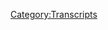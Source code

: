 {{DEFAULTSORT:
    #_TRANSCRIPT_0632:Christmas Message and More
}}{{Transcript
    | title         = [[632: Christmas Message and More]]
    | caption       = [https://knowledgefight.libsyn.com/632-christmas-message-and-more Listen to this episode on Libsyn]
    | episodeNumber = [[632: Christmas Message and More|632]]
    | length        = 01:53:38
}}

{{MessageBox
    | header     = Warning: Bot Generated Content
    | text       = This transcript was automatically generated by transcription software and likely contains many mistakes and misattributions. Please check the audio for definitive quotes, attribution, and context.
    | image      = N3yvass4myg91.webp
    | imagewidth = 50px
    | id         = warning
}}

{{TranscriptBlock
    | name      = Unknown Speaker
    | timestamp = 00:00:00.000
    | text      = N-N-N-N-N-N-Knowledge Fight
}}

{{TranscriptBlock
    | name      = Unknown Speaker
    | timestamp = 00:00:12.880
    | text      = Dan and Jordan, I am sweating.
}}

{{TranscriptBlock
    | name      = Unknown Speaker
    | timestamp = 00:00:19.600
    | text      = Knowledgefight.com, it's time to pray.
}}

{{TranscriptBlock
    | name      = Unknown Speaker
    | timestamp = 00:00:21.399
    | text      = I have great respect for Knowledgefight.
}}

{{TranscriptBlock
    | name      = Unknown Speaker
    | timestamp = 00:00:25.199
    | text      = I'm sick of them posing as if they're the good guys, saying we are the bad guys.
}}

{{TranscriptBlock
    | name      = Unknown Speaker
    | timestamp = 00:00:29.359
    | text      = Knowledgefight.
}}

{{TranscriptBlock
    | name      = Unknown Speaker
    | timestamp = 00:00:30.359
    | text      = Dan and Jordan, Knowledgefight.
}}

{{TranscriptBlock
    | name      = Unknown Speaker
    | timestamp = 00:00:32.000
    | text      = Mil frying, Mil frying, Mil frying, Mil frying, Mil frying, Mil frying, Mil frying
}}

{{TranscriptBlock
    | name      = Unknown Speaker
    | timestamp = 00:00:36.119
    | text      = Andy and Kansas!
}}

{{TranscriptBlock
    | name      = Unknown Speaker
    | timestamp = 00:00:37.119
    | text      = Andy and Kansas, Andy, first they've been calling him a huge fan.
}}

{{TranscriptBlock
    | name      = Unknown Speaker
    | timestamp = 00:00:45.079
    | text      = I love your work!
}}

{{TranscriptBlock
    | name      = Unknown Speaker
    | timestamp = 00:00:53.439
    | text      = Knowledgefight.com stops.
}}

{{TranscriptBlock
    | name      = Unknown Speaker
    | timestamp = 00:00:55.700
    | text      = at knowledgefight.com.
}}

{{TranscriptBlock
    | name      = Unknown Speaker
    | timestamp = 00:00:58.640
    | text      = I love you.
}}

{{TranscriptBlock
    | name      = Unknown Speaker
    | timestamp = 00:00:59.479
    | text      = Hey everybody, welcome back to Knowledge Fight,
}}

{{TranscriptBlock
    | name      = Unknown Speaker
    | timestamp = 00:01:00.899
    | text      = I'm Dan.
}}

{{TranscriptBlock
    | name      = Unknown Speaker
    | timestamp = 00:01:01.740
    | text      = I'm Jordan.
}}

{{TranscriptBlock
    | name      = Unknown Speaker
    | timestamp = 00:01:02.560
    | text      = We're a couple dudes, let's sit around,
}}

{{TranscriptBlock
    | name      = Unknown Speaker
    | timestamp = 00:01:03.399
    | text      = worship at the altar of Selene
}}

{{TranscriptBlock
    | name      = Unknown Speaker
    | timestamp = 00:01:04.579
    | text      = and talk a little bit about Alex Jones.
}}

{{TranscriptBlock
    | name      = Unknown Speaker
    | timestamp = 00:01:06.620
    | text      = Oh indeed we are, Dan.
}}

{{TranscriptBlock
    | name      = Unknown Speaker
    | timestamp = 00:01:08.019
    | text      = Jordan.
}}

{{TranscriptBlock
    | name      = Unknown Speaker
    | timestamp = 00:01:08.859
    | text      = Dan.
}}

{{TranscriptBlock
    | name      = Unknown Speaker
    | timestamp = 00:01:09.680
    | text      = Jordan.
}}

{{TranscriptBlock
    | name      = Unknown Speaker
    | timestamp = 00:01:10.519
    | text      = Quick question.
}}

{{TranscriptBlock
    | name      = Unknown Speaker
    | timestamp = 00:01:11.359
    | text      = Sup.
}}

{{TranscriptBlock
    | name      = Unknown Speaker
    | timestamp = 00:01:12.180
    | text      = What's your bright spot today?
}}

{{TranscriptBlock
    | name      = Unknown Speaker
    | timestamp = 00:01:13.019
    | text      = My bright spot today, Jordan,
}}

{{TranscriptBlock
    | name      = Unknown Speaker
    | timestamp = 00:01:13.859
    | text      = I meant to get this on the last episode and I forgot,
}}

{{TranscriptBlock
    | name      = Unknown Speaker
    | timestamp = 00:01:15.739
    | text      = but my bright spot is some very nice Christmas gifts
}}

{{TranscriptBlock
    | name      = Unknown Speaker
    | timestamp = 00:01:19.060
    | text      = that came in from folks.
}}

{{TranscriptBlock
    | name      = Unknown Speaker
    | timestamp = 00:01:22.019
    | text      = Amy, thank you so much, sent in some lovely art
}}

{{TranscriptBlock
    | name      = Unknown Speaker
    | timestamp = 00:01:24.659
    | text      = that we got these framed art pieces.
}}

{{TranscriptBlock
    | name      = Unknown Speaker
    | timestamp = 00:01:28.019
    | text      = Very, very good.
}}

{{TranscriptBlock
    | name      = Unknown Speaker
    | timestamp = 00:01:28.859
    | text      = And a cool cooking book that I am enjoying.
}}

{{TranscriptBlock
    | name      = Unknown Speaker
    | timestamp = 00:01:32.819
    | text      = I haven't actually made anything from it,
}}

{{TranscriptBlock
    | name      = Unknown Speaker
    | timestamp = 00:01:34.519
    | text      = but it's cool pictures and I appreciate that.
}}

{{TranscriptBlock
    | name      = Unknown Speaker
    | timestamp = 00:01:37.579
    | text      = Also, Sam, thank you so much, sent us some books.
}}

{{TranscriptBlock
    | name      = Unknown Speaker
    | timestamp = 00:01:40.799
    | text      = You got some H.G. Wells.
}}

{{TranscriptBlock
    | name      = Unknown Speaker
    | timestamp = 00:01:42.700
    | text      = Oh man, I got some serious volumes.
}}

{{TranscriptBlock
    | name      = Unknown Speaker
    | timestamp = 00:01:45.099
    | text      = Yeah, and I got an interesting book here.
}}

{{TranscriptBlock
    | name      = Unknown Speaker
    | timestamp = 00:01:46.920
    | text      = I haven't had a chance to crack into it,
}}

{{TranscriptBlock
    | name      = Unknown Speaker
    | timestamp = 00:01:48.340
    | text      = but it's about Lovecraft.
}}

{{TranscriptBlock
    | name      = Unknown Speaker
    | timestamp = 00:01:49.659
    | text      = Yeah, I got the H.G. Wells book from that era
}}

{{TranscriptBlock
    | name      = Unknown Speaker
    | timestamp = 00:01:53.500
    | text      = where if you were a science fiction writer,
}}

{{TranscriptBlock
    | name      = Unknown Speaker
    | timestamp = 00:01:55.379
    | text      = you also had to write the rise and fall
}}

{{TranscriptBlock
    | name      = Unknown Speaker
    | timestamp = 00:01:57.340
    | text      = of the Roman Empire along those lines, yeah.
}}

{{TranscriptBlock
    | name      = Unknown Speaker
    | timestamp = 00:02:00.379
    | text      = They're gorgeous hardcover books.
}}

{{TranscriptBlock
    | name      = Unknown Speaker
    | timestamp = 00:02:03.859
    | text      = I appreciate that.
}}

{{TranscriptBlock
    | name      = Unknown Speaker
    | timestamp = 00:02:05.140
    | text      = I always love a dignified hardcover.
}}

{{TranscriptBlock
    | name      = Unknown Speaker
    | timestamp = 00:02:07.420
    | text      = Ooh, never lend a hardcover, Dan.
}}

{{TranscriptBlock
    | name      = Unknown Speaker
    | timestamp = 00:02:09.300
    | text      = One rule.
}}

{{TranscriptBlock
    | name      = Unknown Speaker
    | timestamp = 00:02:10.139
    | text      = One rule.
}}

{{TranscriptBlock
    | name      = Unknown Speaker
    | timestamp = 00:02:10.960
    | text      = Also, Christy, Black Dragon Queen.
}}

{{TranscriptBlock
    | name      = Unknown Speaker
    | timestamp = 00:02:13.900
    | text      = Oh, Black Dragon Queen Christy.
}}

{{TranscriptBlock
    | name      = Unknown Speaker
    | timestamp = 00:02:15.939
    | text      = Sent an indoor campfire thing with marshmallows
}}

{{TranscriptBlock
    | name      = Unknown Speaker
    | timestamp = 00:02:21.580
    | text      = to make s'mores.
}}

{{TranscriptBlock
    | name      = Unknown Speaker
    | timestamp = 00:02:22.419
    | text      = It's incredible.
}}

{{TranscriptBlock
    | name      = Unknown Speaker
    | timestamp = 00:02:23.259
    | text      = It's incredible.
}}

{{TranscriptBlock
    | name      = Unknown Speaker
    | timestamp = 00:02:24.099
    | text      = My partner saw it and then immediately said to me,
}}

{{TranscriptBlock
    | name      = Unknown Speaker
    | timestamp = 00:02:27.099
    | text      = we're not doing this inside.
}}

{{TranscriptBlock
    | name      = Unknown Speaker
    | timestamp = 00:02:29.500
    | text      = You at least have a porch.
}}

{{TranscriptBlock
    | name      = Unknown Speaker
    | timestamp = 00:02:30.860
    | text      = That's true, yes.
}}

{{TranscriptBlock
    | name      = Unknown Speaker
    | timestamp = 00:02:31.699
    | text      = You could do that there.
}}

{{TranscriptBlock
    | name      = Unknown Speaker
    | timestamp = 00:02:32.699
    | text      = I'm not as lucky.
}}

{{TranscriptBlock
    | name      = Unknown Speaker
    | timestamp = 00:02:33.879
    | text      = Just hold it out the window.
}}

{{TranscriptBlock
    | name      = Unknown Speaker
    | timestamp = 00:02:34.900
    | text      = I could do that.
}}

{{TranscriptBlock
    | name      = Unknown Speaker
    | timestamp = 00:02:35.740
    | text      = Yeah, that makes sense.
}}

{{TranscriptBlock
    | name      = Unknown Speaker
    | timestamp = 00:02:36.860
    | text      = So yeah, thank you, folks.
}}

{{TranscriptBlock
    | name      = Unknown Speaker
    | timestamp = 00:02:38.539
    | text      = It's really nice, cool stuff.
}}

{{TranscriptBlock
    | name      = Unknown Speaker
    | timestamp = 00:02:41.300
    | text      = Yeah, it's incredible.
}}

{{TranscriptBlock
    | name      = Unknown Speaker
    | timestamp = 00:02:42.860
    | text      = How about you?
}}

{{TranscriptBlock
    | name      = Unknown Speaker
    | timestamp = 00:02:44.060
    | text      = My bright spot, of course, is gratitude,
}}

{{TranscriptBlock
    | name      = Unknown Speaker
    | timestamp = 00:02:47.780
    | text      = but also I have finally gotten into The Expanse,
}}

{{TranscriptBlock
    | name      = Unknown Speaker
    | timestamp = 00:02:52.419
    | text      = the sci-fi series of novels and television
}}

{{TranscriptBlock
    | name      = Unknown Speaker
    | timestamp = 00:02:55.620
    | text      = that every sci-fi nerd has unequivocally praised,
}}

{{TranscriptBlock
    | name      = Unknown Speaker
    | timestamp = 00:03:01.020
    | text      = almost nonstop for about 15 years.
}}

{{TranscriptBlock
    | name      = Unknown Speaker
    | timestamp = 00:03:03.300
    | text      = Finally, I have caught up to the party
}}

{{TranscriptBlock
    | name      = Unknown Speaker
    | timestamp = 00:03:06.020
    | text      = and it's really good.
}}

{{TranscriptBlock
    | name      = Unknown Speaker
    | timestamp = 00:03:07.659
    | text      = Welcome.
}}

{{TranscriptBlock
    | name      = Unknown Speaker
    | timestamp = 00:03:08.479
    | text      = It's really good.
}}

{{TranscriptBlock
    | name      = Unknown Speaker
    | timestamp = 00:03:09.319
    | text      = I say as if I've watched it.
}}

{{TranscriptBlock
    | name      = Unknown Speaker
    | timestamp = 00:03:10.259
    | text      = You haven't?
}}

{{TranscriptBlock
    | name      = Unknown Speaker
    | timestamp = 00:03:11.099
    | text      = No.
}}

{{TranscriptBlock
    | name      = Unknown Speaker
    | timestamp = 00:03:11.939
    | text      = You won't.
}}

{{TranscriptBlock
    | name      = Unknown Speaker
    | timestamp = 00:03:12.759
    | text      = It's fine.
}}

{{TranscriptBlock
    | name      = Unknown Speaker
    | timestamp = 00:03:13.599
    | text      = But welcome.
}}

{{TranscriptBlock
    | name      = Unknown Speaker
    | timestamp = 00:03:14.419
    | text      = Thank you.
}}

{{TranscriptBlock
    | name      = Unknown Speaker
    | timestamp = 00:03:15.259
    | text      = I say condescendingly as hell.
}}

{{TranscriptBlock
    | name      = Unknown Speaker
    | timestamp = 00:03:16.099
    | text      = I join you in the spirit of joy.
}}

{{TranscriptBlock
    | name      = Unknown Speaker
    | timestamp = 00:03:18.020
    | text      = Hurrah.
}}

{{TranscriptBlock
    | name      = Unknown Speaker
    | timestamp = 00:03:18.979
    | text      = So Jordan, today we have an interesting episode to go over.
}}

{{TranscriptBlock
    | name      = Unknown Speaker
    | timestamp = 00:03:22.060
    | text      = Here's what's gonna be on our plate.
}}

{{TranscriptBlock
    | name      = Unknown Speaker
    | timestamp = 00:03:24.460
    | text      = We've got something happened and that was on Christmas.
}}

{{TranscriptBlock
    | name      = Unknown Speaker
    | timestamp = 00:03:28.560
    | text      = Alex put out an emergency warning to Donald Trump.
}}

{{TranscriptBlock
    | name      = Unknown Speaker
    | timestamp = 00:03:31.759
    | text      = Oh no.
}}

{{TranscriptBlock
    | name      = Unknown Speaker
    | timestamp = 00:03:32.599
    | text      = About the vaccines and stuff.
}}

{{TranscriptBlock
    | name      = Unknown Speaker
    | timestamp = 00:03:33.680
    | text      = Oh sure.
}}

{{TranscriptBlock
    | name      = Unknown Speaker
    | timestamp = 00:03:34.520
    | text      = He's very mad about Trump supporting the vaccines
}}

{{TranscriptBlock
    | name      = Unknown Speaker
    | timestamp = 00:03:36.379
    | text      = as we covered on the last episode.
}}

{{TranscriptBlock
    | name      = Unknown Speaker
    | timestamp = 00:03:37.919
    | text      = And this has escalated
}}

{{TranscriptBlock
    | name      = Unknown Speaker
    | timestamp = 00:03:39.099
    | text      = to a Christmas Day emergency message.
}}

{{TranscriptBlock
    | name      = Unknown Speaker
    | timestamp = 00:03:41.580
    | text      = Trump put down the cocoa.
}}

{{TranscriptBlock
    | name      = Unknown Speaker
    | timestamp = 00:03:45.219
    | text      = Yes, yes.
}}

{{TranscriptBlock
    | name      = Unknown Speaker
    | timestamp = 00:03:46.219
    | text      = Get away, tell Barron to go to the other room.
}}

{{TranscriptBlock
    | name      = Unknown Speaker
    | timestamp = 00:03:48.860
    | text      = I got a warning.
}}

{{TranscriptBlock
    | name      = Unknown Speaker
    | timestamp = 00:03:49.699
    | text      = The three wise men have run away.
}}

{{TranscriptBlock
    | name      = Unknown Speaker
    | timestamp = 00:03:51.620
    | text      = Camels and horses in the opposite direction.
}}

{{TranscriptBlock
    | name      = Unknown Speaker
    | timestamp = 00:03:54.180
    | text      = I come bearing gifts of frankincense,
}}

{{TranscriptBlock
    | name      = Unknown Speaker
    | timestamp = 00:03:56.020
    | text      = myrrh, and a dire warning.
}}

{{TranscriptBlock
    | name      = Unknown Speaker
    | timestamp = 00:03:57.419
    | text      = And get the fuck out.
}}

{{TranscriptBlock
    | name      = Unknown Speaker
    | timestamp = 00:03:59.400
    | text      = So we got that.
}}

{{TranscriptBlock
    | name      = Unknown Speaker
    | timestamp = 00:04:00.240
    | text      = And then we're gonna be going over Wednesday,
}}

{{TranscriptBlock
    | name      = Unknown Speaker
    | timestamp = 00:04:03.099
    | text      = December 29th.
}}

{{TranscriptBlock
    | name      = Unknown Speaker
    | timestamp = 00:04:05.379
    | text      = 2021.
}}

{{TranscriptBlock
    | name      = Unknown Speaker
    | timestamp = 00:04:06.219
    | text      = Blackjack.
}}

{{TranscriptBlock
    | name      = Unknown Speaker
    | timestamp = 00:04:07.060
    | text      = Oh God, how did I lose that one?
}}

{{TranscriptBlock
    | name      = Unknown Speaker
    | timestamp = 00:04:08.360
    | text      = I was the one who said 2021.
}}

{{TranscriptBlock
    | name      = Unknown Speaker
    | timestamp = 00:04:09.340
    | text      = I tricked you into saying 2021.
}}

{{TranscriptBlock
    | name      = Unknown Speaker
    | timestamp = 00:04:10.300
    | text      = You son of a bitch.
}}

{{TranscriptBlock
    | name      = Unknown Speaker
    | timestamp = 00:04:11.379
    | text      = I had to really revolutionize the game on the last.
}}

{{TranscriptBlock
    | name      = Unknown Speaker
    | timestamp = 00:04:14.099
    | text      = No, no, no, no.
}}

{{TranscriptBlock
    | name      = Unknown Speaker
    | timestamp = 00:04:14.919
    | text      = That was well done.
}}

{{TranscriptBlock
    | name      = Unknown Speaker
    | timestamp = 00:04:15.759
    | text      = Last episode of 2021.
}}

{{TranscriptBlock
    | name      = Unknown Speaker
    | timestamp = 00:04:16.600
    | text      = No, no, that was well done.
}}

{{TranscriptBlock
    | name      = Unknown Speaker
    | timestamp = 00:04:17.420
    | text      = You flipped it around.
}}

{{TranscriptBlock
    | name      = Unknown Speaker
    | timestamp = 00:04:18.259
    | text      = I was defeated for one final time.
}}

{{TranscriptBlock
    | name      = Unknown Speaker
    | timestamp = 00:04:20.100
    | text      = There's nowhere else we can go with it.
}}

{{TranscriptBlock
    | name      = Unknown Speaker
    | timestamp = 00:04:21.019
    | text      = I'm essentially the dark one.
}}

{{TranscriptBlock
    | name      = Unknown Speaker
    | timestamp = 00:04:22.699
    | text      = So we're gonna do this, the episode from Wednesday,
}}

{{TranscriptBlock
    | name      = Unknown Speaker
    | timestamp = 00:04:25.660
    | text      = just to, first of all,
}}

{{TranscriptBlock
    | name      = Unknown Speaker
    | timestamp = 00:04:26.740
    | text      = because there's some sort of followup on the Trump warning.
}}

{{TranscriptBlock
    | name      = Unknown Speaker
    | timestamp = 00:04:30.319
    | text      = Of course.
}}

{{TranscriptBlock
    | name      = Unknown Speaker
    | timestamp = 00:04:31.160
    | text      = And then also because I wanna get us, you know,
}}

{{TranscriptBlock
    | name      = Unknown Speaker
    | timestamp = 00:04:33.420
    | text      = pretty much caught up because on Monday,
}}

{{TranscriptBlock
    | name      = Unknown Speaker
    | timestamp = 00:04:35.600
    | text      = I'd really like to finally get into Reset Wars.
}}

{{TranscriptBlock
    | name      = Unknown Speaker
    | timestamp = 00:04:38.579
    | text      = Some goddamn time we're gonna get into Reset Wars.
}}

{{TranscriptBlock
    | name      = Unknown Speaker
    | timestamp = 00:04:42.699
    | text      = One of these days.
}}

{{TranscriptBlock
    | name      = Unknown Speaker
    | timestamp = 00:04:43.660
    | text      = That clones will be back.
}}

{{TranscriptBlock
    | name      = Unknown Speaker
    | timestamp = 00:04:45.800
    | text      = So we've got an emergency Christmas message,
}}

{{TranscriptBlock
    | name      = Unknown Speaker
    | timestamp = 00:04:48.680
    | text      = but first let's say hello to some new wonks,
}}

{{TranscriptBlock
    | name      = Unknown Speaker
    | timestamp = 00:04:50.920
    | text      = Jordan.
}}

{{TranscriptBlock
    | name      = Unknown Speaker
    | timestamp = 00:04:51.759
    | text      = Oh, that's a great idea!
}}

{{TranscriptBlock
    | name      = Unknown Speaker
    | timestamp = 00:04:52.579
    | text      = So first, Chase and his invisible hamster,
}}

{{TranscriptBlock
    | name      = Unknown Speaker
    | timestamp = 00:04:54.699
    | text      = thank you so much, you are now a policy wonk.
}}

{{TranscriptBlock
    | name      = Unknown Speaker
    | timestamp = 00:04:56.660
    | text      = I'm a policy wonk!
}}

{{TranscriptBlock
    | name      = Unknown Speaker
    | timestamp = 00:04:57.540
    | text      = Thanks Chase!
}}

{{TranscriptBlock
    | name      = Unknown Speaker
    | timestamp = 00:04:58.379
    | text      = Thank you!
}}

{{TranscriptBlock
    | name      = Unknown Speaker
    | timestamp = 00:04:59.199
    | text      = Next, Marques Calloway mini star fan club,
}}

{{TranscriptBlock
    | name      = Unknown Speaker
    | timestamp = 00:05:01.439
    | text      = thank you so much, you are now a policy wonk.
}}

{{TranscriptBlock
    | name      = Unknown Speaker
    | timestamp = 00:05:03.160
    | text      = I'm a policy wonk.
}}

{{TranscriptBlock
    | name      = Unknown Speaker
    | timestamp = 00:05:04.279
    | text      = Thank you very much.
}}

{{TranscriptBlock
    | name      = Unknown Speaker
    | timestamp = 00:05:05.120
    | text      = Thank you.
}}

{{TranscriptBlock
    | name      = Unknown Speaker
    | timestamp = 00:05:05.939
    | text      = Next, Annie Nolan is an absolute unit,
}}

{{TranscriptBlock
    | name      = Unknown Speaker
    | timestamp = 00:05:08.379
    | text      = thank you so much, you are now a policy wonk.
}}

{{TranscriptBlock
    | name      = Unknown Speaker
    | timestamp = 00:05:10.399
    | text      = I'm a policy wonk.
}}

{{TranscriptBlock
    | name      = Unknown Speaker
    | timestamp = 00:05:11.420
    | text      = Thank you very much, Annie!
}}

{{TranscriptBlock
    | name      = Unknown Speaker
    | timestamp = 00:05:12.779
    | text      = Thank you!
}}

{{TranscriptBlock
    | name      = Unknown Speaker
    | timestamp = 00:05:13.620
    | text      = Next, Big bird gold versus Bigfoot.
}}

{{TranscriptBlock
    | name      = Unknown Speaker
    | timestamp = 00:05:15.600
    | text      = Thank you so much, you are now a policy wonk.
}}

{{TranscriptBlock
    | name      = Unknown Speaker
    | timestamp = 00:05:17.180
    | text      = I'm a policy wonk.
}}

{{TranscriptBlock
    | name      = Unknown Speaker
    | timestamp = 00:05:18.560
    | text      = Thank you very much.
}}

{{TranscriptBlock
    | name      = Unknown Speaker
    | timestamp = 00:05:19.620
    | text      = Thank you!
}}

{{TranscriptBlock
    | name      = Unknown Speaker
    | timestamp = 00:05:20.459
    | text      = Mr. Aptronym, thank you so much, you are now a policy wonk.
}}

{{TranscriptBlock
    | name      = Unknown Speaker
    | timestamp = 00:05:24.019
    | text      = I'm a policy wonk!
}}

{{TranscriptBlock
    | name      = Unknown Speaker
    | timestamp = 00:05:25.019
    | text      = Thank you very much, Mr. Aptronym!
}}

{{TranscriptBlock
    | name      = Unknown Speaker
    | timestamp = 00:05:26.420
    | text      = Thank you!
}}

{{TranscriptBlock
    | name      = Unknown Speaker
    | timestamp = 00:05:27.420
    | text      = And to George Love Jamie, did you hear that frog?
}}

{{TranscriptBlock
    | name      = Unknown Speaker
    | timestamp = 00:05:30.660
    | text      = Thank you so much, you are now a policy wonk.
}}

{{TranscriptBlock
    | name      = Unknown Speaker
    | timestamp = 00:05:32.319
    | text      = I'm a policy wonk!
}}

{{TranscriptBlock
    | name      = Unknown Speaker
    | timestamp = 00:05:33.319
    | text      = Thank you very much!
}}

{{TranscriptBlock
    | name      = Unknown Speaker
    | timestamp = 00:05:34.319
    | text      = Thank you!
}}

{{TranscriptBlock
    | name      = Unknown Speaker
    | timestamp = 00:05:35.319
    | text      = Also, we got a technocrat in the mix, Jordan, so I'd like to say thank you and hello to
}}

{{TranscriptBlock
    | name      = Unknown Speaker
    | timestamp = 00:05:38.860
    | text      = Rotten, you are now a technocrat.
}}

{{TranscriptBlock
    | name      = Unknown Speaker
    | timestamp = 00:05:42.060
    | text      = I'm a policy wonk!
}}

{{TranscriptBlock
    | name      = Unknown Speaker
    | timestamp = 00:05:43.060
    | text      = Crikey, mate, that's fantastic!
}}

{{TranscriptBlock
    | name      = Unknown Speaker
    | timestamp = 00:05:44.060
    | text      = Have yourself a brew!
}}

{{TranscriptBlock
    | name      = Unknown Speaker
    | timestamp = 00:05:45.060
    | text      = How's your 401k doing, bro?
}}

{{TranscriptBlock
    | name      = Unknown Speaker
    | timestamp = 00:05:46.060
    | text      = All right, we gotta go full tilt boogie on this, Watson, all right?
}}

{{TranscriptBlock
    | name      = Unknown Speaker
    | timestamp = 00:05:50.779
    | text      = Let's just get down to business.
}}

{{TranscriptBlock
    | name      = Unknown Speaker
    | timestamp = 00:05:51.939
    | text      = We ain't making that money off that heroin.
}}

{{TranscriptBlock
    | name      = Unknown Speaker
    | timestamp = 00:05:54.019
    | text      = Why are you pimps so good?
}}

{{TranscriptBlock
    | name      = Unknown Speaker
    | timestamp = 00:05:55.939
    | text      = My neck is freakishly large.
}}

{{TranscriptBlock
    | name      = Unknown Speaker
    | timestamp = 00:05:57.579
    | text      = I declare info war on you.
}}

{{TranscriptBlock
    | name      = Unknown Speaker
    | timestamp = 00:06:00.019
    | text      = Thank you so much, Rotten!
}}

{{TranscriptBlock
    | name      = Unknown Speaker
    | timestamp = 00:06:01.019
    | text      = Yes, thank you very much!
}}

{{TranscriptBlock
    | name      = Unknown Speaker
    | timestamp = 00:06:02.019
    | text      = All right, here's an out of context drop, Jordan, from today's show.
}}

{{TranscriptBlock
    | name      = Unknown Speaker
    | timestamp = 00:06:05.980
    | text      = Let it be said on my tombstone that I'm part of Team Human.
}}

{{TranscriptBlock
    | name      = Unknown Speaker
    | timestamp = 00:06:14.680
    | text      = We got it.
}}

{{TranscriptBlock
    | name      = Unknown Speaker
    | timestamp = 00:06:15.680
    | text      = Okay.
}}

{{TranscriptBlock
    | name      = Unknown Speaker
    | timestamp = 00:06:16.680
    | text      = Check.
}}

{{TranscriptBlock
    | name      = Unknown Speaker
    | timestamp = 00:06:17.680
    | text      = I will honor this request once you have passed.
}}

{{TranscriptBlock
    | name      = Unknown Speaker
    | timestamp = 00:06:20.220
    | text      = Listen, I'm gonna give the wonks a little bit of a glimpse into a behind the scenes
}}

{{TranscriptBlock
    | name      = Unknown Speaker
    | timestamp = 00:06:26.939
    | text      = thing.
}}

{{TranscriptBlock
    | name      = Unknown Speaker
    | timestamp = 00:06:27.939
    | text      = Just so everyone knows, every time he plays that song, both of us start dancing.
}}

{{TranscriptBlock
    | name      = Unknown Speaker
    | timestamp = 00:06:32.420
    | text      = Both of us move our shoulders back and forth.
}}

{{TranscriptBlock
    | name      = Unknown Speaker
    | timestamp = 00:06:35.300
    | text      = If you ever hear that song, know that we are doing that.
}}

{{TranscriptBlock
    | name      = Unknown Speaker
    | timestamp = 00:06:38.939
    | text      = Yeah.
}}

{{TranscriptBlock
    | name      = Unknown Speaker
    | timestamp = 00:06:39.939
    | text      = Absolutely.
}}

{{TranscriptBlock
    | name      = Unknown Speaker
    | timestamp = 00:06:40.939
    | text      = I like to party.
}}

{{TranscriptBlock
    | name      = Unknown Speaker
    | timestamp = 00:06:41.939
    | text      = I like to dance.
}}

{{TranscriptBlock
    | name      = Unknown Speaker
    | timestamp = 00:06:42.939
    | text      = We both just dance back and forth.
}}

{{TranscriptBlock
    | name      = Unknown Speaker
    | timestamp = 00:06:44.939
    | text      = Okay.
}}

{{TranscriptBlock
    | name      = Unknown Speaker
    | timestamp = 00:06:45.939
    | text      = Yes.
}}

{{TranscriptBlock
    | name      = Unknown Speaker
    | timestamp = 00:06:46.939
    | text      = You ready for this?
}}

{{TranscriptBlock
    | name      = Unknown Speaker
    | timestamp = 00:06:47.939
    | text      = I am.
}}

{{TranscriptBlock
    | name      = Unknown Speaker
    | timestamp = 00:06:48.939
    | text      = What were you doing on Christmas Day?
}}

{{TranscriptBlock
    | name      = Unknown Speaker
    | timestamp = 00:06:49.939
    | text      = I think we were sleeping, for the most part.
}}

{{TranscriptBlock
    | name      = Unknown Speaker
    | timestamp = 00:06:52.819
    | text      = Okay.
}}

{{TranscriptBlock
    | name      = Unknown Speaker
    | timestamp = 00:06:53.819
    | text      = There wasn't much to do because everything was closed and also, you know, COVID.
}}

{{TranscriptBlock
    | name      = Unknown Speaker
    | timestamp = 00:06:58.579
    | text      = So we were just kind of sleeping.
}}

{{TranscriptBlock
    | name      = Unknown Speaker
    | timestamp = 00:07:00.319
    | text      = I was watching Reset Wars.
}}

{{TranscriptBlock
    | name      = Unknown Speaker
    | timestamp = 00:07:03.660
    | text      = And to all a good night!
}}

{{TranscriptBlock
    | name      = Unknown Speaker
    | timestamp = 00:07:07.899
    | text      = Yes.
}}

{{TranscriptBlock
    | name      = Unknown Speaker
    | timestamp = 00:07:08.899
    | text      = Here's what Alex was doing.
}}

{{TranscriptBlock
    | name      = Unknown Speaker
    | timestamp = 00:07:10.860
    | text      = This is an emergency Christmas Day warning to President Trump.
}}

{{TranscriptBlock
    | name      = Unknown Speaker
    | timestamp = 00:07:16.779
    | text      = You are either completely ignorant about the so-called vaccine gene therapy that you helped
}}

{{TranscriptBlock
    | name      = Unknown Speaker
    | timestamp = 00:07:22.459
    | text      = ram through with Operation Warp Speed or you're one of the most evil men who has ever lived
}}

{{TranscriptBlock
    | name      = Unknown Speaker
    | timestamp = 00:07:29.660
    | text      = to push this toxic poison on the public and to attack your constituents when they simply
}}

{{TranscriptBlock
    | name      = Unknown Speaker
    | timestamp = 00:07:35.399
    | text      = try to save their lives and the lives of others.
}}

{{TranscriptBlock
    | name      = Unknown Speaker
    | timestamp = 00:07:38.819
    | text      = We're about to lay out the basic, incontrovertible facts that what you told Candace Owens just
}}

{{TranscriptBlock
    | name      = Unknown Speaker
    | timestamp = 00:07:44.980
    | text      = a few days ago is nothing but a raft of dirty lies.
}}

{{TranscriptBlock
    | name      = Unknown Speaker
    | timestamp = 00:07:49.759
    | text      = Dirty lies.
}}

{{TranscriptBlock
    | name      = Unknown Speaker
    | timestamp = 00:07:50.759
    | text      = Clean those lies up.
}}

{{TranscriptBlock
    | name      = Unknown Speaker
    | timestamp = 00:07:51.759
    | text      = You know, sometimes either-or statements feature two things that are not mutually exclusive
}}

{{TranscriptBlock
    | name      = Unknown Speaker
    | timestamp = 00:07:56.920
    | text      = and both can be true at the same time.
}}

{{TranscriptBlock
    | name      = Unknown Speaker
    | timestamp = 00:07:59.699
    | text      = Also raft, a nice flip, you know, on trosh.
}}

{{TranscriptBlock
    | name      = Unknown Speaker
    | timestamp = 00:08:04.259
    | text      = Yes.
}}

{{TranscriptBlock
    | name      = Unknown Speaker
    | timestamp = 00:08:05.259
    | text      = Trosh and raft.
}}

{{TranscriptBlock
    | name      = Unknown Speaker
    | timestamp = 00:08:06.259
    | text      = Yeah, it's nice to get rid of trosh.
}}

{{TranscriptBlock
    | name      = Unknown Speaker
    | timestamp = 00:08:08.060
    | text      = It's like a grip.
}}

{{TranscriptBlock
    | name      = Unknown Speaker
    | timestamp = 00:08:09.060
    | text      = You got a grip of something?
}}

{{TranscriptBlock
    | name      = Unknown Speaker
    | timestamp = 00:08:10.060
    | text      = I do like that.
}}

{{TranscriptBlock
    | name      = Unknown Speaker
    | timestamp = 00:08:11.060
    | text      = Yes, yeah, yeah.
}}

{{TranscriptBlock
    | name      = Unknown Speaker
    | timestamp = 00:08:12.060
    | text      = I like these expressions that are underused.
}}

{{TranscriptBlock
    | name      = Unknown Speaker
    | timestamp = 00:08:15.100
    | text      = It's a murder of bullshit, as they say.
}}

{{TranscriptBlock
    | name      = Unknown Speaker
    | timestamp = 00:08:17.259
    | text      = So the original, the last time we were talking about this, Alex was kind of responding to
}}

{{TranscriptBlock
    | name      = Unknown Speaker
    | timestamp = 00:08:21.540
    | text      = Trump's appearance with Bill O'Reilly where he admitted he got the booster and all this.
}}

{{TranscriptBlock
    | name      = Unknown Speaker
    | timestamp = 00:08:26.699
    | text      = Now by this point, Trump had done that interview with Candace Owens where she had been implying
}}

{{TranscriptBlock
    | name      = Unknown Speaker
    | timestamp = 00:08:32.779
    | text      = and saying that the vaccines, people who are vaccinated are the ones who are in the hospitals
}}

{{TranscriptBlock
    | name      = Unknown Speaker
    | timestamp = 00:08:36.860
    | text      = and dying most and Trump's like, no, no, no, no, no, no, no, no, no, no, no, no, no.
}}

{{TranscriptBlock
    | name      = Unknown Speaker
    | timestamp = 00:08:41.179
    | text      = Trump was not playing the game right.
}}

{{TranscriptBlock
    | name      = Unknown Speaker
    | timestamp = 00:08:43.580
    | text      = No.
}}

{{TranscriptBlock
    | name      = Unknown Speaker
    | timestamp = 00:08:44.580
    | text      = Yeah.
}}

{{TranscriptBlock
    | name      = Unknown Speaker
    | timestamp = 00:08:45.580
    | text      = And so this is what has got Alex's goose on Christmas day.
}}

{{TranscriptBlock
    | name      = Unknown Speaker
    | timestamp = 00:08:49.179
    | text      = Fatten that goose.
}}

{{TranscriptBlock
    | name      = Unknown Speaker
    | timestamp = 00:08:50.179
    | text      = No.
}}

{{TranscriptBlock
    | name      = Unknown Speaker
    | timestamp = 00:08:51.179
    | text      = Clean those lies.
}}

{{TranscriptBlock
    | name      = Unknown Speaker
    | timestamp = 00:08:52.179
    | text      = Fatten that goose.
}}

{{TranscriptBlock
    | name      = Unknown Speaker
    | timestamp = 00:08:53.179
    | text      = And more people have died under COVID this year, by the way, under Joe Biden than under
}}

{{TranscriptBlock
    | name      = Unknown Speaker
    | timestamp = 00:08:57.779
    | text      = you.
}}

{{TranscriptBlock
    | name      = Unknown Speaker
    | timestamp = 00:08:58.779
    | text      = And more people took the vaccine this year.
}}

{{TranscriptBlock
    | name      = Unknown Speaker
    | timestamp = 00:08:59.779
    | text      = So people are questioning how the vaccine works, but some people aren't taking the ones, the
}}

{{TranscriptBlock
    | name      = Unknown Speaker
    | timestamp = 00:09:04.539
    | text      = ones that get very sick and go to the hospital are the ones that don't take their vaccine,
}}

{{TranscriptBlock
    | name      = Unknown Speaker
    | timestamp = 00:09:08.940
    | text      = but it's still their choice.
}}

{{TranscriptBlock
    | name      = Unknown Speaker
    | timestamp = 00:09:11.259
    | text      = And if you take the vaccine, you're protected.
}}

{{TranscriptBlock
    | name      = Unknown Speaker
    | timestamp = 00:09:13.220
    | text      = Look, the results of the vaccine are very good.
}}

{{TranscriptBlock
    | name      = Unknown Speaker
    | timestamp = 00:09:15.659
    | text      = And if you do get it, it's a very minor form.
}}

{{TranscriptBlock
    | name      = Unknown Speaker
    | timestamp = 00:09:19.139
    | text      = People aren't dying when they take the vaccine.
}}

{{TranscriptBlock
    | name      = Unknown Speaker
    | timestamp = 00:09:21.019
    | text      = Recently, Candace Owens attempted to confront you politely face to face with the fact that
}}

{{TranscriptBlock
    | name      = Unknown Speaker
    | timestamp = 00:09:26.860
    | text      = these so-called vaccines are causing a lot of death and illnesses.
}}

{{TranscriptBlock
    | name      = Unknown Speaker
    | timestamp = 00:09:31.059
    | text      = And you double down saying that nobody has been hurt by these shots when that is just
}}

{{TranscriptBlock
    | name      = Unknown Speaker
    | timestamp = 00:09:38.299
    | text      = a flat out lie.
}}

{{TranscriptBlock
    | name      = Unknown Speaker
    | timestamp = 00:09:39.919
    | text      = But is it a dirty lie?
}}

{{TranscriptBlock
    | name      = Unknown Speaker
    | timestamp = 00:09:41.700
    | text      = I mean, there's one explanation for this, which is in order to believe that the vaccines
}}

{{TranscriptBlock
    | name      = Unknown Speaker
    | timestamp = 00:09:48.440
    | text      = are more dangerous than being unvaccinated, you would have to be dumber or more evil than
}}

{{TranscriptBlock
    | name      = Unknown Speaker
    | timestamp = 00:09:54.580
    | text      = Donald J. Trump.
}}

{{TranscriptBlock
    | name      = Unknown Speaker
    | timestamp = 00:09:57.659
    | text      = That's interesting.
}}

{{TranscriptBlock
    | name      = Unknown Speaker
    | timestamp = 00:10:00.340
    | text      = Tough to wrestle with.
}}

{{TranscriptBlock
    | name      = Unknown Speaker
    | timestamp = 00:10:01.340
    | text      = Tough to wrestle with.
}}

{{TranscriptBlock
    | name      = Unknown Speaker
    | timestamp = 00:10:02.980
    | text      = Yeah.
}}

{{TranscriptBlock
    | name      = Unknown Speaker
    | timestamp = 00:10:03.980
    | text      = Yeah.
}}

{{TranscriptBlock
    | name      = Unknown Speaker
    | timestamp = 00:10:04.980
    | text      = So I thought that, I mean, obviously I have, look, I spend my time watching Reset Wars
}}

{{TranscriptBlock
    | name      = Unknown Speaker
    | timestamp = 00:10:10.460
    | text      = and shit like that.
}}

{{TranscriptBlock
    | name      = Unknown Speaker
    | timestamp = 00:10:11.460
    | text      = Of course.
}}

{{TranscriptBlock
    | name      = Unknown Speaker
    | timestamp = 00:10:12.460
    | text      = But even I can't handle watching a full episode of whatever Candace Owens does.
}}

{{TranscriptBlock
    | name      = Unknown Speaker
    | timestamp = 00:10:16.620
    | text      = Oh, good God, no.
}}

{{TranscriptBlock
    | name      = Unknown Speaker
    | timestamp = 00:10:17.620
    | text      = No, no, no, no.
}}

{{TranscriptBlock
    | name      = Unknown Speaker
    | timestamp = 00:10:18.620
    | text      = I'm not going to do that.
}}

{{TranscriptBlock
    | name      = Unknown Speaker
    | timestamp = 00:10:19.620
    | text      = I'm not going to watch Tim Pool.
}}

{{TranscriptBlock
    | name      = Unknown Speaker
    | timestamp = 00:10:20.620
    | text      = I'm just not going to do these things.
}}

{{TranscriptBlock
    | name      = Unknown Speaker
    | timestamp = 00:10:21.620
    | text      = There's no such thing as an observer effect if you can avoid it.
}}

{{TranscriptBlock
    | name      = Unknown Speaker
    | timestamp = 00:10:24.259
    | text      = Absolutely.
}}

{{TranscriptBlock
    | name      = Unknown Speaker
    | timestamp = 00:10:25.259
    | text      = And so I haven't watched the whole thing, but the clip that I saw from that appearance
}}

{{TranscriptBlock
    | name      = Unknown Speaker
    | timestamp = 00:10:29.340
    | text      = was pretty funny.
}}

{{TranscriptBlock
    | name      = Unknown Speaker
    | timestamp = 00:10:31.059
    | text      = Candace Owens seemed very confused by Trump not being on board with the mainline Trump
}}

{{TranscriptBlock
    | name      = Unknown Speaker
    | timestamp = 00:10:37.539
    | text      = community anti-vaxx position.
}}

{{TranscriptBlock
    | name      = Unknown Speaker
    | timestamp = 00:10:40.379
    | text      = The speed with which he said, no, no, no, no, was almost delicious.
}}

{{TranscriptBlock
    | name      = Unknown Speaker
    | timestamp = 00:10:45.659
    | text      = Yeah.
}}

{{TranscriptBlock
    | name      = Unknown Speaker
    | timestamp = 00:10:46.659
    | text      = And this has really pissed Alex off.
}}

{{TranscriptBlock
    | name      = Unknown Speaker
    | timestamp = 00:10:48.179
    | text      = He is not thrilled with it to the point where on Christmas, he's got to release this message
}}

{{TranscriptBlock
    | name      = Unknown Speaker
    | timestamp = 00:10:52.419
    | text      = where he's clearly prerecorded this.
}}

{{TranscriptBlock
    | name      = Unknown Speaker
    | timestamp = 00:10:55.620
    | text      = There's probably multiple takes.
}}

{{TranscriptBlock
    | name      = Unknown Speaker
    | timestamp = 00:10:57.940
    | text      = Like you can hear-
}}

{{TranscriptBlock
    | name      = Unknown Speaker
    | timestamp = 00:10:58.940
    | text      = He's doing a pretty performative voice.
}}

{{TranscriptBlock
    | name      = Unknown Speaker
    | timestamp = 00:11:02.299
    | text      = That was cut together.
}}

{{TranscriptBlock
    | name      = Unknown Speaker
    | timestamp = 00:11:03.620
    | text      = Yeah.
}}

{{TranscriptBlock
    | name      = Unknown Speaker
    | timestamp = 00:11:04.620
    | text      = So we get to a little bit more of this.
}}

{{TranscriptBlock
    | name      = Unknown Speaker
    | timestamp = 00:11:09.179
    | text      = Alex is just saying like, this is whatever Trump's saying here, the opposite is actually
}}

{{TranscriptBlock
    | name      = Unknown Speaker
    | timestamp = 00:11:12.879
    | text      = true.
}}

{{TranscriptBlock
    | name      = Unknown Speaker
    | timestamp = 00:11:13.879
    | text      = Okay.
}}

{{TranscriptBlock
    | name      = Unknown Speaker
    | timestamp = 00:11:14.879
    | text      = And then you tripled down on top of that and said that 90% of people in the hospitals around
}}

{{TranscriptBlock
    | name      = Unknown Speaker
    | timestamp = 00:11:21.460
    | text      = the world have not had the vaccine.
}}

{{TranscriptBlock
    | name      = Unknown Speaker
    | timestamp = 00:11:24.399
    | text      = When the facts and the statistics show the opposite in Germany, in the UK, in the US,
}}

{{TranscriptBlock
    | name      = Unknown Speaker
    | timestamp = 00:11:30.139
    | text      = in Canada, across the world, in places like Israel, the double and triple vaxxed are more
}}

{{TranscriptBlock
    | name      = Unknown Speaker
    | timestamp = 00:11:35.840
    | text      = than two times likely to become sick and to be hospitalized and or die.
}}

{{TranscriptBlock
    | name      = Unknown Speaker
    | timestamp = 00:11:42.159
    | text      = In fact, a new study came out just this week.
}}

{{TranscriptBlock
    | name      = Unknown Speaker
    | timestamp = 00:11:45.460
    | text      = Here it is for you to research it, President Trump.
}}

{{TranscriptBlock
    | name      = Unknown Speaker
    | timestamp = 00:11:48.100
    | text      = So we spent so much time going over specific claims when they popped up on Alex's show
}}

{{TranscriptBlock
    | name      = Unknown Speaker
    | timestamp = 00:11:51.940
    | text      = in the past.
}}

{{TranscriptBlock
    | name      = Unknown Speaker
    | timestamp = 00:11:52.940
    | text      = I'm not going to get back into the weeds on the claims about vaccinated people being twice
}}

{{TranscriptBlock
    | name      = Unknown Speaker
    | timestamp = 00:11:56.779
    | text      = as likely to be hospitalized.
}}

{{TranscriptBlock
    | name      = Unknown Speaker
    | timestamp = 00:11:58.620
    | text      = It's just an old false talking point.
}}

{{TranscriptBlock
    | name      = Unknown Speaker
    | timestamp = 00:12:00.820
    | text      = But I was curious about this new study, so I thought I'd check in on this.
}}

{{TranscriptBlock
    | name      = Unknown Speaker
    | timestamp = 00:12:04.299
    | text      = I generally end up listening to stuff and when something becomes necessary for me to
}}

{{TranscriptBlock
    | name      = Unknown Speaker
    | timestamp = 00:12:08.779
    | text      = check visually, I'll go and watch the video.
}}

{{TranscriptBlock
    | name      = Unknown Speaker
    | timestamp = 00:12:11.460
    | text      = And so when Alex says that there's a new study out for Trump to research, the image that's
}}

{{TranscriptBlock
    | name      = Unknown Speaker
    | timestamp = 00:12:16.019
    | text      = on the screen is just a screenshot of a tweet that Ezra Levant posted about a non peer reviewed
}}

{{TranscriptBlock
    | name      = Unknown Speaker
    | timestamp = 00:12:22.019
    | text      = study.
}}

{{TranscriptBlock
    | name      = Unknown Speaker
    | timestamp = 00:12:23.019
    | text      = Great.
}}

{{TranscriptBlock
    | name      = Unknown Speaker
    | timestamp = 00:12:24.019
    | text      = Great.
}}

{{TranscriptBlock
    | name      = Unknown Speaker
    | timestamp = 00:12:25.019
    | text      = It's awesome.
}}

{{TranscriptBlock
    | name      = Unknown Speaker
    | timestamp = 00:12:26.019
    | text      = It doesn't get much more concrete than that.
}}

{{TranscriptBlock
    | name      = Unknown Speaker
    | timestamp = 00:12:28.299
    | text      = It really doesn't.
}}

{{TranscriptBlock
    | name      = Unknown Speaker
    | timestamp = 00:12:29.340
    | text      = These fucking dicks think they're blowing everyone's minds and making an appeal to the
}}

{{TranscriptBlock
    | name      = Unknown Speaker
    | timestamp = 00:12:32.899
    | text      = former president to help them save the world.
}}

{{TranscriptBlock
    | name      = Unknown Speaker
    | timestamp = 00:12:34.740
    | text      = They can't even be bothered to track down the actual study to get a screenshot of that.
}}

{{TranscriptBlock
    | name      = Unknown Speaker
    | timestamp = 00:12:38.740
    | text      = So they just show a tweet.
}}

{{TranscriptBlock
    | name      = Unknown Speaker
    | timestamp = 00:12:40.080
    | text      = The link to the study is in the tweet.
}}

{{TranscriptBlock
    | name      = Unknown Speaker
    | timestamp = 00:12:41.899
    | text      = Wow.
}}

{{TranscriptBlock
    | name      = Unknown Speaker
    | timestamp = 00:12:42.899
    | text      = You'd have to click through, Dan.
}}

{{TranscriptBlock
    | name      = Unknown Speaker
    | timestamp = 00:12:43.899
    | text      = You know nobody clicks through.
}}

{{TranscriptBlock
    | name      = Unknown Speaker
    | timestamp = 00:12:45.299
    | text      = So embarrassing.
}}

{{TranscriptBlock
    | name      = Unknown Speaker
    | timestamp = 00:12:46.299
    | text      = We'll get to the study in a moment, but I wanted to say something about the experience
}}

{{TranscriptBlock
    | name      = Unknown Speaker
    | timestamp = 00:12:49.340
    | text      = of going through Ezra's Twitter feed to try and find the link to the study.
}}

{{TranscriptBlock
    | name      = Unknown Speaker
    | timestamp = 00:12:53.179
    | text      = It was actually kind of shocking how just scrolling through it heightened my anxiety.
}}

{{TranscriptBlock
    | name      = Unknown Speaker
    | timestamp = 00:12:59.019
    | text      = It's just a barrage of memes and sensational posts making arguments that I know are flawed
}}

{{TranscriptBlock
    | name      = Unknown Speaker
    | timestamp = 00:13:03.379
    | text      = and dumb, but the sheer volume of them and the quickness that they come at you and the
}}

{{TranscriptBlock
    | name      = Unknown Speaker
    | timestamp = 00:13:07.460
    | text      = confidence with these people with shit positions, they just proffer them up.
}}

{{TranscriptBlock
    | name      = Unknown Speaker
    | timestamp = 00:13:12.019
    | text      = It still had an effect on me.
}}

{{TranscriptBlock
    | name      = Unknown Speaker
    | timestamp = 00:13:13.899
    | text      = It was horrifying to consider what the experience would be like for someone who didn't know
}}

{{TranscriptBlock
    | name      = Unknown Speaker
    | timestamp = 00:13:16.899
    | text      = that these people are all liars and con men.
}}

{{TranscriptBlock
    | name      = Unknown Speaker
    | timestamp = 00:13:19.480
    | text      = This would be so scary to take in.
}}

{{TranscriptBlock
    | name      = Unknown Speaker
    | timestamp = 00:13:22.139
    | text      = And how long it would take you to track down this barrage of bullshit that's coming at
}}

{{TranscriptBlock
    | name      = Unknown Speaker
    | timestamp = 00:13:27.620
    | text      = you.
}}

{{TranscriptBlock
    | name      = Unknown Speaker
    | timestamp = 00:13:28.620
    | text      = Yeah.
}}

{{TranscriptBlock
    | name      = Unknown Speaker
    | timestamp = 00:13:29.620
    | text      = It's visceral.
}}

{{TranscriptBlock
    | name      = Unknown Speaker
    | timestamp = 00:13:30.620
    | text      = Yeah.
}}

{{TranscriptBlock
    | name      = Unknown Speaker
    | timestamp = 00:13:31.620
    | text      = Yeah.
}}

{{TranscriptBlock
    | name      = Unknown Speaker
    | timestamp = 00:13:32.620
    | text      = I mean, we're in a situation now where I think we're fundamentally asking the eternal question,
}}

{{TranscriptBlock
    | name      = Unknown Speaker
    | timestamp = 00:13:39.659
    | text      = who gaslights the gaslighters?
}}

{{TranscriptBlock
    | name      = Unknown Speaker
    | timestamp = 00:13:41.059
    | text      = Ooh.
}}

{{TranscriptBlock
    | name      = Unknown Speaker
    | timestamp = 00:13:42.059
    | text      = You know?
}}

{{TranscriptBlock
    | name      = Unknown Speaker
    | timestamp = 00:13:43.059
    | text      = And it turns out it's Trump.
}}

{{TranscriptBlock
    | name      = Unknown Speaker
    | timestamp = 00:13:44.059
    | text      = It's Trump who does it.
}}

{{TranscriptBlock
    | name      = Unknown Speaker
    | timestamp = 00:13:45.059
    | text      = Droshek.
}}

{{TranscriptBlock
    | name      = Unknown Speaker
    | timestamp = 00:13:46.059
    | text      = He's also being gaslit.
}}

{{TranscriptBlock
    | name      = Unknown Speaker
    | timestamp = 00:13:47.059
    | text      = Sure.
}}

{{TranscriptBlock
    | name      = Unknown Speaker
    | timestamp = 00:13:48.059
    | text      = Yeah.
}}

{{TranscriptBlock
    | name      = Unknown Speaker
    | timestamp = 00:13:49.059
    | text      = So this study, like I said, hasn't been peer reviewed, and it almost certainly will either
}}

{{TranscriptBlock
    | name      = Unknown Speaker
    | timestamp = 00:13:51.940
    | text      = have to be redone or retracted as soon as any review begins.
}}

{{TranscriptBlock
    | name      = Unknown Speaker
    | timestamp = 00:13:55.740
    | text      = To quote Ezra's analysis of the study, it shows that, quote, Pfizer customers are 76.5%
}}

{{TranscriptBlock
    | name      = Unknown Speaker
    | timestamp = 00:14:01.860
    | text      = more likely, and Moderna customers are 39.3% more likely to be infected than unvaxxed people.
}}

{{TranscriptBlock
    | name      = Unknown Speaker
    | timestamp = 00:14:09.259
    | text      = This is in regards to vaccine effectiveness against the Omicron variant.
}}

{{TranscriptBlock
    | name      = Unknown Speaker
    | timestamp = 00:14:13.940
    | text      = The reason that I say that this study will probably never make it past peer review is
}}

{{TranscriptBlock
    | name      = Unknown Speaker
    | timestamp = 00:14:16.960
    | text      = that there is a glaring methodological problem with how they prepare the data for the study.
}}

{{TranscriptBlock
    | name      = Unknown Speaker
    | timestamp = 00:14:21.899
    | text      = There were three groups of people that they looked at.
}}

{{TranscriptBlock
    | name      = Unknown Speaker
    | timestamp = 00:14:24.740
    | text      = Unvaccinated people, people who had gotten two doses of Moderna, and people who had gotten
}}

{{TranscriptBlock
    | name      = Unknown Speaker
    | timestamp = 00:14:27.700
    | text      = two doses of Pfizer.
}}

{{TranscriptBlock
    | name      = Unknown Speaker
    | timestamp = 00:14:29.580
    | text      = It very well may be the fact that there is a reduced efficacy over time for these vaccines
}}

{{TranscriptBlock
    | name      = Unknown Speaker
    | timestamp = 00:14:34.419
    | text      = against the Omicron variant, but quite likely the reason that there's a negative efficacy
}}

{{TranscriptBlock
    | name      = Unknown Speaker
    | timestamp = 00:14:38.860
    | text      = reflected in these numbers is that the study excluded people who had previously tested
}}

{{TranscriptBlock
    | name      = Unknown Speaker
    | timestamp = 00:14:43.419
    | text      = positive with the PCR test, which creates some problems for the data.
}}

{{TranscriptBlock
    | name      = Unknown Speaker
    | timestamp = 00:14:48.019
    | text      = One issue is that people who tested positive previously are probably going to be a group
}}

{{TranscriptBlock
    | name      = Unknown Speaker
    | timestamp = 00:14:51.580
    | text      = that skews heavily towards being unvaccinated, and it's been shown that the Omicron variant
}}

{{TranscriptBlock
    | name      = Unknown Speaker
    | timestamp = 00:14:56.340
    | text      = can absolutely reinfect people who've previously caught COVID.
}}

{{TranscriptBlock
    | name      = Unknown Speaker
    | timestamp = 00:15:00.220
    | text      = Removing this group from the data set may have an effect on the results, or at very
}}

{{TranscriptBlock
    | name      = Unknown Speaker
    | timestamp = 00:15:03.620
    | text      = least would be a cause for concern to trust the specifics of the numbers as being reflective
}}

{{TranscriptBlock
    | name      = Unknown Speaker
    | timestamp = 00:15:08.360
    | text      = of reality.
}}

{{TranscriptBlock
    | name      = Unknown Speaker
    | timestamp = 00:15:09.360
    | text      = Absolutely.
}}

{{TranscriptBlock
    | name      = Unknown Speaker
    | timestamp = 00:15:10.360
    | text      = Even leaving that concern aside, the authors of the study have provided a very reasonable
}}

{{TranscriptBlock
    | name      = Unknown Speaker
    | timestamp = 00:15:13.860
    | text      = explanation for the numbers that make sense.
}}

{{TranscriptBlock
    | name      = Unknown Speaker
    | timestamp = 00:15:16.860
    | text      = Quote, the negative estimates in the final period arguably suggest different behavior
}}

{{TranscriptBlock
    | name      = Unknown Speaker
    | timestamp = 00:15:21.899
    | text      = and or exposure patterns in the vaccinated and unvaccinated cohorts, causing an underestimation
}}

{{TranscriptBlock
    | name      = Unknown Speaker
    | timestamp = 00:15:27.179
    | text      = of the vaccine effectiveness.
}}

{{TranscriptBlock
    | name      = Unknown Speaker
    | timestamp = 00:15:29.419
    | text      = This was likely the result of Omicron spreading rapidly initially through single superspreading
}}

{{TranscriptBlock
    | name      = Unknown Speaker
    | timestamp = 00:15:34.500
    | text      = events causing many infections among young vaccinated individuals.
}}

{{TranscriptBlock
    | name      = Unknown Speaker
    | timestamp = 00:15:38.379
    | text      = Right.
}}

{{TranscriptBlock
    | name      = Unknown Speaker
    | timestamp = 00:15:39.379
    | text      = In the very intuitive sense, superspreading events could have occurred in places where
}}

{{TranscriptBlock
    | name      = Unknown Speaker
    | timestamp = 00:15:42.980
    | text      = vaccination was required to enter, and this is an issue that's particularly relevant to
}}

{{TranscriptBlock
    | name      = Unknown Speaker
    | timestamp = 00:15:47.080
    | text      = this study.
}}

{{TranscriptBlock
    | name      = Unknown Speaker
    | timestamp = 00:15:48.419
    | text      = The subject of this study were all people in Denmark, which is actually pretty relevant.
}}

{{TranscriptBlock
    | name      = Unknown Speaker
    | timestamp = 00:15:54.059
    | text      = In September, Denmark lifted all of its COVID restrictions and went back to business as
}}

{{TranscriptBlock
    | name      = Unknown Speaker
    | timestamp = 00:15:58.259
    | text      = usual.
}}

{{TranscriptBlock
    | name      = Unknown Speaker
    | timestamp = 00:15:59.259
    | text      = It was believed that there was a high enough vaccination rate, so there was no longer any
}}

{{TranscriptBlock
    | name      = Unknown Speaker
    | timestamp = 00:16:02.620
    | text      = reason to be required to show proof of vaccination at bars and clubs or anywhere.
}}

{{TranscriptBlock
    | name      = Unknown Speaker
    | timestamp = 00:16:07.159
    | text      = This was prior to the first identification of the Omicron variant by researchers in South
}}

{{TranscriptBlock
    | name      = Unknown Speaker
    | timestamp = 00:16:11.759
    | text      = Africa on November 24th.
}}

{{TranscriptBlock
    | name      = Unknown Speaker
    | timestamp = 00:16:14.120
    | text      = In mid-November, it was starting to become an issue in Denmark that cases were starting
}}

{{TranscriptBlock
    | name      = Unknown Speaker
    | timestamp = 00:16:17.820
    | text      = to go up again, and on November 29th, the Danish health authorities reimposed public
}}

{{TranscriptBlock
    | name      = Unknown Speaker
    | timestamp = 00:16:22.700
    | text      = health measures, including requiring masks and not allowing people to enter many places
}}

{{TranscriptBlock
    | name      = Unknown Speaker
    | timestamp = 00:16:28.220
    | text      = without a corona pass.
}}

{{TranscriptBlock
    | name      = Unknown Speaker
    | timestamp = 00:16:30.360
    | text      = If you look at this study, you'll see that this is the precise timeframe when their data
}}

{{TranscriptBlock
    | name      = Unknown Speaker
    | timestamp = 00:16:34.340
    | text      = was being collected.
}}

{{TranscriptBlock
    | name      = Unknown Speaker
    | timestamp = 00:16:36.000
    | text      = The first check-ins were on November 20th, and it ended at the earliest on December 12th,
}}

{{TranscriptBlock
    | name      = Unknown Speaker
    | timestamp = 00:16:41.539
    | text      = unless there was a positive test or a death that would lead to, obviously, an endpoint.
}}

{{TranscriptBlock
    | name      = Unknown Speaker
    | timestamp = 00:16:45.740
    | text      = Here's where the context gets very important.
}}

{{TranscriptBlock
    | name      = Unknown Speaker
    | timestamp = 00:16:48.200
    | text      = If you go to the Danish government's site about the corona pass, these are the groups
}}

{{TranscriptBlock
    | name      = Unknown Speaker
    | timestamp = 00:16:52.179
    | text      = who are eligible to get that pass.
}}

{{TranscriptBlock
    | name      = Unknown Speaker
    | timestamp = 00:16:54.500
    | text      = Quote, you can get a corona pass if you have been previously infected within the last six
}}

{{TranscriptBlock
    | name      = Unknown Speaker
    | timestamp = 00:16:59.299
    | text      = months, have been vaccinated or tested negative with a PCR test that is no more than 72 hours
}}

{{TranscriptBlock
    | name      = Unknown Speaker
    | timestamp = 00:17:04.940
    | text      = old and for rapid tests that is no more than 48 hours old.
}}

{{TranscriptBlock
    | name      = Unknown Speaker
    | timestamp = 00:17:10.579
    | text      = People who are unvaccinated but who have tested positive in the past within the last six months
}}

{{TranscriptBlock
    | name      = Unknown Speaker
    | timestamp = 00:17:14.740
    | text      = are eligible for the pass that would allow them to be in places with potentially high
}}

{{TranscriptBlock
    | name      = Unknown Speaker
    | timestamp = 00:17:18.640
    | text      = concentrations of people around when Omicron was going wild and super spreading events
}}

{{TranscriptBlock
    | name      = Unknown Speaker
    | timestamp = 00:17:23.339
    | text      = were most likely occurring.
}}

{{TranscriptBlock
    | name      = Unknown Speaker
    | timestamp = 00:17:25.259
    | text      = While it still very well may be the case, the protection against Omicron variant is
}}

{{TranscriptBlock
    | name      = Unknown Speaker
    | timestamp = 00:17:29.859
    | text      = weaker, the further one is out from the vaccine, the negative effectiveness may be implicated
}}

{{TranscriptBlock
    | name      = Unknown Speaker
    | timestamp = 00:17:34.759
    | text      = by these confounding factors and likely doesn't reflect a reality where the vaccines make
}}

{{TranscriptBlock
    | name      = Unknown Speaker
    | timestamp = 00:17:39.539
    | text      = a person more likely to get infected.
}}

{{TranscriptBlock
    | name      = Unknown Speaker
    | timestamp = 00:17:42.579
    | text      = That's not really something you could use this non-peer reviewed study to back up.
}}

{{TranscriptBlock
    | name      = Unknown Speaker
    | timestamp = 00:17:47.980
    | text      = Right, right, right, right.
}}

{{TranscriptBlock
    | name      = Unknown Speaker
    | timestamp = 00:17:48.980
    | text      = So what we're kind of describing is a situation where so many people are vaccinated that the
}}

{{TranscriptBlock
    | name      = Unknown Speaker
    | timestamp = 00:17:55.500
    | text      = available pool of subjects is such that it's more likely to find that vaccinated people
}}

{{TranscriptBlock
    | name      = Unknown Speaker
    | timestamp = 00:18:02.059
    | text      = are being reinfected simply because there's so many more of them.
}}

{{TranscriptBlock
    | name      = Unknown Speaker
    | timestamp = 00:18:06.880
    | text      = Is that kind of what we're talking about here?
}}

{{TranscriptBlock
    | name      = Unknown Speaker
    | timestamp = 00:18:08.180
    | text      = I don't believe so because I think the rates would probably take care of that somewhat.
}}

{{TranscriptBlock
    | name      = Unknown Speaker
    | timestamp = 00:18:13.019
    | text      = There would be a balancing of that.
}}

{{TranscriptBlock
    | name      = Unknown Speaker
    | timestamp = 00:18:15.299
    | text      = I think that it's more a faulty application of the cohorts in the data, not including
}}

{{TranscriptBlock
    | name      = Unknown Speaker
    | timestamp = 00:18:26.019
    | text      = people who have tested positive in the past, reflects something that would skew things
}}

{{TranscriptBlock
    | name      = Unknown Speaker
    | timestamp = 00:18:33.259
    | text      = away from unvaccinated people having a higher infection rate.
}}

{{TranscriptBlock
    | name      = Unknown Speaker
    | timestamp = 00:18:36.420
    | text      = Right, right, right, right, right.
}}

{{TranscriptBlock
    | name      = Unknown Speaker
    | timestamp = 00:18:37.660
    | text      = I believe that there is an argument you could make on that front and whether or not it's
}}

{{TranscriptBlock
    | name      = Unknown Speaker
    | timestamp = 00:18:42.740
    | text      = fully true or not, I do think it's enough of an issue with how this was set up that
}}

{{TranscriptBlock
    | name      = Unknown Speaker
    | timestamp = 00:18:48.980
    | text      = you probably would want to redo it.
}}

{{TranscriptBlock
    | name      = Unknown Speaker
    | timestamp = 00:18:51.619
    | text      = It skews the data to the point where the conclusions you could draw from it are too tainted by
}}

{{TranscriptBlock
    | name      = Unknown Speaker
    | timestamp = 00:18:56.380
    | text      = that data being skewed.
}}

{{TranscriptBlock
    | name      = Unknown Speaker
    | timestamp = 00:18:58.579
    | text      = Maybe, yeah, maybe.
}}

{{TranscriptBlock
    | name      = Unknown Speaker
    | timestamp = 00:19:00.900
    | text      = Maybe!
}}

{{TranscriptBlock
    | name      = Unknown Speaker
    | timestamp = 00:19:02.140
    | text      = Which is the point?
}}

{{TranscriptBlock
    | name      = Unknown Speaker
    | timestamp = 00:19:03.140
    | text      = It's maybe.
}}

{{TranscriptBlock
    | name      = Unknown Speaker
    | timestamp = 00:19:04.140
    | text      = It's cause for concern.
}}

{{TranscriptBlock
    | name      = Unknown Speaker
    | timestamp = 00:19:05.140
    | text      = Exactly.
}}

{{TranscriptBlock
    | name      = Unknown Speaker
    | timestamp = 00:19:06.140
    | text      = And you need to know more before you could really make any kind of conclusions.
}}

{{TranscriptBlock
    | name      = Unknown Speaker
    | timestamp = 00:19:10.299
    | text      = Right.
}}

{{TranscriptBlock
    | name      = Unknown Speaker
    | timestamp = 00:19:11.299
    | text      = We're not dealing with maybes, we're dealing with trying to get as certain as possible.
}}

{{TranscriptBlock
    | name      = Unknown Speaker
    | timestamp = 00:19:13.779
    | text      = Sure.
}}

{{TranscriptBlock
    | name      = Unknown Speaker
    | timestamp = 00:19:14.779
    | text      = And also you have to consider this.
}}

{{TranscriptBlock
    | name      = Unknown Speaker
    | timestamp = 00:19:16.180
    | text      = For all but nine days of the time that the study was taking place, unvaccinated people
}}

{{TranscriptBlock
    | name      = Unknown Speaker
    | timestamp = 00:19:20.339
    | text      = couldn't go on public transit or enter bars or restaurants whereas vaccinated people could,
}}

{{TranscriptBlock
    | name      = Unknown Speaker
    | timestamp = 00:19:25.420
    | text      = as well as people who were not vaccinated but who had tested positive in the past.
}}

{{TranscriptBlock
    | name      = Unknown Speaker
    | timestamp = 00:19:29.579
    | text      = Right.
}}

{{TranscriptBlock
    | name      = Unknown Speaker
    | timestamp = 00:19:30.579
    | text      = These factors make the raw data that you may see, let's say, like in a tweet posted by
}}

{{TranscriptBlock
    | name      = Unknown Speaker
    | timestamp = 00:19:34.259
    | text      = a notorious Canadian propagandist, it's less than the full picture.
}}

{{TranscriptBlock
    | name      = Unknown Speaker
    | timestamp = 00:19:38.019
    | text      = Right.
}}

{{TranscriptBlock
    | name      = Unknown Speaker
    | timestamp = 00:19:39.019
    | text      = It'll be interesting to see exactly how much of a lowered effectiveness there is over time
}}

{{TranscriptBlock
    | name      = Unknown Speaker
    | timestamp = 00:19:41.619
    | text      = with El Macron, but this study alone isn't going to prove anything.
}}

{{TranscriptBlock
    | name      = Unknown Speaker
    | timestamp = 00:19:44.740
    | text      = I don't think Trump's going to research this.
}}

{{TranscriptBlock
    | name      = Unknown Speaker
    | timestamp = 00:19:46.940
    | text      = Right.
}}

{{TranscriptBlock
    | name      = Unknown Speaker
    | timestamp = 00:19:47.940
    | text      = No, I definitely don't think that.
}}

{{TranscriptBlock
    | name      = Unknown Speaker
    | timestamp = 00:19:48.940
    | text      = He's going to do better than a fucking picture of a tweet.
}}

{{TranscriptBlock
    | name      = Unknown Speaker
    | timestamp = 00:19:51.660
    | text      = It's garbage.
}}

{{TranscriptBlock
    | name      = Unknown Speaker
    | timestamp = 00:19:52.660
    | text      = Yeah.
}}

{{TranscriptBlock
    | name      = Unknown Speaker
    | timestamp = 00:19:53.660
    | text      = He's garbage.
}}

{{TranscriptBlock
    | name      = Unknown Speaker
    | timestamp = 00:19:54.660
    | text      = Yeah.
}}

{{TranscriptBlock
    | name      = Unknown Speaker
    | timestamp = 00:19:55.660
    | text      = You're going to, one of the nice things about science and the peer review process is that
}}

{{TranscriptBlock
    | name      = Unknown Speaker
    | timestamp = 00:19:59.380
    | text      = when you have a lot of people all coming to the same results, they're far more reliable
}}

{{TranscriptBlock
    | name      = Unknown Speaker
    | timestamp = 00:20:03.619
    | text      = than if you just have one study out of Denmark.
}}

{{TranscriptBlock
    | name      = Unknown Speaker
    | timestamp = 00:20:06.779
    | text      = Yeah.
}}

{{TranscriptBlock
    | name      = Unknown Speaker
    | timestamp = 00:20:07.779
    | text      = Yeah.
}}

{{TranscriptBlock
    | name      = Unknown Speaker
    | timestamp = 00:20:08.779
    | text      = And I think that these kinds of questions are not really even missed on the authors
}}

{{TranscriptBlock
    | name      = Unknown Speaker
    | timestamp = 00:20:12.579
    | text      = of the study.
}}

{{TranscriptBlock
    | name      = Unknown Speaker
    | timestamp = 00:20:13.579
    | text      = Because the conclusion of the study, even with these raw numbers that would possibly
}}

{{TranscriptBlock
    | name      = Unknown Speaker
    | timestamp = 00:20:19.880
    | text      = be able to be taken out of context to show a negative 76% effectiveness rate, that's
}}

{{TranscriptBlock
    | name      = Unknown Speaker
    | timestamp = 00:20:27.140
    | text      = not the conclusion that they come to based on certain elements of context.
}}

{{TranscriptBlock
    | name      = Unknown Speaker
    | timestamp = 00:20:32.220
    | text      = Wow.
}}

{{TranscriptBlock
    | name      = Unknown Speaker
    | timestamp = 00:20:33.220
    | text      = That almost makes me think that if any study now should have highlighted sections where
}}

{{TranscriptBlock
    | name      = Unknown Speaker
    | timestamp = 00:20:39.619
    | text      = the authors are like, hey, this data could be taken out of context and used for evil
}}

{{TranscriptBlock
    | name      = Unknown Speaker
    | timestamp = 00:20:44.900
    | text      = purposes.
}}

{{TranscriptBlock
    | name      = Unknown Speaker
    | timestamp = 00:20:45.900
    | text      = Just like big, giant bullet points of like, here's how propagandists might take this data
}}

{{TranscriptBlock
    | name      = Unknown Speaker
    | timestamp = 00:20:51.539
    | text      = so that when they do, you can even go to the study and be like, see, you're doing what
}}

{{TranscriptBlock
    | name      = Unknown Speaker
    | timestamp = 00:20:54.859
    | text      = they said you would.
}}

{{TranscriptBlock
    | name      = Unknown Speaker
    | timestamp = 00:20:55.859
    | text      = Or a little chunk where it's just like bad, like the study hits you with a rolled up newspaper.
}}

{{TranscriptBlock
    | name      = Unknown Speaker
    | timestamp = 00:21:03.619
    | text      = Don't get any ideas.
}}

{{TranscriptBlock
    | name      = Unknown Speaker
    | timestamp = 00:21:05.059
    | text      = Every study has a point where it's like, see, don't take this out of context, Alex, you
}}

{{TranscriptBlock
    | name      = Unknown Speaker
    | timestamp = 00:21:08.900
    | text      = piece of shit.
}}

{{TranscriptBlock
    | name      = Unknown Speaker
    | timestamp = 00:21:10.460
    | text      = Yeah.
}}

{{TranscriptBlock
    | name      = Unknown Speaker
    | timestamp = 00:21:11.460
    | text      = So this goes on, and the plan that the globalists have with vaccination, quite terrifying.
}}

{{TranscriptBlock
    | name      = Unknown Speaker
    | timestamp = 00:21:18.140
    | text      = Trump needs to know about this.
}}

{{TranscriptBlock
    | name      = Unknown Speaker
    | timestamp = 00:21:20.299
    | text      = Within three months, you are twice as likely to become infected by the Omnicron variant
}}

{{TranscriptBlock
    | name      = Unknown Speaker
    | timestamp = 00:21:26.059
    | text      = if you took the Pfizer vaccine.
}}

{{TranscriptBlock
    | name      = Unknown Speaker
    | timestamp = 00:21:29.619
    | text      = That's because it's erasing your immune system.
}}

{{TranscriptBlock
    | name      = Unknown Speaker
    | timestamp = 00:21:32.579
    | text      = And that was the plan.
}}

{{TranscriptBlock
    | name      = Unknown Speaker
    | timestamp = 00:21:34.380
    | text      = Face the population's immune system and make them dependent on ongoing gene therapies that
}}

{{TranscriptBlock
    | name      = Unknown Speaker
    | timestamp = 00:21:40.079
    | text      = have to be taken as often as every day.
}}

{{TranscriptBlock
    | name      = Unknown Speaker
    | timestamp = 00:21:43.660
    | text      = That is the plan.
}}

{{TranscriptBlock
    | name      = Unknown Speaker
    | timestamp = 00:21:45.059
    | text      = That's so stupid that I don't even really know where to begin with.
}}

{{TranscriptBlock
    | name      = Unknown Speaker
    | timestamp = 00:21:47.859
    | text      = I guess I would say that Alex would probably have done a second take after he said Omnicron,
}}

{{TranscriptBlock
    | name      = Unknown Speaker
    | timestamp = 00:21:52.180
    | text      = but like we've seen him say that so much that I think he actually thinks that's the name.
}}

{{TranscriptBlock
    | name      = Unknown Speaker
    | timestamp = 00:21:56.140
    | text      = He's kind of reveling in it almost.
}}

{{TranscriptBlock
    | name      = Unknown Speaker
    | timestamp = 00:21:57.920
    | text      = More importantly, though, if the vaccines were wiping out people's immune systems, you
}}

{{TranscriptBlock
    | name      = Unknown Speaker
    | timestamp = 00:22:01.900
    | text      = wouldn't just be seeing an increase in cases of COVID, particularly Omnicron.
}}

{{TranscriptBlock
    | name      = Unknown Speaker
    | timestamp = 00:22:06.220
    | text      = You'd be seeing people dead everywhere from normally very minor things.
}}

{{TranscriptBlock
    | name      = Unknown Speaker
    | timestamp = 00:22:11.259
    | text      = Without proper medical attention, people who were vaccinated would be dying or getting
}}

{{TranscriptBlock
    | name      = Unknown Speaker
    | timestamp = 00:22:14.619
    | text      = severely ill from bacteria that we all normally encounter on a regular basis.
}}

{{TranscriptBlock
    | name      = Unknown Speaker
    | timestamp = 00:22:19.420
    | text      = People would be ending up in the ER all over the place for things like food poisoning.
}}

{{TranscriptBlock
    | name      = Unknown Speaker
    | timestamp = 00:22:22.819
    | text      = Like, I mean, I guess you could if you had a severe case of food poisoning anyway.
}}

{{TranscriptBlock
    | name      = Unknown Speaker
    | timestamp = 00:22:26.619
    | text      = Sure, sure.
}}

{{TranscriptBlock
    | name      = Unknown Speaker
    | timestamp = 00:22:27.619
    | text      = You know what I mean.
}}

{{TranscriptBlock
    | name      = Unknown Speaker
    | timestamp = 00:22:28.619
    | text      = It would be endemic.
}}

{{TranscriptBlock
    | name      = Unknown Speaker
    | timestamp = 00:22:29.619
    | text      = pneumonia would lay waste to this land.
}}

{{TranscriptBlock
    | name      = Unknown Speaker
    | timestamp = 00:22:32.140
    | text      = Yeah, yeah.
}}

{{TranscriptBlock
    | name      = Unknown Speaker
    | timestamp = 00:22:33.140
    | text      = The situation we're seeing in the world shares no similarities with what you would see if
}}

{{TranscriptBlock
    | name      = Unknown Speaker
    | timestamp = 00:22:36.099
    | text      = people's immune systems were being erased.
}}

{{TranscriptBlock
    | name      = Unknown Speaker
    | timestamp = 00:22:38.579
    | text      = It does share a lot of similarities with what you would expect to see in the current circumstances
}}

{{TranscriptBlock
    | name      = Unknown Speaker
    | timestamp = 00:22:43.380
    | text      = with COVID.
}}

{{TranscriptBlock
    | name      = Unknown Speaker
    | timestamp = 00:22:44.539
    | text      = For people who were infected with HIV for the longest time, it was not that the actual
}}

{{TranscriptBlock
    | name      = Unknown Speaker
    | timestamp = 00:22:50.259
    | text      = HIV would kill them.
}}

{{TranscriptBlock
    | name      = Unknown Speaker
    | timestamp = 00:22:51.660
    | text      = It would destroy their immune system to the point that they would be killed by many other
}}

{{TranscriptBlock
    | name      = Unknown Speaker
    | timestamp = 00:22:55.700
    | text      = different.
}}

{{TranscriptBlock
    | name      = Unknown Speaker
    | timestamp = 00:22:56.700
    | text      = Sure.
}}

{{TranscriptBlock
    | name      = Unknown Speaker
    | timestamp = 00:22:57.700
    | text      = Yeah.
}}

{{TranscriptBlock
    | name      = Unknown Speaker
    | timestamp = 00:22:58.700
    | text      = What Max is saying about how you're twice as likely to get infected if you get the Pfizer
}}

{{TranscriptBlock
    | name      = Unknown Speaker
    | timestamp = 00:23:01.740
    | text      = vaccine doesn't even match up with the misrepresentation that he's reporting from Ezra Levan's tweet.
}}

{{TranscriptBlock
    | name      = Unknown Speaker
    | timestamp = 00:23:05.859
    | text      = Great.
}}

{{TranscriptBlock
    | name      = Unknown Speaker
    | timestamp = 00:23:06.859
    | text      = Like, I don't even know what's going on there.
}}

{{TranscriptBlock
    | name      = Unknown Speaker
    | timestamp = 00:23:08.019
    | text      = Great, great.
}}

{{TranscriptBlock
    | name      = Unknown Speaker
    | timestamp = 00:23:09.019
    | text      = Love it.
}}

{{TranscriptBlock
    | name      = Unknown Speaker
    | timestamp = 00:23:10.019
    | text      = Weird.
}}

{{TranscriptBlock
    | name      = Unknown Speaker
    | timestamp = 00:23:11.019
    | text      = Compound interest.
}}

{{TranscriptBlock
    | name      = Unknown Speaker
    | timestamp = 00:23:12.019
    | text      = Yes.
}}

{{TranscriptBlock
    | name      = Unknown Speaker
    | timestamp = 00:23:13.019
    | text      = So we talked about tranches earlier, just because it's a fun word.
}}

{{TranscriptBlock
    | name      = Unknown Speaker
    | timestamp = 00:23:16.140
    | text      = We know this word is now identifiable with the FDA documents that are being released
}}

{{TranscriptBlock
    | name      = Unknown Speaker
    | timestamp = 00:23:21.740
    | text      = vis-a-vis their security checks and safety measures surrounding the Pfizer shot.
}}

{{TranscriptBlock
    | name      = Unknown Speaker
    | timestamp = 00:23:29.660
    | text      = Right.
}}

{{TranscriptBlock
    | name      = Unknown Speaker
    | timestamp = 00:23:30.660
    | text      = Turns out there's now two tranches.
}}

{{TranscriptBlock
    | name      = Unknown Speaker
    | timestamp = 00:23:32.140
    | text      = Oh, no.
}}

{{TranscriptBlock
    | name      = Unknown Speaker
    | timestamp = 00:23:33.140
    | text      = We got a second tranche.
}}

{{TranscriptBlock
    | name      = Unknown Speaker
    | timestamp = 00:23:34.140
    | text      = We got a double tranche?
}}

{{TranscriptBlock
    | name      = Unknown Speaker
    | timestamp = 00:23:35.579
    | text      = That is the plan.
}}

{{TranscriptBlock
    | name      = Unknown Speaker
    | timestamp = 00:23:36.940
    | text      = The big pharma takeover of humanity via the immune system from day one of the so-called
}}

{{TranscriptBlock
    | name      = Unknown Speaker
    | timestamp = 00:23:42.900
    | text      = vaccines rollout.
}}

{{TranscriptBlock
    | name      = Unknown Speaker
    | timestamp = 00:23:45.180
    | text      = Pfizer and the FDA have fought tooth and nail to stop any documents being released to medical
}}

{{TranscriptBlock
    | name      = Unknown Speaker
    | timestamp = 00:23:50.460
    | text      = whistleblower groups.
}}

{{TranscriptBlock
    | name      = Unknown Speaker
    | timestamp = 00:23:52.180
    | text      = But in the last two months, federal courts have ordered the FDA to release several tranches
}}

{{TranscriptBlock
    | name      = Unknown Speaker
    | timestamp = 00:23:57.940
    | text      = of millions of pages of documents.
}}

{{TranscriptBlock
    | name      = Unknown Speaker
    | timestamp = 00:24:00.599
    | text      = The first two data dumps show conclusively that the so-called vaccine has caused thousands
}}

{{TranscriptBlock
    | name      = Unknown Speaker
    | timestamp = 00:24:07.680
    | text      = and thousands of deaths and more than 160,000 adverse reactions, including spontaneous abortions
}}

{{TranscriptBlock
    | name      = Unknown Speaker
    | timestamp = 00:24:16.619
    | text      = and miscarriages.
}}

{{TranscriptBlock
    | name      = Unknown Speaker
    | timestamp = 00:24:18.380
    | text      = It's so funny to me that Alex thinks he's fighting a big campaign against big pharma
}}

{{TranscriptBlock
    | name      = Unknown Speaker
    | timestamp = 00:24:21.740
    | text      = when he couldn't stop promoting hydroxychloroquine and ivermectin.
}}

{{TranscriptBlock
    | name      = Unknown Speaker
    | timestamp = 00:24:25.819
    | text      = Ivermectin's owned by Merck, and the most prevalent form of hydroxychloroquine is produced
}}

{{TranscriptBlock
    | name      = Unknown Speaker
    | timestamp = 00:24:29.400
    | text      = by Sanofi S.A. He's trying to stick it to big pharma by encouraging people to, you know,
}}

{{TranscriptBlock
    | name      = Unknown Speaker
    | timestamp = 00:24:34.500
    | text      = buy a bunch of stuff from big pharma.
}}

{{TranscriptBlock
    | name      = Unknown Speaker
    | timestamp = 00:24:36.180
    | text      = Oh, Facebook's so evil.
}}

{{TranscriptBlock
    | name      = Unknown Speaker
    | timestamp = 00:24:38.579
    | text      = You gotta be on Instagram.
}}

{{TranscriptBlock
    | name      = Unknown Speaker
    | timestamp = 00:24:39.579
    | text      = Right.
}}

{{TranscriptBlock
    | name      = Unknown Speaker
    | timestamp = 00:24:40.579
    | text      = Yeah.
}}

{{TranscriptBlock
    | name      = Unknown Speaker
    | timestamp = 00:24:41.579
    | text      = Anyway, it's nice to hear that there's more tranches of documents now.
}}

{{TranscriptBlock
    | name      = Unknown Speaker
    | timestamp = 00:24:44.539
    | text      = We've already gone over Alex's narrative about this dumb shit back on episode 626, so I'm
}}

{{TranscriptBlock
    | name      = Unknown Speaker
    | timestamp = 00:24:49.299
    | text      = not going to belabor that by going over it all again.
}}

{{TranscriptBlock
    | name      = Unknown Speaker
    | timestamp = 00:24:52.119
    | text      = His talking points haven't changed at all, so I don't really believe he's seen any of
}}

{{TranscriptBlock
    | name      = Unknown Speaker
    | timestamp = 00:24:55.680
    | text      = the new documents that have been released.
}}

{{TranscriptBlock
    | name      = Unknown Speaker
    | timestamp = 00:24:58.480
    | text      = The initial documents, the ones he lied about initially, were released on November 17, 2021.
}}

{{TranscriptBlock
    | name      = Unknown Speaker
    | timestamp = 00:25:04.259
    | text      = After that, a few PDFs were released on December 1st, another batch of documents on December
}}

{{TranscriptBlock
    | name      = Unknown Speaker
    | timestamp = 00:25:08.980
    | text      = 13th, and then one index file on December 22nd.
}}

{{TranscriptBlock
    | name      = Unknown Speaker
    | timestamp = 00:25:13.440
    | text      = There's absolutely zero chance Alex has read any of the documents that were released on
}}

{{TranscriptBlock
    | name      = Unknown Speaker
    | timestamp = 00:25:17.220
    | text      = December 13th, because he's already got everything he needs to make up stories from the first
}}

{{TranscriptBlock
    | name      = Unknown Speaker
    | timestamp = 00:25:21.819
    | text      = document that he read.
}}

{{TranscriptBlock
    | name      = Unknown Speaker
    | timestamp = 00:25:23.400
    | text      = That's enough.
}}

{{TranscriptBlock
    | name      = Unknown Speaker
    | timestamp = 00:25:24.460
    | text      = Why would he overcomplicate things when he can use that one document as a bedrock to
}}

{{TranscriptBlock
    | name      = Unknown Speaker
    | timestamp = 00:25:27.819
    | text      = build whatever bullshit he wants on top of it?
}}

{{TranscriptBlock
    | name      = Unknown Speaker
    | timestamp = 00:25:30.180
    | text      = Also, Alex probably isn't interested in what's in any of these documents, because they really
}}

{{TranscriptBlock
    | name      = Unknown Speaker
    | timestamp = 00:25:33.619
    | text      = don't help his arguments at all.
}}

{{TranscriptBlock
    | name      = Unknown Speaker
    | timestamp = 00:25:36.119
    | text      = There's a 344-page analysis of efficacy trials that show very strong efficacy results, so
}}

{{TranscriptBlock
    | name      = Unknown Speaker
    | timestamp = 00:25:42.960
    | text      = that doesn't really help.
}}

{{TranscriptBlock
    | name      = Unknown Speaker
    | timestamp = 00:25:44.819
    | text      = There's also a 2,030-page document listing interactions with participants in the trials,
}}

{{TranscriptBlock
    | name      = Unknown Speaker
    | timestamp = 00:25:50.319
    | text      = like visits to get medical histories or documents showing informed consent being given.
}}

{{TranscriptBlock
    | name      = Unknown Speaker
    | timestamp = 00:25:55.299
    | text      = Alex isn't going to dig through this, and no one's tweeted out anything for him to be
}}

{{TranscriptBlock
    | name      = Unknown Speaker
    | timestamp = 00:25:58.779
    | text      = mad about yet, so the documents in this tranche are just basically the same as the ones in
}}

{{TranscriptBlock
    | name      = Unknown Speaker
    | timestamp = 00:26:03.019
    | text      = the old one to him.
}}

{{TranscriptBlock
    | name      = Unknown Speaker
    | timestamp = 00:26:04.400
    | text      = It's just more of the same thing, which is kind of a tell that he doesn't actually believe
}}

{{TranscriptBlock
    | name      = Unknown Speaker
    | timestamp = 00:26:07.579
    | text      = there's anything to be revealed in any of these documents.
}}

{{TranscriptBlock
    | name      = Unknown Speaker
    | timestamp = 00:26:10.579
    | text      = If he actually believed that this was, like, a big smoking gun, wouldn't he be trying to
}}

{{TranscriptBlock
    | name      = Unknown Speaker
    | timestamp = 00:26:13.619
    | text      = squeeze out as much evidence as he could from them, instead of just repeating the same old
}}

{{TranscriptBlock
    | name      = Unknown Speaker
    | timestamp = 00:26:17.220
    | text      = shit, same old talking points, from Tranche 1?
}}

{{TranscriptBlock
    | name      = Unknown Speaker
    | timestamp = 00:26:20.099
    | text      = Right.
}}

{{TranscriptBlock
    | name      = Unknown Speaker
    | timestamp = 00:26:21.099
    | text      = Bullshit.
}}

{{TranscriptBlock
    | name      = Unknown Speaker
    | timestamp = 00:26:22.099
    | text      = It's not that there's anything in there, it's that they exist at all.
}}

{{TranscriptBlock
    | name      = Unknown Speaker
    | timestamp = 00:26:24.460
    | text      = Right.
}}

{{TranscriptBlock
    | name      = Unknown Speaker
    | timestamp = 00:26:25.460
    | text      = The specter of them existing is enough to convince, uh, and the word tranche.
}}

{{TranscriptBlock
    | name      = Unknown Speaker
    | timestamp = 00:26:30.539
    | text      = Oh, totally.
}}

{{TranscriptBlock
    | name      = Unknown Speaker
    | timestamp = 00:26:31.539
    | text      = No, if you see a Komodo dragon, you're like, eh, you know, that probably means that there
}}

{{TranscriptBlock
    | name      = Unknown Speaker
    | timestamp = 00:26:35.940
    | text      = are dragons that fly around and shoot fire.
}}

{{TranscriptBlock
    | name      = Unknown Speaker
    | timestamp = 00:26:38.019
    | text      = That's not quite the good...
}}

{{TranscriptBlock
    | name      = Unknown Speaker
    | timestamp = 00:26:39.019
    | text      = That was the conclusion I took away from you.
}}

{{TranscriptBlock
    | name      = Unknown Speaker
    | timestamp = 00:26:40.660
    | text      = Yeah, I mean, that's what makes sense to me.
}}

{{TranscriptBlock
    | name      = Unknown Speaker
    | timestamp = 00:26:42.579
    | text      = You know, because one exists, obviously, the most extreme version of it exists.
}}

{{TranscriptBlock
    | name      = Unknown Speaker
    | timestamp = 00:26:46.819
    | text      = Yeah, back when I was a kid, you know, I lived in Hawaii for a bit, and, you know, we'd catch
}}

{{TranscriptBlock
    | name      = Unknown Speaker
    | timestamp = 00:26:51.339
    | text      = geckos and all kinds of lizards, and this taught me that reptilian aliens definitely
}}

{{TranscriptBlock
    | name      = Unknown Speaker
    | timestamp = 00:26:58.380
    | text      = are around.
}}

{{TranscriptBlock
    | name      = Unknown Speaker
    | timestamp = 00:26:59.380
    | text      = I mean, you...
}}

{{TranscriptBlock
    | name      = Unknown Speaker
    | timestamp = 00:27:00.380
    | text      = And their tails grow back.
}}

{{TranscriptBlock
    | name      = Unknown Speaker
    | timestamp = 00:27:01.380
    | text      = You fight one gecko, and you realize that if there was one that was, say, several thousand
}}

{{TranscriptBlock
    | name      = Unknown Speaker
    | timestamp = 00:27:06.759
    | text      = feet tall, you probably wouldn't win.
}}

{{TranscriptBlock
    | name      = Unknown Speaker
    | timestamp = 00:27:09.180
    | text      = So obviously, that's the thing to be afraid of.
}}

{{TranscriptBlock
    | name      = Unknown Speaker
    | timestamp = 00:27:11.019
    | text      = I miss chasing lizards.
}}

{{TranscriptBlock
    | name      = Unknown Speaker
    | timestamp = 00:27:12.460
    | text      = Anyway, Alex...
}}

{{TranscriptBlock
    | name      = Unknown Speaker
    | timestamp = 00:27:14.660
    | text      = What a great non-sequitur.
}}

{{TranscriptBlock
    | name      = Unknown Speaker
    | timestamp = 00:27:15.660
    | text      = That's what I'm reflecting on in the end of the year.
}}

{{TranscriptBlock
    | name      = Unknown Speaker
    | timestamp = 00:27:19.220
    | text      = In the moment, yes.
}}

{{TranscriptBlock
    | name      = Unknown Speaker
    | timestamp = 00:27:20.220
    | text      = Yeah.
}}

{{TranscriptBlock
    | name      = Unknown Speaker
    | timestamp = 00:27:21.220
    | text      = 2022.
}}

{{TranscriptBlock
    | name      = Unknown Speaker
    | timestamp = 00:27:22.220
    | text      = Coming to the end of 2021.
}}

{{TranscriptBlock
    | name      = Unknown Speaker
    | timestamp = 00:27:23.220
    | text      = My New Year's resolution.
}}

{{TranscriptBlock
    | name      = Unknown Speaker
    | timestamp = 00:27:24.779
    | text      = I miss lizards.
}}

{{TranscriptBlock
    | name      = Unknown Speaker
    | timestamp = 00:27:26.099
    | text      = Chase more lizards.
}}

{{TranscriptBlock
    | name      = Unknown Speaker
    | timestamp = 00:27:27.980
    | text      = So Alex, he gets fancy a little bit in this Christmas report, and that is, I don't know
}}

{{TranscriptBlock
    | name      = Unknown Speaker
    | timestamp = 00:27:33.259
    | text      = if it's him.
}}

{{TranscriptBlock
    | name      = Unknown Speaker
    | timestamp = 00:27:34.259
    | text      = The person who's editing it does, because they add in some clips from Alex's show, sort
}}

{{TranscriptBlock
    | name      = Unknown Speaker
    | timestamp = 00:27:39.619
    | text      = of bolster the conversation, so he has a little clip here about him talking about these FDA
}}

{{TranscriptBlock
    | name      = Unknown Speaker
    | timestamp = 00:27:45.059
    | text      = docs.
}}

{{TranscriptBlock
    | name      = Unknown Speaker
    | timestamp = 00:27:46.059
    | text      = Tronch one.
}}

{{TranscriptBlock
    | name      = Unknown Speaker
    | timestamp = 00:27:47.059
    | text      = This is a massive story right here, and then the documents that are in it, which, I'm sorry,
}}

{{TranscriptBlock
    | name      = Unknown Speaker
    | timestamp = 00:27:51.619
    | text      = having a chance to read them all, I just read the synopsis, but thousands of more deaths,
}}

{{TranscriptBlock
    | name      = Unknown Speaker
    | timestamp = 00:27:55.059
    | text      = thousands of more miscarriages, bleeding out of your nose, having convulsions, becoming
}}

{{TranscriptBlock
    | name      = Unknown Speaker
    | timestamp = 00:27:59.579
    | text      = paralyzed, becoming blind, your ovaries basically dissolving.
}}

{{TranscriptBlock
    | name      = Unknown Speaker
    | timestamp = 00:28:03.380
    | text      = And uh-oh, oh, and I've got more on that, but it's all liberal.
}}

{{TranscriptBlock
    | name      = Unknown Speaker
    | timestamp = 00:28:07.099
    | text      = It's so trendy.
}}

{{TranscriptBlock
    | name      = Unknown Speaker
    | timestamp = 00:28:08.099
    | text      = Liberal.
}}

{{TranscriptBlock
    | name      = Unknown Speaker
    | timestamp = 00:28:09.099
    | text      = Major Norwegian study finds COVID-19 vaccines interfere with young women's periods and basically
}}

{{TranscriptBlock
    | name      = Unknown Speaker
    | timestamp = 00:28:15.460
    | text      = give you endometriosis where your uterus has got to be removed.
}}

{{TranscriptBlock
    | name      = Unknown Speaker
    | timestamp = 00:28:18.619
    | text      = Well, that's...
}}

{{TranscriptBlock
    | name      = Unknown Speaker
    | timestamp = 00:28:19.619
    | text      = This, President Trump, is what you are now signing on to.
}}

{{TranscriptBlock
    | name      = Unknown Speaker
    | timestamp = 00:28:23.460
    | text      = So there's a recent study that looked at the possibility of a connection between the vaccines
}}

{{TranscriptBlock
    | name      = Unknown Speaker
    | timestamp = 00:28:27.539
    | text      = and menstrual changes, and they did find that incidents of menstrual changes did seem to
}}

{{TranscriptBlock
    | name      = Unknown Speaker
    | timestamp = 00:28:32.299
    | text      = rise after vaccination.
}}

{{TranscriptBlock
    | name      = Unknown Speaker
    | timestamp = 00:28:34.339
    | text      = That being said, Alex is a total liar and a fabulist.
}}

{{TranscriptBlock
    | name      = Unknown Speaker
    | timestamp = 00:28:37.539
    | text      = This study has nothing to do with endometriosis or people needing to have their uteruses removed.
}}

{{TranscriptBlock
    | name      = Unknown Speaker
    | timestamp = 00:28:41.980
    | text      = That's just something Alex is pulling out of thin air.
}}

{{TranscriptBlock
    | name      = Unknown Speaker
    | timestamp = 00:28:44.259
    | text      = The actual study had to do with self-reporting of any changes in menstrual patterns for women
}}

{{TranscriptBlock
    | name      = Unknown Speaker
    | timestamp = 00:28:48.420
    | text      = between the ages of 18 and 30.
}}

{{TranscriptBlock
    | name      = Unknown Speaker
    | timestamp = 00:28:50.779
    | text      = The specific changes they were looking for had to do with heavier periods, longer periods,
}}

{{TranscriptBlock
    | name      = Unknown Speaker
    | timestamp = 00:28:54.980
    | text      = longer or shorter time between periods, and any increased pain.
}}

{{TranscriptBlock
    | name      = Unknown Speaker
    | timestamp = 00:28:58.940
    | text      = I guess if Alex wants to play hypothetical OBGYN games and assume that any incidences
}}

{{TranscriptBlock
    | name      = Unknown Speaker
    | timestamp = 00:29:03.740
    | text      = of pain were secretly endometriosis, I guess he could do that if he wants, but he'd just
}}

{{TranscriptBlock
    | name      = Unknown Speaker
    | timestamp = 00:29:07.940
    | text      = be making that up, because the study does not back that up at all.
}}

{{TranscriptBlock
    | name      = Unknown Speaker
    | timestamp = 00:29:11.700
    | text      = The authors of this study were very careful to point out that this data relies entirely
}}

{{TranscriptBlock
    | name      = Unknown Speaker
    | timestamp = 00:29:15.420
    | text      = on self-reporting, so there is a possibility that other variables could lead to participants
}}

{{TranscriptBlock
    | name      = Unknown Speaker
    | timestamp = 00:29:20.420
    | text      = not reporting their symptoms with complete accuracy.
}}

{{TranscriptBlock
    | name      = Unknown Speaker
    | timestamp = 00:29:23.259
    | text      = Also, they do point out that their data shows that, quote, for most, the changes were transient
}}

{{TranscriptBlock
    | name      = Unknown Speaker
    | timestamp = 00:29:28.940
    | text      = and had returned to normal levels when dose two was given, approximately two to three
}}

{{TranscriptBlock
    | name      = Unknown Speaker
    | timestamp = 00:29:33.220
    | text      = months after vaccination with the first dose.
}}

{{TranscriptBlock
    | name      = Unknown Speaker
    | timestamp = 00:29:36.380
    | text      = They don't have any data yet on the duration of any effects after dose two, but it does
}}

{{TranscriptBlock
    | name      = Unknown Speaker
    | timestamp = 00:29:39.859
    | text      = appear that it probably will be similar to the phenomenon seen in dose one, but that's
}}

{{TranscriptBlock
    | name      = Unknown Speaker
    | timestamp = 00:29:44.539
    | text      = left to be seen.
}}

{{TranscriptBlock
    | name      = Unknown Speaker
    | timestamp = 00:29:45.539
    | text      = Right.
}}

{{TranscriptBlock
    | name      = Unknown Speaker
    | timestamp = 00:29:46.539
    | text      = Like, there's indications that it'll probably maybe have some effect and then go back to
}}

{{TranscriptBlock
    | name      = Unknown Speaker
    | timestamp = 00:29:50.859
    | text      = normal.
}}

{{TranscriptBlock
    | name      = Unknown Speaker
    | timestamp = 00:29:51.859
    | text      = Right.
}}

{{TranscriptBlock
    | name      = Unknown Speaker
    | timestamp = 00:29:52.859
    | text      = They're saying this is no big deal, I don't want people to think that, but this study
}}

{{TranscriptBlock
    | name      = Unknown Speaker
    | timestamp = 00:29:56.099
    | text      = doesn't show the results that are in line with how Alex is reporting them.
}}

{{TranscriptBlock
    | name      = Unknown Speaker
    | timestamp = 00:29:59.680
    | text      = This is a pattern, because Alex is a habitual liar.
}}

{{TranscriptBlock
    | name      = Unknown Speaker
    | timestamp = 00:30:02.140
    | text      = Yeah.
}}

{{TranscriptBlock
    | name      = Unknown Speaker
    | timestamp = 00:30:03.140
    | text      = Loves to lie.
}}

{{TranscriptBlock
    | name      = Unknown Speaker
    | timestamp = 00:30:04.140
    | text      = And as somebody who is not a weird 1930s manchild, I've talked with my partner many times about
}}

{{TranscriptBlock
    | name      = Unknown Speaker
    | timestamp = 00:30:10.460
    | text      = her menstrual cycle, and there are many different variables that can make it early or late or
}}

{{TranscriptBlock
    | name      = Unknown Speaker
    | timestamp = 00:30:15.299
    | text      = heavy or light or whatever it is you want to do, it can change, it's an ongoing process.
}}

{{TranscriptBlock
    | name      = Unknown Speaker
    | timestamp = 00:30:20.940
    | text      = It's not like, hey, it didn't happen on the 22nd, so we're all fucked.
}}

{{TranscriptBlock
    | name      = Unknown Speaker
    | timestamp = 00:30:25.819
    | text      = You know?
}}

{{TranscriptBlock
    | name      = Unknown Speaker
    | timestamp = 00:30:26.819
    | text      = Yep.
}}

{{TranscriptBlock
    | name      = Unknown Speaker
    | timestamp = 00:30:27.819
    | text      = So, um, look, I don't know how to introduce this clip because it's just fun.
}}

{{TranscriptBlock
    | name      = Unknown Speaker
    | timestamp = 00:30:32.700
    | text      = Alex makes a fun threat.
}}

{{TranscriptBlock
    | name      = Unknown Speaker
    | timestamp = 00:30:34.259
    | text      = Okay.
}}

{{TranscriptBlock
    | name      = Unknown Speaker
    | timestamp = 00:30:35.259
    | text      = This is...
}}

{{TranscriptBlock
    | name      = Unknown Speaker
    | timestamp = 00:30:36.259
    | text      = Okay.
}}

{{TranscriptBlock
    | name      = Unknown Speaker
    | timestamp = 00:30:37.259
    | text      = It's one thing to rush the shot out because you believed it would save the people and
}}

{{TranscriptBlock
    | name      = Unknown Speaker
    | timestamp = 00:30:41.579
    | text      = help end the lockdowns, but now that you know that Fauci signed you onto a fraud, you must
}}

{{TranscriptBlock
    | name      = Unknown Speaker
    | timestamp = 00:30:47.539
    | text      = extricate yourself from this lie, or you will be forever known as the MVVP, the most valuable
}}

{{TranscriptBlock
    | name      = Unknown Speaker
    | timestamp = 00:30:56.339
    | text      = vaccine pusher, and the name Trump will be associated with pure evil.
}}

{{TranscriptBlock
    | name      = Unknown Speaker
    | timestamp = 00:31:02.619
    | text      = Boo!
}}

{{TranscriptBlock
    | name      = Unknown Speaker
    | timestamp = 00:31:04.019
    | text      = There's no way that wasn't written ahead of time.
}}

{{TranscriptBlock
    | name      = Unknown Speaker
    | timestamp = 00:31:06.059
    | text      = Oh, man.
}}

{{TranscriptBlock
    | name      = Unknown Speaker
    | timestamp = 00:31:07.059
    | text      = That's huge.
}}

{{TranscriptBlock
    | name      = Unknown Speaker
    | timestamp = 00:31:08.059
    | text      = That was delivered so much like, I got this.
}}

{{TranscriptBlock
    | name      = Unknown Speaker
    | timestamp = 00:31:10.299
    | text      = Yeah, yeah, yeah.
}}

{{TranscriptBlock
    | name      = Unknown Speaker
    | timestamp = 00:31:11.299
    | text      = I got this in my back pocket.
}}

{{TranscriptBlock
    | name      = Unknown Speaker
    | timestamp = 00:31:12.299
    | text      = No, no, no.
}}

{{TranscriptBlock
    | name      = Unknown Speaker
    | timestamp = 00:31:13.299
    | text      = MVVP.
}}

{{TranscriptBlock
    | name      = Unknown Speaker
    | timestamp = 00:31:14.299
    | text      = Too many comedians go up with a joke they knew couldn't fail and watch it fail and hear
}}

{{TranscriptBlock
    | name      = Unknown Speaker
    | timestamp = 00:31:19.700
    | text      = that exact same response.
}}

{{TranscriptBlock
    | name      = Unknown Speaker
    | timestamp = 00:31:21.740
    | text      = I also think that if you're gonna do this, you gotta find a way to make MVP work.
}}

{{TranscriptBlock
    | name      = Unknown Speaker
    | timestamp = 00:31:27.059
    | text      = You don't wanna throw another V in there.
}}

{{TranscriptBlock
    | name      = Unknown Speaker
    | timestamp = 00:31:28.059
    | text      = You can't throw another V in there, otherwise you're just creating a new acronym instead
}}

{{TranscriptBlock
    | name      = Unknown Speaker
    | timestamp = 00:31:31.099
    | text      = of playing on it.
}}

{{TranscriptBlock
    | name      = Unknown Speaker
    | timestamp = 00:31:32.099
    | text      = Right, you just make up another acronym that just sort of sounds similar.
}}

{{TranscriptBlock
    | name      = Unknown Speaker
    | timestamp = 00:31:34.099
    | text      = Yeah, I mean, you gotta figure out a way to put goat in there if you're gonna do MVP with
}}

{{TranscriptBlock
    | name      = Unknown Speaker
    | timestamp = 00:31:38.759
    | text      = four letters.
}}

{{TranscriptBlock
    | name      = Unknown Speaker
    | timestamp = 00:31:39.759
    | text      = You know, there's no point.
}}

{{TranscriptBlock
    | name      = Unknown Speaker
    | timestamp = 00:31:41.059
    | text      = You're gonna get an EGOT, Extremely Gluttonous Occupational Osteoporoidal Alimony Avoider.
}}

{{TranscriptBlock
    | name      = Unknown Speaker
    | timestamp = 00:31:54.579
    | text      = I got nothing.
}}

{{TranscriptBlock
    | name      = Unknown Speaker
    | timestamp = 00:31:55.579
    | text      = Yeah.
}}

{{TranscriptBlock
    | name      = Unknown Speaker
    | timestamp = 00:31:56.579
    | text      = Nope.
}}

{{TranscriptBlock
    | name      = Unknown Speaker
    | timestamp = 00:31:57.579
    | text      = See, that's why you have to prepare ahead of time.
}}

{{TranscriptBlock
    | name      = Unknown Speaker
    | timestamp = 00:31:58.579
    | text      = It's tough.
}}

{{TranscriptBlock
    | name      = Unknown Speaker
    | timestamp = 00:31:59.579
    | text      = I know.
}}

{{TranscriptBlock
    | name      = Unknown Speaker
    | timestamp = 00:32:00.579
    | text      = I should've written it out.
}}

{{TranscriptBlock
    | name      = Unknown Speaker
    | timestamp = 00:32:01.579
    | text      = Acronyms are hard.
}}

{{TranscriptBlock
    | name      = Unknown Speaker
    | timestamp = 00:32:02.579
    | text      = They're tough to do off the dome.
}}

{{TranscriptBlock
    | name      = Unknown Speaker
    | timestamp = 00:32:03.579
    | text      = Yeah.
}}

{{TranscriptBlock
    | name      = Unknown Speaker
    | timestamp = 00:32:04.579
    | text      = So, Alex brings up an expert here that is supposed to convince Trump, you gotta take
}}

{{TranscriptBlock
    | name      = Unknown Speaker
    | timestamp = 00:32:09.180
    | text      = this seriously, baby.
}}

{{TranscriptBlock
    | name      = Unknown Speaker
    | timestamp = 00:32:10.980
    | text      = The inventor of mRNA technology, Dr. Robert Malone, has gone public for more than a year
}}

{{TranscriptBlock
    | name      = Unknown Speaker
    | timestamp = 00:32:17.500
    | text      = and a half, warning that his technology used to counter a cold virus would lead to serious
}}

{{TranscriptBlock
    | name      = Unknown Speaker
    | timestamp = 00:32:23.940
    | text      = blood clots and autoimmune disorders like ADE.
}}

{{TranscriptBlock
    | name      = Unknown Speaker
    | timestamp = 00:32:28.299
    | text      = And now the hospitals are full across the Western world of double-vaxxed patients who
}}

{{TranscriptBlock
    | name      = Unknown Speaker
    | timestamp = 00:32:34.019
    | text      = are showing the exact signs of ADE.
}}

{{TranscriptBlock
    | name      = Unknown Speaker
    | timestamp = 00:32:37.220
    | text      = There's no evidence that people are having ADE or antibody-dependent enhancement from
}}

{{TranscriptBlock
    | name      = Unknown Speaker
    | timestamp = 00:32:40.940
    | text      = COVID vaccines.
}}

{{TranscriptBlock
    | name      = Unknown Speaker
    | timestamp = 00:32:42.339
    | text      = I've seen Alex try to present evidence of it, but none of it proves anything.
}}

{{TranscriptBlock
    | name      = Unknown Speaker
    | timestamp = 00:32:45.980
    | text      = It's just headlines and maybe a tweet and faulty misrepresented studies.
}}

{{TranscriptBlock
    | name      = Unknown Speaker
    | timestamp = 00:32:52.299
    | text      = Yeah.
}}

{{TranscriptBlock
    | name      = Unknown Speaker
    | timestamp = 00:32:53.299
    | text      = So I'll wait until he provides some evidence to make a conclusion on that.
}}

{{TranscriptBlock
    | name      = Unknown Speaker
    | timestamp = 00:32:57.140
    | text      = As for Robert Malone, it's definitely not a consensus opinion that he's the inventor
}}

{{TranscriptBlock
    | name      = Unknown Speaker
    | timestamp = 00:33:00.980
    | text      = of mRNA technology.
}}

{{TranscriptBlock
    | name      = Unknown Speaker
    | timestamp = 00:33:03.460
    | text      = He's been making that claim as he makes the rounds on all the anti-vaxx media outlets
}}

{{TranscriptBlock
    | name      = Unknown Speaker
    | timestamp = 00:33:07.180
    | text      = like InfoWars and Bret Weinstein's podcast Dark Horse, but it's not really fair.
}}

{{TranscriptBlock
    | name      = Unknown Speaker
    | timestamp = 00:33:12.539
    | text      = He did some work in the late 80s that involved mRNA, but there are studies you can find that
}}

{{TranscriptBlock
    | name      = Unknown Speaker
    | timestamp = 00:33:16.740
    | text      = predate his work using mRNA stuff going back to at least 1978.
}}

{{TranscriptBlock
    | name      = Unknown Speaker
    | timestamp = 00:33:21.740
    | text      = Right, right, right, right.
}}

{{TranscriptBlock
    | name      = Unknown Speaker
    | timestamp = 00:33:23.440
    | text      = People in the field seem to have the opinion that he was a part of the history of mRNA,
}}

{{TranscriptBlock
    | name      = Unknown Speaker
    | timestamp = 00:33:26.900
    | text      = but it's grandiose for him to call himself the inventor of the technology, as well as
}}

{{TranscriptBlock
    | name      = Unknown Speaker
    | timestamp = 00:33:30.619
    | text      = it being kind of disrespectful to all the other scientists that played a role in the
}}

{{TranscriptBlock
    | name      = Unknown Speaker
    | timestamp = 00:33:33.799
    | text      = gradual development.
}}

{{TranscriptBlock
    | name      = Unknown Speaker
    | timestamp = 00:33:35.680
    | text      = It's fun, though, to call him the inventor of the technology, because then you get to
}}

{{TranscriptBlock
    | name      = Unknown Speaker
    | timestamp = 00:33:38.779
    | text      = play out that fun, dramatic game where the guy who invented something that turned out
}}

{{TranscriptBlock
    | name      = Unknown Speaker
    | timestamp = 00:33:43.019
    | text      = to be deadly has to come out and try and stop the monster he created.
}}

{{TranscriptBlock
    | name      = Unknown Speaker
    | timestamp = 00:33:46.359
    | text      = It is a really great story.
}}

{{TranscriptBlock
    | name      = Unknown Speaker
    | timestamp = 00:33:48.019
    | text      = It's fun.
}}

{{TranscriptBlock
    | name      = Unknown Speaker
    | timestamp = 00:33:49.019
    | text      = It's really fun.
}}

{{TranscriptBlock
    | name      = Unknown Speaker
    | timestamp = 00:33:50.019
    | text      = It digs deep into the human psyche.
}}

{{TranscriptBlock
    | name      = Unknown Speaker
    | timestamp = 00:33:51.140
    | text      = Yeah, but we all know that Robert Malone never would have become the MVP of bullshit about
}}

{{TranscriptBlock
    | name      = Unknown Speaker
    | timestamp = 00:33:55.839
    | text      = vaccines if it weren't for Stockton.
}}

{{TranscriptBlock
    | name      = Unknown Speaker
    | timestamp = 00:33:58.140
    | text      = Sure.
}}

{{TranscriptBlock
    | name      = Unknown Speaker
    | timestamp = 00:33:59.140
    | text      = Yeah.
}}

{{TranscriptBlock
    | name      = Unknown Speaker
    | timestamp = 00:34:00.140
    | text      = I made you, I made your eyes twist away for a second and that was worth it.
}}

{{TranscriptBlock
    | name      = Unknown Speaker
    | timestamp = 00:34:05.539
    | text      = I was trying to find a way to add in horn a second, and I was having a difficult time.
}}

{{TranscriptBlock
    | name      = Unknown Speaker
    | timestamp = 00:34:12.579
    | text      = Yeah.
}}

{{TranscriptBlock
    | name      = Unknown Speaker
    | timestamp = 00:34:13.579
    | text      = Look, this shit runs deep on Infowars, this whole mentality.
}}

{{TranscriptBlock
    | name      = Unknown Speaker
    | timestamp = 00:34:16.099
    | text      = Like Alex seems to be a sucker for the narrative of like, I've got to fix the wrongs.
}}

{{TranscriptBlock
    | name      = Unknown Speaker
    | timestamp = 00:34:20.900
    | text      = Like if you recall, back when he was around, Dr. Group claimed that he was motivated to
}}

{{TranscriptBlock
    | name      = Unknown Speaker
    | timestamp = 00:34:24.460
    | text      = sell health products and cleanses to undo the damage that his father did because he
}}

{{TranscriptBlock
    | name      = Unknown Speaker
    | timestamp = 00:34:28.619
    | text      = allegedly invented saran wrap.
}}

{{TranscriptBlock
    | name      = Unknown Speaker
    | timestamp = 00:34:31.260
    | text      = His dad did not invent saran wrap and Robert Malone didn't invent MRNA technology, but
}}

{{TranscriptBlock
    | name      = Unknown Speaker
    | timestamp = 00:34:35.940
    | text      = if you want to pretend those things are true, you get to present their stories as like comic
}}

{{TranscriptBlock
    | name      = Unknown Speaker
    | timestamp = 00:34:39.659
    | text      = book shit.
}}

{{TranscriptBlock
    | name      = Unknown Speaker
    | timestamp = 00:34:40.659
    | text      = What is, what is more fucking apocryphal than the son trying to undo the damage of the father?
}}

{{TranscriptBlock
    | name      = Unknown Speaker
    | timestamp = 00:34:48.179
    | text      = That's biblical.
}}

{{TranscriptBlock
    | name      = Unknown Speaker
    | timestamp = 00:34:49.179
    | text      = Well, it's Star Wars.
}}

{{TranscriptBlock
    | name      = Unknown Speaker
    | timestamp = 00:34:50.820
    | text      = Yeah, well, yes.
}}

{{TranscriptBlock
    | name      = Unknown Speaker
    | timestamp = 00:34:51.820
    | text      = Yes, yes, I was going a little bit deeper into the canon, but yes, it is true.
}}

{{TranscriptBlock
    | name      = Unknown Speaker
    | timestamp = 00:34:57.320
    | text      = It's hero's journey shit.
}}

{{TranscriptBlock
    | name      = Unknown Speaker
    | timestamp = 00:34:58.539
    | text      = It's absolutely the monomyth.
}}

{{TranscriptBlock
    | name      = Unknown Speaker
    | timestamp = 00:35:00.340
    | text      = Yeah.
}}

{{TranscriptBlock
    | name      = Unknown Speaker
    | timestamp = 00:35:01.340
    | text      = So at this point I was really confused because Alex was talking about Robert Malone and then
}}

{{TranscriptBlock
    | name      = Unknown Speaker
    | timestamp = 00:35:06.539
    | text      = he starts talking about somebody else, but he doesn't say their name.
}}

{{TranscriptBlock
    | name      = Unknown Speaker
    | timestamp = 00:35:09.739
    | text      = And it's really confusing.
}}

{{TranscriptBlock
    | name      = Unknown Speaker
    | timestamp = 00:35:11.460
    | text      = I didn't cut, I didn't cut this dishonestly or anything.
}}

{{TranscriptBlock
    | name      = Unknown Speaker
    | timestamp = 00:35:14.659
    | text      = It's just, just shoddy pronouns.
}}

{{TranscriptBlock
    | name      = Unknown Speaker
    | timestamp = 00:35:17.820
    | text      = Just poor pronouns.
}}

{{TranscriptBlock
    | name      = Unknown Speaker
    | timestamp = 00:35:18.820
    | text      = Robert Malone has now issued an emergency warning to the parents of the world to not
}}

{{TranscriptBlock
    | name      = Unknown Speaker
    | timestamp = 00:35:24.260
    | text      = give their children the experimental MRNA injection.
}}

{{TranscriptBlock
    | name      = Unknown Speaker
    | timestamp = 00:35:28.380
    | text      = The most respected names in the world concerning vaccine technology and as the former chief
}}

{{TranscriptBlock
    | name      = Unknown Speaker
    | timestamp = 00:35:33.900
    | text      = scientist at Pfizer over vaccines, he has looked at every angle of this rollout, not
}}

{{TranscriptBlock
    | name      = Unknown Speaker
    | timestamp = 00:35:40.940
    | text      = just in the U S but across the world and has concluded that it is a deliberate depopulation
}}

{{TranscriptBlock
    | name      = Unknown Speaker
    | timestamp = 00:35:47.139
    | text      = operation targeting humanity with infertility, blood clots, heart attacks, and more.
}}

{{TranscriptBlock
    | name      = Unknown Speaker
    | timestamp = 00:35:53.260
    | text      = This is just confusing.
}}

{{TranscriptBlock
    | name      = Unknown Speaker
    | timestamp = 00:35:54.659
    | text      = He started talking about Michael Yeadon, but he didn't say his name.
}}

{{TranscriptBlock
    | name      = Unknown Speaker
    | timestamp = 00:35:58.739
    | text      = There's no shift in like subject of the sentence.
}}

{{TranscriptBlock
    | name      = Unknown Speaker
    | timestamp = 00:36:01.739
    | text      = It's fucked up.
}}

{{TranscriptBlock
    | name      = Unknown Speaker
    | timestamp = 00:36:02.739
    | text      = It sounded like it was almost edited out because you have that cut right there and you can
}}

{{TranscriptBlock
    | name      = Unknown Speaker
    | timestamp = 00:36:06.860
    | text      = hear the cut and then he changes the subject and it's a little bit concerning.
}}

{{TranscriptBlock
    | name      = Unknown Speaker
    | timestamp = 00:36:12.860
    | text      = Yeah.
}}

{{TranscriptBlock
    | name      = Unknown Speaker
    | timestamp = 00:36:13.860
    | text      = I don't know why they would do that though, because like they then play a video that has
}}

{{TranscriptBlock
    | name      = Unknown Speaker
    | timestamp = 00:36:17.440
    | text      = Michael Yeadon's name on it.
}}

{{TranscriptBlock
    | name      = Unknown Speaker
    | timestamp = 00:36:18.980
    | text      = It's not like, it's not like you have to censor that cause he's going to sue them or something.
}}

{{TranscriptBlock
    | name      = Unknown Speaker
    | timestamp = 00:36:22.619
    | text      = I don't know.
}}

{{TranscriptBlock
    | name      = Unknown Speaker
    | timestamp = 00:36:23.619
    | text      = He's a wacky anti-vax guy.
}}

{{TranscriptBlock
    | name      = Unknown Speaker
    | timestamp = 00:36:25.659
    | text      = Sure.
}}

{{TranscriptBlock
    | name      = Unknown Speaker
    | timestamp = 00:36:26.659
    | text      = There's no problem here.
}}

{{TranscriptBlock
    | name      = Unknown Speaker
    | timestamp = 00:36:29.019
    | text      = I don't understand, but it does, if there was an explanation that made sense, he would
}}

{{TranscriptBlock
    | name      = Unknown Speaker
    | timestamp = 00:36:33.539
    | text      = yell the slur.
}}

{{TranscriptBlock
    | name      = Unknown Speaker
    | timestamp = 00:36:34.539
    | text      = Probably.
}}

{{TranscriptBlock
    | name      = Unknown Speaker
    | timestamp = 00:36:35.539
    | text      = Yeah, yeah, yeah.
}}

{{TranscriptBlock
    | name      = Unknown Speaker
    | timestamp = 00:36:36.539
    | text      = Cut that out.
}}

{{TranscriptBlock
    | name      = Unknown Speaker
    | timestamp = 00:36:37.539
    | text      = That's fair.
}}

{{TranscriptBlock
    | name      = Unknown Speaker
    | timestamp = 00:36:38.539
    | text      = So Alex likes to cite Yeadon as the former chief scientist at Pfizer and typically we'll
}}

{{TranscriptBlock
    | name      = Unknown Speaker
    | timestamp = 00:36:43.539
    | text      = say that he was the chief scientist over vaccines.
}}

{{TranscriptBlock
    | name      = Unknown Speaker
    | timestamp = 00:36:46.579
    | text      = This is a flagrant lie that's meant to inflate his credentials.
}}

{{TranscriptBlock
    | name      = Unknown Speaker
    | timestamp = 00:36:50.380
    | text      = When Yeadon was working at Pfizer, which he did, his title was vice president and chief
}}

{{TranscriptBlock
    | name      = Unknown Speaker
    | timestamp = 00:36:54.739
    | text      = scientific officer of the allergy and respiratory unit of Pfizer.
}}

{{TranscriptBlock
    | name      = Unknown Speaker
    | timestamp = 00:36:59.500
    | text      = He worked at the Pfizer plant in Kent, which was closed in 2011.
}}

{{TranscriptBlock
    | name      = Unknown Speaker
    | timestamp = 00:37:03.219
    | text      = At that point, he decided not to try to find another job in the industry, but instead to
}}

{{TranscriptBlock
    | name      = Unknown Speaker
    | timestamp = 00:37:06.739
    | text      = forge his own path.
}}

{{TranscriptBlock
    | name      = Unknown Speaker
    | timestamp = 00:37:08.539
    | text      = He convinced the higher ups at Pfizer to allow him to work with some of their compounds,
}}

{{TranscriptBlock
    | name      = Unknown Speaker
    | timestamp = 00:37:12.300
    | text      = which they almost never do.
}}

{{TranscriptBlock
    | name      = Unknown Speaker
    | timestamp = 00:37:14.659
    | text      = From his telling of it, quote, the key was in getting Pfizer to recognize that we could
}}

{{TranscriptBlock
    | name      = Unknown Speaker
    | timestamp = 00:37:18.780
    | text      = not pay cash for the assets, but we were willing to grant equity in exchange for their assignment
}}

{{TranscriptBlock
    | name      = Unknown Speaker
    | timestamp = 00:37:23.860
    | text      = while spinning the dream of therapeutic use in areas that at the time they had little
}}

{{TranscriptBlock
    | name      = Unknown Speaker
    | timestamp = 00:37:28.659
    | text      = interest in.
}}

{{TranscriptBlock
    | name      = Unknown Speaker
    | timestamp = 00:37:29.659
    | text      = Essentially, we would create upside in which they'd share and they needed to do nothing
}}

{{TranscriptBlock
    | name      = Unknown Speaker
    | timestamp = 00:37:34.340
    | text      = but agree to our proposition.
}}

{{TranscriptBlock
    | name      = Unknown Speaker
    | timestamp = 00:37:36.119
    | text      = The alternative most likely being that everything would be lost.
}}

{{TranscriptBlock
    | name      = Unknown Speaker
    | timestamp = 00:37:40.139
    | text      = Out of this initiative, he formed a biotech company called Ziarco, which almost entirely
}}

{{TranscriptBlock
    | name      = Unknown Speaker
    | timestamp = 00:37:45.320
    | text      = focused on dermatology, particularly to eczema drug candidates that they had gotten from
}}

{{TranscriptBlock
    | name      = Unknown Speaker
    | timestamp = 00:37:50.699
    | text      = Pfizer.
}}

{{TranscriptBlock
    | name      = Unknown Speaker
    | timestamp = 00:37:51.699
    | text      = After showing a good deal of promise, largely surrounding a once daily orally administered
}}

{{TranscriptBlock
    | name      = Unknown Speaker
    | timestamp = 00:37:56.059
    | text      = eczema treatment called ZPL389, Ziarco was bought out by Novartis for an undisclosed
}}

{{TranscriptBlock
    | name      = Unknown Speaker
    | timestamp = 00:38:03.239
    | text      = sum, but some speculation has been made that it might've been upwards of a billion dollars.
}}

{{TranscriptBlock
    | name      = Unknown Speaker
    | timestamp = 00:38:07.380
    | text      = Okay, great.
}}

{{TranscriptBlock
    | name      = Unknown Speaker
    | timestamp = 00:38:08.380
    | text      = Yeah.
}}

{{TranscriptBlock
    | name      = Unknown Speaker
    | timestamp = 00:38:09.380
    | text      = Great, great, great, great, great.
}}

{{TranscriptBlock
    | name      = Unknown Speaker
    | timestamp = 00:38:10.380
    | text      = This is a pretty promising eczema drug.
}}

{{TranscriptBlock
    | name      = Unknown Speaker
    | timestamp = 00:38:12.619
    | text      = Hey, there's nothing better than an anti-vexer with a billion dollars!
}}

{{TranscriptBlock
    | name      = Unknown Speaker
    | timestamp = 00:38:16.500
    | text      = Well, I mean, I don't think he would have gotten all of it.
}}

{{TranscriptBlock
    | name      = Unknown Speaker
    | timestamp = 00:38:19.099
    | text      = No, of course not.
}}

{{TranscriptBlock
    | name      = Unknown Speaker
    | timestamp = 00:38:20.099
    | text      = And I, yeah, I, this doesn't turn out great.
}}

{{TranscriptBlock
    | name      = Unknown Speaker
    | timestamp = 00:38:23.340
    | text      = Oh man, once you get past 10 million, all money's imaginary to me, so whatever.
}}

{{TranscriptBlock
    | name      = Unknown Speaker
    | timestamp = 00:38:27.659
    | text      = So this deal that he made was largely based around the promise of this drug ZPL389 and
}}

{{TranscriptBlock
    | name      = Unknown Speaker
    | timestamp = 00:38:33.380
    | text      = the potential that it had to become super profitable for Novartis.
}}

{{TranscriptBlock
    | name      = Unknown Speaker
    | timestamp = 00:38:37.420
    | text      = However, if you flash forward to July, 2021, you'll learn that this story did not end well.
}}

{{TranscriptBlock
    | name      = Unknown Speaker
    | timestamp = 00:38:43.099
    | text      = The drug failed to perform in phase 2A trials and Novartis decided to abandon it.
}}

{{TranscriptBlock
    | name      = Unknown Speaker
    | timestamp = 00:38:47.980
    | text      = And in the process they took a hit of approximately $489 million.
}}

{{TranscriptBlock
    | name      = Unknown Speaker
    | timestamp = 00:38:51.940
    | text      = Wow!
}}

{{TranscriptBlock
    | name      = Unknown Speaker
    | timestamp = 00:38:52.940
    | text      = Wow!
}}

{{TranscriptBlock
    | name      = Unknown Speaker
    | timestamp = 00:38:53.940
    | text      = They gave up almost half a billion dollars of sunk money.
}}

{{TranscriptBlock
    | name      = Unknown Speaker
    | timestamp = 00:38:58.099
    | text      = You got scammed!
}}

{{TranscriptBlock
    | name      = Unknown Speaker
    | timestamp = 00:38:59.099
    | text      = Wow!
}}

{{TranscriptBlock
    | name      = Unknown Speaker
    | timestamp = 00:39:00.099
    | text      = But it did show some promise.
}}

{{TranscriptBlock
    | name      = Unknown Speaker
    | timestamp = 00:39:01.820
    | text      = It's not like it was all a scam.
}}

{{TranscriptBlock
    | name      = Unknown Speaker
    | timestamp = 00:39:02.820
    | text      = No, no, no.
}}

{{TranscriptBlock
    | name      = Unknown Speaker
    | timestamp = 00:39:03.820
    | text      = It wasn't, it wasn't all a scam.
}}

{{TranscriptBlock
    | name      = Unknown Speaker
    | timestamp = 00:39:04.820
    | text      = But if you, yeah, I mean, look.
}}

{{TranscriptBlock
    | name      = Unknown Speaker
    | timestamp = 00:39:06.460
    | text      = It was something that did not live up to the early indication, and that was, that's his
}}

{{TranscriptBlock
    | name      = Unknown Speaker
    | timestamp = 00:39:12.139
    | text      = business.
}}

{{TranscriptBlock
    | name      = Unknown Speaker
    | timestamp = 00:39:13.139
    | text      = Yeah, yeah, yeah.
}}

{{TranscriptBlock
    | name      = Unknown Speaker
    | timestamp = 00:39:14.139
    | text      = This is the largest thing on Yidan's resume since 2011, and even prior to that, when he
}}

{{TranscriptBlock
    | name      = Unknown Speaker
    | timestamp = 00:39:17.139
    | text      = was working at Pfizer, he had nothing to do with vaccines or even infectious disease.
}}

{{TranscriptBlock
    | name      = Unknown Speaker
    | timestamp = 00:39:21.340
    | text      = The nature of the work that he was doing and has done is intentionally being fudged in
}}

{{TranscriptBlock
    | name      = Unknown Speaker
    | timestamp = 00:39:25.079
    | text      = order to lend his words an unearned credibility.
}}

{{TranscriptBlock
    | name      = Unknown Speaker
    | timestamp = 00:39:28.219
    | text      = He's made a bunch of completely unfounded COVID conspiracy claims in the past year or
}}

{{TranscriptBlock
    | name      = Unknown Speaker
    | timestamp = 00:39:31.579
    | text      = so, but there's no proof for any of it, other than to point to his fake former job title
}}

{{TranscriptBlock
    | name      = Unknown Speaker
    | timestamp = 00:39:36.460
    | text      = and assume that if he was the former chief scientist for Pfizer, then he must know what
}}

{{TranscriptBlock
    | name      = Unknown Speaker
    | timestamp = 00:39:39.940
    | text      = he's talking about.
}}

{{TranscriptBlock
    | name      = Unknown Speaker
    | timestamp = 00:39:40.940
    | text      = And again, it's the same thing.
}}

{{TranscriptBlock
    | name      = Unknown Speaker
    | timestamp = 00:39:42.659
    | text      = It's the guy who's, like, turned against the company that he used to be in charge of.
}}

{{TranscriptBlock
    | name      = Unknown Speaker
    | timestamp = 00:39:46.739
    | text      = Totally.
}}

{{TranscriptBlock
    | name      = Unknown Speaker
    | timestamp = 00:39:47.739
    | text      = Absolutely.
}}

{{TranscriptBlock
    | name      = Unknown Speaker
    | timestamp = 00:39:48.739
    | text      = It's the exact same fucking storyline.
}}

{{TranscriptBlock
    | name      = Unknown Speaker
    | timestamp = 00:39:49.739
    | text      = No, no, no.
}}

{{TranscriptBlock
    | name      = Unknown Speaker
    | timestamp = 00:39:50.739
    | text      = Undoing a wrong.
}}

{{TranscriptBlock
    | name      = Unknown Speaker
    | timestamp = 00:39:51.739
    | text      = Yeah.
}}

{{TranscriptBlock
    | name      = Unknown Speaker
    | timestamp = 00:39:52.739
    | text      = Absolutely.
}}

{{TranscriptBlock
    | name      = Unknown Speaker
    | timestamp = 00:39:53.739
    | text      = Also, Alex claims that he's one of the most respected people in the world regarding vaccine
}}

{{TranscriptBlock
    | name      = Unknown Speaker
    | timestamp = 00:39:56.059
    | text      = technology, and that is an absolute lie.
}}

{{TranscriptBlock
    | name      = Unknown Speaker
    | timestamp = 00:39:58.420
    | text      = Alex might respect Yeedon a lot because he says what Alex wants to hear, but that doesn't
}}

{{TranscriptBlock
    | name      = Unknown Speaker
    | timestamp = 00:40:01.940
    | text      = mean that he has any standing on the subject in the real world.
}}

{{TranscriptBlock
    | name      = Unknown Speaker
    | timestamp = 00:40:05.099
    | text      = Nonsense.
}}

{{TranscriptBlock
    | name      = Unknown Speaker
    | timestamp = 00:40:06.099
    | text      = So, yeah, we got Yeedon and Malone Trump needs to get up on.
}}

{{TranscriptBlock
    | name      = Unknown Speaker
    | timestamp = 00:40:10.780
    | text      = If you weren't right about everything all the time, how can you get rich, Dan?
}}

{{TranscriptBlock
    | name      = Unknown Speaker
    | timestamp = 00:40:16.380
    | text      = It's a meritocracy that we all know is 100% accurate.
}}

{{TranscriptBlock
    | name      = Unknown Speaker
    | timestamp = 00:40:20.619
    | text      = If you have money, you're better than people who don't.
}}

{{TranscriptBlock
    | name      = Unknown Speaker
    | timestamp = 00:40:23.980
    | text      = I've heard that.
}}

{{TranscriptBlock
    | name      = Unknown Speaker
    | timestamp = 00:40:24.980
    | text      = Yeah.
}}

{{TranscriptBlock
    | name      = Unknown Speaker
    | timestamp = 00:40:25.980
    | text      = I've heard that before.
}}

{{TranscriptBlock
    | name      = Unknown Speaker
    | timestamp = 00:40:26.980
    | text      = It's just true.
}}

{{TranscriptBlock
    | name      = Unknown Speaker
    | timestamp = 00:40:27.980
    | text      = It's true.
}}

{{TranscriptBlock
    | name      = Unknown Speaker
    | timestamp = 00:40:28.980
    | text      = Weird movie voices trying to threaten Trump, basically.
}}

{{TranscriptBlock
    | name      = Unknown Speaker
    | timestamp = 00:40:32.820
    | text      = The world is watching, Trump.
}}

{{TranscriptBlock
    | name      = Unknown Speaker
    | timestamp = 00:40:35.539
    | text      = The world is watching very, very carefully what you do right now.
}}

{{TranscriptBlock
    | name      = Unknown Speaker
    | timestamp = 00:40:41.500
    | text      = Are you going to continue to sign your fate and our fate on to call Schwab and Bill Gates
}}

{{TranscriptBlock
    | name      = Unknown Speaker
    | timestamp = 00:40:47.380
    | text      = and the Davos Group and the whole global issue and agenda?
}}

{{TranscriptBlock
    | name      = Unknown Speaker
    | timestamp = 00:40:51.099
    | text      = Probably.
}}

{{TranscriptBlock
    | name      = Unknown Speaker
    | timestamp = 00:40:52.099
    | text      = Or will you stand up and be the hero so many of us believed you were?
}}

{{TranscriptBlock
    | name      = Unknown Speaker
    | timestamp = 00:40:57.940
    | text      = And say no to this medical tyranny?
}}

{{TranscriptBlock
    | name      = Unknown Speaker
    | timestamp = 00:41:01.099
    | text      = This is so dramatic.
}}

{{TranscriptBlock
    | name      = Unknown Speaker
    | timestamp = 00:41:02.780
    | text      = Probably not.
}}

{{TranscriptBlock
    | name      = Unknown Speaker
    | timestamp = 00:41:04.860
    | text      = This is your, this is Christmas for you?
}}

{{TranscriptBlock
    | name      = Unknown Speaker
    | timestamp = 00:41:07.500
    | text      = This is sad.
}}

{{TranscriptBlock
    | name      = Unknown Speaker
    | timestamp = 00:41:08.940
    | text      = That is, that is great.
}}

{{TranscriptBlock
    | name      = Unknown Speaker
    | timestamp = 00:41:10.699
    | text      = That is really great.
}}

{{TranscriptBlock
    | name      = Unknown Speaker
    | timestamp = 00:41:11.699
    | text      = You know, I bet it's more fun to live in a high stakes movie for your Christmas day.
}}

{{TranscriptBlock
    | name      = Unknown Speaker
    | timestamp = 00:41:17.000
    | text      = What was it three years ago?
}}

{{TranscriptBlock
    | name      = Unknown Speaker
    | timestamp = 00:41:18.000
    | text      = He was drunk throwing hatchets around the studios on top of the world.
}}

{{TranscriptBlock
    | name      = Unknown Speaker
    | timestamp = 00:41:21.139
    | text      = That is more fun.
}}

{{TranscriptBlock
    | name      = Unknown Speaker
    | timestamp = 00:41:22.139
    | text      = Much better.
}}

{{TranscriptBlock
    | name      = Unknown Speaker
    | timestamp = 00:41:23.139
    | text      = Yeah, that's true.
}}

{{TranscriptBlock
    | name      = Unknown Speaker
    | timestamp = 00:41:24.139
    | text      = Come on, Alex.
}}

{{TranscriptBlock
    | name      = Unknown Speaker
    | timestamp = 00:41:25.139
    | text      = Gotta throw hatchets.
}}

{{TranscriptBlock
    | name      = Unknown Speaker
    | timestamp = 00:41:26.139
    | text      = Yeah.
}}

{{TranscriptBlock
    | name      = Unknown Speaker
    | timestamp = 00:41:27.139
    | text      = Yeah.
}}

{{TranscriptBlock
    | name      = Unknown Speaker
    | timestamp = 00:41:28.139
    | text      = Those days may be over.
}}

{{TranscriptBlock
    | name      = Unknown Speaker
    | timestamp = 00:41:29.139
    | text      = Ah, I mean, or they may be more malicious.
}}

{{TranscriptBlock
    | name      = Unknown Speaker
    | timestamp = 00:41:31.579
    | text      = Well, sure, throw hatchets at me.
}}

{{TranscriptBlock
    | name      = Unknown Speaker
    | timestamp = 00:41:34.579
    | text      = There may be more hatchets coming.
}}

{{TranscriptBlock
    | name      = Unknown Speaker
    | timestamp = 00:41:36.059
    | text      = I don't think they'll be as light and fun.
}}

{{TranscriptBlock
    | name      = Unknown Speaker
    | timestamp = 00:41:39.179
    | text      = They won't be thrown at a camera because you can't afford to take that kind of hit.
}}

{{TranscriptBlock
    | name      = Unknown Speaker
    | timestamp = 00:41:42.619
    | text      = Yeah, exactly.
}}

{{TranscriptBlock
    | name      = Unknown Speaker
    | timestamp = 00:41:43.619
    | text      = As before.
}}

{{TranscriptBlock
    | name      = Unknown Speaker
    | timestamp = 00:41:44.619
    | text      = Yeah, yeah, yeah.
}}

{{TranscriptBlock
    | name      = Unknown Speaker
    | timestamp = 00:41:45.619
    | text      = Good.
}}

{{TranscriptBlock
    | name      = Unknown Speaker
    | timestamp = 00:41:46.619
    | text      = So anyway, Klaus Schwab and Bill Gates, they like to bite, but they bit off more than they
}}

{{TranscriptBlock
    | name      = Unknown Speaker
    | timestamp = 00:41:51.880
    | text      = can chew this time.
}}

{{TranscriptBlock
    | name      = Unknown Speaker
    | timestamp = 00:41:52.880
    | text      = Oh no!
}}

{{TranscriptBlock
    | name      = Unknown Speaker
    | timestamp = 00:41:54.039
    | text      = This house of cards is coming down.
}}

{{TranscriptBlock
    | name      = Unknown Speaker
    | timestamp = 00:41:57.000
    | text      = Klaus Schwab, Peter Daszak, Bill Gates, Anthony Fauci, they all bit off more than they can
}}

{{TranscriptBlock
    | name      = Unknown Speaker
    | timestamp = 00:42:04.059
    | text      = chew.
}}

{{TranscriptBlock
    | name      = Unknown Speaker
    | timestamp = 00:42:05.260
    | text      = We know they premeditated this whole Operation Lockstep takeover.
}}

{{TranscriptBlock
    | name      = Unknown Speaker
    | timestamp = 00:42:10.860
    | text      = The evidence is clear.
}}

{{TranscriptBlock
    | name      = Unknown Speaker
    | timestamp = 00:42:11.900
    | text      = They tricked you to sign onto this.
}}

{{TranscriptBlock
    | name      = Unknown Speaker
    | timestamp = 00:42:14.000
    | text      = I get it.
}}

{{TranscriptBlock
    | name      = Unknown Speaker
    | timestamp = 00:42:15.159
    | text      = You wanted to be the hero.
}}

{{TranscriptBlock
    | name      = Unknown Speaker
    | timestamp = 00:42:16.159
    | text      = You wanted to get the vaccine out there to get the economy moving again.
}}

{{TranscriptBlock
    | name      = Unknown Speaker
    | timestamp = 00:42:19.500
    | text      = I saw how you were deceived, but now you were clearly signing onto this lie.
}}

{{TranscriptBlock
    | name      = Unknown Speaker
    | timestamp = 00:42:26.500
    | text      = And that's why it's so important that this be on the public record, that you were warned
}}

{{TranscriptBlock
    | name      = Unknown Speaker
    | timestamp = 00:42:31.619
    | text      = and that you were conscious and that you made a decision.
}}

{{TranscriptBlock
    | name      = Unknown Speaker
    | timestamp = 00:42:34.940
    | text      = Okay.
}}

{{TranscriptBlock
    | name      = Unknown Speaker
    | timestamp = 00:42:35.940
    | text      = I don't know what a difference that's going to make.
}}

{{TranscriptBlock
    | name      = Unknown Speaker
    | timestamp = 00:42:40.179
    | text      = I mean, can you imagine Trump caring about any of this?
}}

{{TranscriptBlock
    | name      = Unknown Speaker
    | timestamp = 00:42:46.980
    | text      = No.
}}

{{TranscriptBlock
    | name      = Unknown Speaker
    | timestamp = 00:42:47.980
    | text      = Now it gets, that dynamic gets a little bit, I would say too obvious.
}}

{{TranscriptBlock
    | name      = Unknown Speaker
    | timestamp = 00:42:53.860
    | text      = Yeah.
}}

{{TranscriptBlock
    | name      = Unknown Speaker
    | timestamp = 00:42:54.860
    | text      = As this report goes on, cause he's just kind of imploring Trump to do something that Trump
}}

{{TranscriptBlock
    | name      = Unknown Speaker
    | timestamp = 00:42:59.980
    | text      = is never going to do.
}}

{{TranscriptBlock
    | name      = Unknown Speaker
    | timestamp = 00:43:02.519
    | text      = President Trump, there is not much time left for you to turn back.
}}

{{TranscriptBlock
    | name      = Unknown Speaker
    | timestamp = 00:43:07.260
    | text      = Across the world, children are being injected with dangerous gene therapies that erase their
}}

{{TranscriptBlock
    | name      = Unknown Speaker
    | timestamp = 00:43:13.780
    | text      = immune systems and give them chronic illness.
}}

{{TranscriptBlock
    | name      = Unknown Speaker
    | timestamp = 00:43:17.940
    | text      = President Trump, you don't want this to be your legacy.
}}

{{TranscriptBlock
    | name      = Unknown Speaker
    | timestamp = 00:43:21.340
    | text      = You don't want to be the person that was tricked by Fauci into launching this big pharma takeover
}}

{{TranscriptBlock
    | name      = Unknown Speaker
    | timestamp = 00:43:28.659
    | text      = and who later when confronted with the facts, decided to be a coward and to double down
}}

{{TranscriptBlock
    | name      = Unknown Speaker
    | timestamp = 00:43:34.300
    | text      = betting on the corporate system, betting on big pharma, betting on the UN and the build
}}

{{TranscriptBlock
    | name      = Unknown Speaker
    | timestamp = 00:43:40.099
    | text      = back better great reset agenda of Klaus Schwab.
}}

{{TranscriptBlock
    | name      = Unknown Speaker
    | timestamp = 00:43:43.880
    | text      = Don't throw in your lot with Bill Gates.
}}

{{TranscriptBlock
    | name      = Unknown Speaker
    | timestamp = 00:43:46.519
    | text      = Don't throw in your lot with Klaus Schwab.
}}

{{TranscriptBlock
    | name      = Unknown Speaker
    | timestamp = 00:43:49.219
    | text      = Stand with the people of America and the world.
}}

{{TranscriptBlock
    | name      = Unknown Speaker
    | timestamp = 00:43:52.260
    | text      = Stand with the children.
}}

{{TranscriptBlock
    | name      = Unknown Speaker
    | timestamp = 00:43:53.780
    | text      = Come out and tell the public that you were lied to call for Fauci's arrest.
}}

{{TranscriptBlock
    | name      = Unknown Speaker
    | timestamp = 00:43:58.619
    | text      = Get on the right side of history.
}}

{{TranscriptBlock
    | name      = Unknown Speaker
    | timestamp = 00:44:00.219
    | text      = Like Fauci and them didn't trick Trump or fool him into getting these vaccines made.
}}

{{TranscriptBlock
    | name      = Unknown Speaker
    | timestamp = 00:44:04.239
    | text      = But leaving that aside, if there's one thing I can't imagine ever happening, it's Trump
}}

{{TranscriptBlock
    | name      = Unknown Speaker
    | timestamp = 00:44:08.239
    | text      = coming out and saying that someone fooled him.
}}

{{TranscriptBlock
    | name      = Unknown Speaker
    | timestamp = 00:44:10.579
    | text      = He and Alex are running a pretty close race in terms of who the bigger narcissist is and
}}

{{TranscriptBlock
    | name      = Unknown Speaker
    | timestamp = 00:44:14.579
    | text      = Trump's ego would never allow him to look that weak in public.
}}

{{TranscriptBlock
    | name      = Unknown Speaker
    | timestamp = 00:44:18.139
    | text      = Yeah.
}}

{{TranscriptBlock
    | name      = Unknown Speaker
    | timestamp = 00:44:19.139
    | text      = And this is a really fun way for Alex to present his point.
}}

{{TranscriptBlock
    | name      = Unknown Speaker
    | timestamp = 00:44:21.900
    | text      = He can do this blowhard shit about how time is running out for Trump to turn back and
}}

{{TranscriptBlock
    | name      = Unknown Speaker
    | timestamp = 00:44:25.619
    | text      = pretend that he's talking directly to Trump.
}}

{{TranscriptBlock
    | name      = Unknown Speaker
    | timestamp = 00:44:27.500
    | text      = So when Trump inevitably does nothing, Alex can pretend that he actually directly rejected
}}

{{TranscriptBlock
    | name      = Unknown Speaker
    | timestamp = 00:44:32.420
    | text      = Alex's plea to stand with the people.
}}

{{TranscriptBlock
    | name      = Unknown Speaker
    | timestamp = 00:44:34.099
    | text      = It's on the public record.
}}

{{TranscriptBlock
    | name      = Unknown Speaker
    | timestamp = 00:44:36.300
    | text      = It's ironic that this is a Christmas message because it does remind me of like, if Santa
}}

{{TranscriptBlock
    | name      = Unknown Speaker
    | timestamp = 00:44:42.099
    | text      = had been bribed to not deliver presents this year and Alex is like, you got to think of
}}

{{TranscriptBlock
    | name      = Unknown Speaker
    | timestamp = 00:44:47.980
    | text      = the children, Santa.
}}

{{TranscriptBlock
    | name      = Unknown Speaker
    | timestamp = 00:44:49.539
    | text      = If you don't do, if you don't do this this year, it'll never happen again.
}}

{{TranscriptBlock
    | name      = Unknown Speaker
    | timestamp = 00:44:54.420
    | text      = You got to change your mind.
}}

{{TranscriptBlock
    | name      = Unknown Speaker
    | timestamp = 00:44:55.820
    | text      = There's nothing more valuable than the children, Santa.
}}

{{TranscriptBlock
    | name      = Unknown Speaker
    | timestamp = 00:44:58.340
    | text      = We got to make this movie.
}}

{{TranscriptBlock
    | name      = Unknown Speaker
    | timestamp = 00:44:59.699
    | text      = I would.
}}

{{TranscriptBlock
    | name      = Unknown Speaker
    | timestamp = 00:45:00.699
    | text      = Alex saves Christmas.
}}

{{TranscriptBlock
    | name      = Unknown Speaker
    | timestamp = 00:45:01.699
    | text      = Yeah.
}}

{{TranscriptBlock
    | name      = Unknown Speaker
    | timestamp = 00:45:02.699
    | text      = So at this point, like this video is getting a little annoying for me because it's so obviously
}}

{{TranscriptBlock
    | name      = Unknown Speaker
    | timestamp = 00:45:08.820
    | text      = meant to be for the audience while pretending to be a warning to Trump.
}}

{{TranscriptBlock
    | name      = Unknown Speaker
    | timestamp = 00:45:12.579
    | text      = It feels to me like this is an attempt to soft launch turning Trump into a villain on
}}

{{TranscriptBlock
    | name      = Unknown Speaker
    | timestamp = 00:45:16.380
    | text      = the show while doing so in a way where hopefully people in Alex's audience who still support
}}

{{TranscriptBlock
    | name      = Unknown Speaker
    | timestamp = 00:45:20.500
    | text      = Trump won't turn on Alex.
}}

{{TranscriptBlock
    | name      = Unknown Speaker
    | timestamp = 00:45:22.619
    | text      = He's a man stuck between two extremist communities that he's helped cultivate, the Trump idolaters
}}

{{TranscriptBlock
    | name      = Unknown Speaker
    | timestamp = 00:45:27.260
    | text      = and the anti-vax lunatics.
}}

{{TranscriptBlock
    | name      = Unknown Speaker
    | timestamp = 00:45:28.940
    | text      = And now he's in the unenviable position of trying to thread the needle in a way that
}}

{{TranscriptBlock
    | name      = Unknown Speaker
    | timestamp = 00:45:32.280
    | text      = retains as much of his revenue stream as possible without alienating too much of either side.
}}

{{TranscriptBlock
    | name      = Unknown Speaker
    | timestamp = 00:45:37.579
    | text      = Totally.
}}

{{TranscriptBlock
    | name      = Unknown Speaker
    | timestamp = 00:45:38.579
    | text      = That's, uh, good bad luck.
}}

{{TranscriptBlock
    | name      = Unknown Speaker
    | timestamp = 00:45:41.340
    | text      = There's no way that you're going to convince hardcore Trumpers that Trump is now evil.
}}

{{TranscriptBlock
    | name      = Unknown Speaker
    | timestamp = 00:45:46.780
    | text      = It would be tough.
}}

{{TranscriptBlock
    | name      = Unknown Speaker
    | timestamp = 00:45:48.219
    | text      = And there's no way you're going to convince people who think that vaccines are killing
}}

{{TranscriptBlock
    | name      = Unknown Speaker
    | timestamp = 00:45:51.420
    | text      = everyone that Trump, it's okay for Trump to be like, vaccines are great.
}}

{{TranscriptBlock
    | name      = Unknown Speaker
    | timestamp = 00:45:55.380
    | text      = Well you've gone too far down the road of the vaccines are killing everybody, that there's
}}

{{TranscriptBlock
    | name      = Unknown Speaker
    | timestamp = 00:46:00.139
    | text      = nobody who could support vaccines that you could keep your support for.
}}

{{TranscriptBlock
    | name      = Unknown Speaker
    | timestamp = 00:46:05.500
    | text      = Absolutely.
}}

{{TranscriptBlock
    | name      = Unknown Speaker
    | timestamp = 00:46:06.500
    | text      = Like if Ron Paul came out and was like, everybody get the booster, Alex would have to be like,
}}

{{TranscriptBlock
    | name      = Unknown Speaker
    | timestamp = 00:46:10.860
    | text      = well Ron Paul was a great patriot, but he's too old now, he's lost his mind.
}}

{{TranscriptBlock
    | name      = Unknown Speaker
    | timestamp = 00:46:14.980
    | text      = Something like that.
}}

{{TranscriptBlock
    | name      = Unknown Speaker
    | timestamp = 00:46:15.980
    | text      = You'd have to lose whoever.
}}

{{TranscriptBlock
    | name      = Unknown Speaker
    | timestamp = 00:46:18.179
    | text      = It doesn't matter.
}}

{{TranscriptBlock
    | name      = Unknown Speaker
    | timestamp = 00:46:19.179
    | text      = Alex's dad could be in favor of vaccines.
}}

{{TranscriptBlock
    | name      = Unknown Speaker
    | timestamp = 00:46:20.579
    | text      = You can't sign on to a genocider.
}}

{{TranscriptBlock
    | name      = Unknown Speaker
    | timestamp = 00:46:23.340
    | text      = There's no mitigating committing genocide.
}}

{{TranscriptBlock
    | name      = Unknown Speaker
    | timestamp = 00:46:26.820
    | text      = I mean if you're at all a human.
}}

{{TranscriptBlock
    | name      = Unknown Speaker
    | timestamp = 00:46:30.500
    | text      = And I think that Alex's audience, if there are Trump hangers-on that are still around,
}}

{{TranscriptBlock
    | name      = Unknown Speaker
    | timestamp = 00:46:36.460
    | text      = I think that they could accept this presentation of Alex turning on Trump.
}}

{{TranscriptBlock
    | name      = Unknown Speaker
    | timestamp = 00:46:40.820
    | text      = It wouldn't be too hard for them to accept, oh that's why.
}}

{{TranscriptBlock
    | name      = Unknown Speaker
    | timestamp = 00:46:44.820
    | text      = Yeah, yeah, yeah.
}}

{{TranscriptBlock
    | name      = Unknown Speaker
    | timestamp = 00:46:45.820
    | text      = Syria wasn't going to do it.
}}

{{TranscriptBlock
    | name      = Unknown Speaker
    | timestamp = 00:46:47.420
    | text      = It's not enough.
}}

{{TranscriptBlock
    | name      = Unknown Speaker
    | timestamp = 00:46:48.420
    | text      = No.
}}

{{TranscriptBlock
    | name      = Unknown Speaker
    | timestamp = 00:46:49.420
    | text      = Dropping a big bomb is too much of a hard-on maker for all of these people to do that.
}}

{{TranscriptBlock
    | name      = Unknown Speaker
    | timestamp = 00:46:53.900
    | text      = Also, I've been-
}}

{{TranscriptBlock
    | name      = Unknown Speaker
    | timestamp = 00:46:54.900
    | text      = Genocide is a different story.
}}

{{TranscriptBlock
    | name      = Unknown Speaker
    | timestamp = 00:46:55.900
    | text      = I just want to say this too, I've been seeing some people posting that video from back when
}}

{{TranscriptBlock
    | name      = Unknown Speaker
    | timestamp = 00:47:00.460
    | text      = Alex got really drunk and started screaming out, fuck Trump, when he didn't know that
}}

{{TranscriptBlock
    | name      = Unknown Speaker
    | timestamp = 00:47:04.139
    | text      = he was being recorded before he went live.
}}

{{TranscriptBlock
    | name      = Unknown Speaker
    | timestamp = 00:47:07.139
    | text      = Yeah, yeah, yeah.
}}

{{TranscriptBlock
    | name      = Unknown Speaker
    | timestamp = 00:47:08.260
    | text      = And that was like years old and it's being posted like with the implication that it's
}}

{{TranscriptBlock
    | name      = Unknown Speaker
    | timestamp = 00:47:13.019
    | text      = current.
}}

{{TranscriptBlock
    | name      = Unknown Speaker
    | timestamp = 00:47:14.019
    | text      = Oh, okay.
}}

{{TranscriptBlock
    | name      = Unknown Speaker
    | timestamp = 00:47:15.019
    | text      = And I just, I kind of, I wanted to say people-
}}

{{TranscriptBlock
    | name      = Unknown Speaker
    | timestamp = 00:47:16.699
    | text      = Calm it down.
}}

{{TranscriptBlock
    | name      = Unknown Speaker
    | timestamp = 00:47:17.699
    | text      = Yeah.
}}

{{TranscriptBlock
    | name      = Unknown Speaker
    | timestamp = 00:47:18.699
    | text      = Take it down a notch.
}}

{{TranscriptBlock
    | name      = Unknown Speaker
    | timestamp = 00:47:19.699
    | text      = He doesn't even have a beard in that video.
}}

{{TranscriptBlock
    | name      = Unknown Speaker
    | timestamp = 00:47:20.699
    | text      = We don't need, we don't need that.
}}

{{TranscriptBlock
    | name      = Unknown Speaker
    | timestamp = 00:47:21.699
    | text      = Come on.
}}

{{TranscriptBlock
    | name      = Unknown Speaker
    | timestamp = 00:47:22.699
    | text      = You don't need help to make him look like a piece of shit.
}}

{{TranscriptBlock
    | name      = Unknown Speaker
    | timestamp = 00:47:23.980
    | text      = No, definitely not.
}}

{{TranscriptBlock
    | name      = Unknown Speaker
    | timestamp = 00:47:24.980
    | text      = Yeah.
}}

{{TranscriptBlock
    | name      = Unknown Speaker
    | timestamp = 00:47:25.980
    | text      = So Alex, man, he's got more threats about Trump's legacy.
}}

{{TranscriptBlock
    | name      = Unknown Speaker
    | timestamp = 00:47:29.780
    | text      = Oh boy, I love an empty threat.
}}

{{TranscriptBlock
    | name      = Unknown Speaker
    | timestamp = 00:47:30.980
    | text      = Any way you slice it, from every angle, the globalists have bit off more than they can
}}

{{TranscriptBlock
    | name      = Unknown Speaker
    | timestamp = 00:47:36.420
    | text      = chew.
}}

{{TranscriptBlock
    | name      = Unknown Speaker
    | timestamp = 00:47:37.420
    | text      = And their attempt to take over the planet using this medical scare that's in the Rockefeller
}}

{{TranscriptBlock
    | name      = Unknown Speaker
    | timestamp = 00:47:42.380
    | text      = foundation's own documents, operation lockstep is destined to fail.
}}

{{TranscriptBlock
    | name      = Unknown Speaker
    | timestamp = 00:47:47.980
    | text      = There isn't much time for you to turn back Trump.
}}

{{TranscriptBlock
    | name      = Unknown Speaker
    | timestamp = 00:47:51.300
    | text      = If you only care about yourself, then understand this, your legacy will be that of a monster.
}}

{{TranscriptBlock
    | name      = Unknown Speaker
    | timestamp = 00:47:58.900
    | text      = Your legacy will be that of a eugenicist.
}}

{{TranscriptBlock
    | name      = Unknown Speaker
    | timestamp = 00:48:02.460
    | text      = Your legacy will be that of a child killer using medical tyranny.
}}

{{TranscriptBlock
    | name      = Unknown Speaker
    | timestamp = 00:48:07.739
    | text      = There's still time for you to turn back.
}}

{{TranscriptBlock
    | name      = Unknown Speaker
    | timestamp = 00:48:09.800
    | text      = As we've discussed over and over again, Operation Lockstep isn't a real thing.
}}

{{TranscriptBlock
    | name      = Unknown Speaker
    | timestamp = 00:48:13.139
    | text      = It's a lie about a Rockefeller document and basically just traces back to a meme.
}}

{{TranscriptBlock
    | name      = Unknown Speaker
    | timestamp = 00:48:17.579
    | text      = While I was listening to this, the sense that I came away with is that Alex is trying to
}}

{{TranscriptBlock
    | name      = Unknown Speaker
    | timestamp = 00:48:20.519
    | text      = threaten Trump.
}}

{{TranscriptBlock
    | name      = Unknown Speaker
    | timestamp = 00:48:21.820
    | text      = Essentially, what's happened is that the two of them don't agree on the issue of the vaccine.
}}

{{TranscriptBlock
    | name      = Unknown Speaker
    | timestamp = 00:48:25.739
    | text      = And on some level, I suspect that Alex knows that the supposed evidence he's presenting
}}

{{TranscriptBlock
    | name      = Unknown Speaker
    | timestamp = 00:48:29.420
    | text      = is shit.
}}

{{TranscriptBlock
    | name      = Unknown Speaker
    | timestamp = 00:48:30.420
    | text      = So the last option left to try to get Trump to help him expand the grift is to extort
}}

{{TranscriptBlock
    | name      = Unknown Speaker
    | timestamp = 00:48:34.659
    | text      = him.
}}

{{TranscriptBlock
    | name      = Unknown Speaker
    | timestamp = 00:48:35.659
    | text      = Alex isn't saying that if Trump doesn't change his tune on vaccines, the natural result of
}}

{{TranscriptBlock
    | name      = Unknown Speaker
    | timestamp = 00:48:39.780
    | text      = that is that Trump's legacy will be that of a monstrous baby killer.
}}

{{TranscriptBlock
    | name      = Unknown Speaker
    | timestamp = 00:48:44.219
    | text      = He's saying that if Trump doesn't change his tune on vaccines, Alex will start yelling
}}

{{TranscriptBlock
    | name      = Unknown Speaker
    | timestamp = 00:48:48.300
    | text      = about how Trump is a monstrous baby killer.
}}

{{TranscriptBlock
    | name      = Unknown Speaker
    | timestamp = 00:48:51.500
    | text      = That's what's going on.
}}

{{TranscriptBlock
    | name      = Unknown Speaker
    | timestamp = 00:48:52.500
    | text      = Alex, Alex, if Congress doesn't do what I tell them to do, I know a lot of dirt.
}}

{{TranscriptBlock
    | name      = Unknown Speaker
    | timestamp = 00:48:59.059
    | text      = I know a lot of dirt.
}}

{{TranscriptBlock
    | name      = Unknown Speaker
    | timestamp = 00:49:00.059
    | text      = I'll just blackmail Congress.
}}

{{TranscriptBlock
    | name      = Unknown Speaker
    | timestamp = 00:49:01.980
    | text      = The subtext and text of this video is that the warning Alex is giving Trump is a warning
}}

{{TranscriptBlock
    | name      = Unknown Speaker
    | timestamp = 00:49:07.900
    | text      = that he's going to turn his audience against Trump if he doesn't do what Alex wants him
}}

{{TranscriptBlock
    | name      = Unknown Speaker
    | timestamp = 00:49:11.780
    | text      = to do, and he'll do it by calling him a monstrous baby killer.
}}

{{TranscriptBlock
    | name      = Unknown Speaker
    | timestamp = 00:49:15.099
    | text      = No!
}}

{{TranscriptBlock
    | name      = Unknown Speaker
    | timestamp = 00:49:16.099
    | text      = This is meaningless, and it's going to go nowhere for a couple reasons.
}}

{{TranscriptBlock
    | name      = Unknown Speaker
    | timestamp = 00:49:19.219
    | text      = First, the Trump cult world doesn't really need Trump himself anymore.
}}

{{TranscriptBlock
    | name      = Unknown Speaker
    | timestamp = 00:49:23.659
    | text      = It'll take some effort to build up a new demagogue for them to rally around, but the physical
}}

{{TranscriptBlock
    | name      = Unknown Speaker
    | timestamp = 00:49:27.659
    | text      = person of Trump isn't really that necessary.
}}

{{TranscriptBlock
    | name      = Unknown Speaker
    | timestamp = 00:49:30.380
    | text      = If he goes against the pillars of the constructed dogma that they've made, then they'll have
}}

{{TranscriptBlock
    | name      = Unknown Speaker
    | timestamp = 00:49:34.059
    | text      = to choose whether they're more invested in Trump as a person, or the COVID conspiracies
}}

{{TranscriptBlock
    | name      = Unknown Speaker
    | timestamp = 00:49:38.219
    | text      = and anti-vex bullshit they've based their identities on for the last year or so.
}}

{{TranscriptBlock
    | name      = Unknown Speaker
    | timestamp = 00:49:42.139
    | text      = I suspect that most would choose the latter, and you can see the similar dynamic play out
}}

{{TranscriptBlock
    | name      = Unknown Speaker
    | timestamp = 00:49:45.900
    | text      = in the QAnon world where they don't even really need Trump anymore, even though the ideology
}}

{{TranscriptBlock
    | name      = Unknown Speaker
    | timestamp = 00:49:50.820
    | text      = was based on the idea that Trump was the anointed savior who's going to release the swarm.
}}

{{TranscriptBlock
    | name      = Unknown Speaker
    | timestamp = 00:49:54.699
    | text      = Right.
}}

{{TranscriptBlock
    | name      = Unknown Speaker
    | timestamp = 00:49:55.699
    | text      = The storm.
}}

{{TranscriptBlock
    | name      = Unknown Speaker
    | timestamp = 00:49:56.699
    | text      = And what is funny, the framing that we dealt with for so long, and especially in the campaign
}}

{{TranscriptBlock
    | name      = Unknown Speaker
    | timestamp = 00:50:01.940
    | text      = for Trump to become president, is who is this guy?
}}

{{TranscriptBlock
    | name      = Unknown Speaker
    | timestamp = 00:50:06.019
    | text      = Why is this guy, this guy, this guy always, when in reality he was only an avatar that
}}

{{TranscriptBlock
    | name      = Unknown Speaker
    | timestamp = 00:50:12.099
    | text      = was almost generated from the swamp of misery and hatred that was already there, and he
}}

{{TranscriptBlock
    | name      = Unknown Speaker
    | timestamp = 00:50:18.619
    | text      = was simply a conduit for it to express itself.
}}

{{TranscriptBlock
    | name      = Unknown Speaker
    | timestamp = 00:50:21.380
    | text      = It's like a weapon.
}}

{{TranscriptBlock
    | name      = Unknown Speaker
    | timestamp = 00:50:22.380
    | text      = Yeah, absolutely.
}}

{{TranscriptBlock
    | name      = Unknown Speaker
    | timestamp = 00:50:23.380
    | text      = So the second reason this is going nowhere is because- It's a way shorter way of saying
}}

{{TranscriptBlock
    | name      = Unknown Speaker
    | timestamp = 00:50:26.739
    | text      = exactly what I said, way long.
}}

{{TranscriptBlock
    | name      = Unknown Speaker
    | timestamp = 00:50:28.940
    | text      = The second reason this is going nowhere is because the solution for Trump would be to
}}

{{TranscriptBlock
    | name      = Unknown Speaker
    | timestamp = 00:50:33.420
    | text      = give in to the demands of these people who are threatening to turn on him in an attempt
}}

{{TranscriptBlock
    | name      = Unknown Speaker
    | timestamp = 00:50:37.460
    | text      = to preserve his base.
}}

{{TranscriptBlock
    | name      = Unknown Speaker
    | timestamp = 00:50:38.940
    | text      = That would be what Alex is kind of hoping he'll do.
}}

{{TranscriptBlock
    | name      = Unknown Speaker
    | timestamp = 00:50:42.860
    | text      = This would make Trump look super weak, which in effect eliminates the thing that makes
}}

{{TranscriptBlock
    | name      = Unknown Speaker
    | timestamp = 00:50:46.659
    | text      = him appealing to the base in the first place.
}}

{{TranscriptBlock
    | name      = Unknown Speaker
    | timestamp = 00:50:49.159
    | text      = He was their strong man who was going to fight against their imaginary evil enemies, so if
}}

{{TranscriptBlock
    | name      = Unknown Speaker
    | timestamp = 00:50:52.900
    | text      = he shows himself to be weak enough to take a threat like this seriously, you'd probably
}}

{{TranscriptBlock
    | name      = Unknown Speaker
    | timestamp = 00:50:56.539
    | text      = get Alex not to talk shit about him, but the appeal that he held as a strong man leader
}}

{{TranscriptBlock
    | name      = Unknown Speaker
    | timestamp = 00:51:00.699
    | text      = is essentially destroyed, rendering him more or less useless.
}}

{{TranscriptBlock
    | name      = Unknown Speaker
    | timestamp = 00:51:03.579
    | text      = This is never going to play out.
}}

{{TranscriptBlock
    | name      = Unknown Speaker
    | timestamp = 00:51:04.980
    | text      = I want to be your president, and I have made it very clear, I am subservient to Alex's
}}

{{TranscriptBlock
    | name      = Unknown Speaker
    | timestamp = 00:51:11.099
    | text      = whim.
}}

{{TranscriptBlock
    | name      = Unknown Speaker
    | timestamp = 00:51:12.099
    | text      = Yeah, he frightens me.
}}

{{TranscriptBlock
    | name      = Unknown Speaker
    | timestamp = 00:51:13.099
    | text      = Yeah, I don't want Alex to be mad at me.
}}

{{TranscriptBlock
    | name      = Unknown Speaker
    | timestamp = 00:51:16.139
    | text      = It's not a good campaign rallying cry.
}}

{{TranscriptBlock
    | name      = Unknown Speaker
    | timestamp = 00:51:18.179
    | text      = Certainly not.
}}

{{TranscriptBlock
    | name      = Unknown Speaker
    | timestamp = 00:51:19.179
    | text      = No.
}}

{{TranscriptBlock
    | name      = Unknown Speaker
    | timestamp = 00:51:20.179
    | text      = This whole thing feels really similar to Alex lashing out at Rogan, back when he called
}}

{{TranscriptBlock
    | name      = Unknown Speaker
    | timestamp = 00:51:22.679
    | text      = him a sneaky snake, and he threatened to gut him like a pig because Rogan wouldn't let
}}

{{TranscriptBlock
    | name      = Unknown Speaker
    | timestamp = 00:51:26.840
    | text      = Alex back on his show, but he was saying that Alex had lied to him about what he had said
}}

{{TranscriptBlock
    | name      = Unknown Speaker
    | timestamp = 00:51:30.739
    | text      = about Sandy Hook.
}}

{{TranscriptBlock
    | name      = Unknown Speaker
    | timestamp = 00:51:31.739
    | text      = In that case, Rogan backed down and gave in to Alex's demands, possibly motivated by
}}

{{TranscriptBlock
    | name      = Unknown Speaker
    | timestamp = 00:51:36.380
    | text      = a misguided belief that they have a meaningful friendship.
}}

{{TranscriptBlock
    | name      = Unknown Speaker
    | timestamp = 00:51:39.320
    | text      = In doing so, he lost control of the narrative.
}}

{{TranscriptBlock
    | name      = Unknown Speaker
    | timestamp = 00:51:42.099
    | text      = Alex now more or less owned the image of Joe Rogan for his audience, and Rogan inexorably
}}

{{TranscriptBlock
    | name      = Unknown Speaker
    | timestamp = 00:51:46.940
    | text      = tied his own public image to Alex's.
}}

{{TranscriptBlock
    | name      = Unknown Speaker
    | timestamp = 00:51:49.500
    | text      = I don't think that the full consequences of that decision have really even befallen Joe
}}

{{TranscriptBlock
    | name      = Unknown Speaker
    | timestamp = 00:51:52.780
    | text      = yet, but I don't think it's going to look good in hindsight for him.
}}

{{TranscriptBlock
    | name      = Unknown Speaker
    | timestamp = 00:51:55.739
    | text      = So yeah, Alex is kind of hoping Trump will do that, and he never will.
}}

{{TranscriptBlock
    | name      = Unknown Speaker
    | timestamp = 00:51:59.900
    | text      = No.
}}

{{TranscriptBlock
    | name      = Unknown Speaker
    | timestamp = 00:52:00.900
    | text      = Trump is never going to see this message, and even if he did, he wouldn't give a shit
}}

{{TranscriptBlock
    | name      = Unknown Speaker
    | timestamp = 00:52:03.659
    | text      = about Alex's meaningless threats that are being passed off as a warning.
}}

{{TranscriptBlock
    | name      = Unknown Speaker
    | timestamp = 00:52:06.940
    | text      = Yeah.
}}

{{TranscriptBlock
    | name      = Unknown Speaker
    | timestamp = 00:52:07.940
    | text      = Doesn't matter.
}}

{{TranscriptBlock
    | name      = Unknown Speaker
    | timestamp = 00:52:08.940
    | text      = Yeah.
}}

{{TranscriptBlock
    | name      = Unknown Speaker
    | timestamp = 00:52:09.940
    | text      = Rogan only responded like that because he ostensibly believed them, or believes them
}}

{{TranscriptBlock
    | name      = Unknown Speaker
    | timestamp = 00:52:13.579
    | text      = to be friends.
}}

{{TranscriptBlock
    | name      = Unknown Speaker
    | timestamp = 00:52:14.579
    | text      = I think that probably was a part of it, and then I think Rogan's also the shithead.
}}

{{TranscriptBlock
    | name      = Unknown Speaker
    | timestamp = 00:52:18.260
    | text      = Yeah, well.
}}

{{TranscriptBlock
    | name      = Unknown Speaker
    | timestamp = 00:52:20.940
    | text      = And maybe he's a little bit weaker than he likes to appear publicly.
}}

{{TranscriptBlock
    | name      = Unknown Speaker
    | timestamp = 00:52:26.420
    | text      = Or he just has a misplaced sense of empathy for a weird lunatic reaching out to him, crying
}}

{{TranscriptBlock
    | name      = Unknown Speaker
    | timestamp = 00:52:35.739
    | text      = in pain.
}}

{{TranscriptBlock
    | name      = Unknown Speaker
    | timestamp = 00:52:36.739
    | text      = I think that's the most generous interpretation.
}}

{{TranscriptBlock
    | name      = Unknown Speaker
    | timestamp = 00:52:38.900
    | text      = I'm doing my best to be generous, and I don't know why.
}}

{{TranscriptBlock
    | name      = Unknown Speaker
    | timestamp = 00:52:41.619
    | text      = I think Rogan's a giant piece of shit.
}}

{{TranscriptBlock
    | name      = Unknown Speaker
    | timestamp = 00:52:43.980
    | text      = So here is how this report ends, and it's stupid.
}}

{{TranscriptBlock
    | name      = Unknown Speaker
    | timestamp = 00:52:49.139
    | text      = Regardless of what President Trump does, we the people of America and the world understand
}}

{{TranscriptBlock
    | name      = Unknown Speaker
    | timestamp = 00:52:54.980
    | text      = what's happening.
}}

{{TranscriptBlock
    | name      = Unknown Speaker
    | timestamp = 00:52:55.980
    | text      = Wait, why did you say President Trump is the third person?
}}

{{TranscriptBlock
    | name      = Unknown Speaker
    | timestamp = 00:52:58.539
    | text      = I thought this was a warning to Trump.
}}

{{TranscriptBlock
    | name      = Unknown Speaker
    | timestamp = 00:53:00.619
    | text      = What's going on here?
}}

{{TranscriptBlock
    | name      = Unknown Speaker
    | timestamp = 00:53:02.840
    | text      = And we are going to continue to educate others that aren't informed, and we are going to
}}

{{TranscriptBlock
    | name      = Unknown Speaker
    | timestamp = 00:53:06.980
    | text      = continue to politically and culturally and economically and spiritually mobilize to stand
}}

{{TranscriptBlock
    | name      = Unknown Speaker
    | timestamp = 00:53:12.400
    | text      = against this one world government, medical tyranny, cashless society, medical ID, social
}}

{{TranscriptBlock
    | name      = Unknown Speaker
    | timestamp = 00:53:18.820
    | text      = credit score, carbon tax system for being able to take over our lives and dominate us
}}

{{TranscriptBlock
    | name      = Unknown Speaker
    | timestamp = 00:53:24.219
    | text      = and convert us from once free peoples into slaves.
}}

{{TranscriptBlock
    | name      = Unknown Speaker
    | timestamp = 00:53:27.900
    | text      = Regardless of what Trump does, we have already chosen to tell the truth and to take action
}}

{{TranscriptBlock
    | name      = Unknown Speaker
    | timestamp = 00:53:32.659
    | text      = against these tyrants.
}}

{{TranscriptBlock
    | name      = Unknown Speaker
    | timestamp = 00:53:34.219
    | text      = Now Trump simply needs to decide which side he's going to be on.
}}

{{TranscriptBlock
    | name      = Unknown Speaker
    | timestamp = 00:53:50.619
    | text      = Okay.
}}

{{TranscriptBlock
    | name      = Unknown Speaker
    | timestamp = 00:53:51.619
    | text      = All right.
}}

{{TranscriptBlock
    | name      = Unknown Speaker
    | timestamp = 00:53:52.619
    | text      = Oh boy.
}}

{{TranscriptBlock
    | name      = Unknown Speaker
    | timestamp = 00:53:53.619
    | text      = Don't do it.
}}

{{TranscriptBlock
    | name      = Unknown Speaker
    | timestamp = 00:53:54.619
    | text      = God damn it!
}}

{{TranscriptBlock
    | name      = Unknown Speaker
    | timestamp = 00:54:05.099
    | text      = I think in terms of Trump picking a side, I think he has.
}}

{{TranscriptBlock
    | name      = Unknown Speaker
    | timestamp = 00:54:08.539
    | text      = I think he's already chosen that.
}}

{{TranscriptBlock
    | name      = Unknown Speaker
    | timestamp = 00:54:10.019
    | text      = It's pretty clear that he believes in the vaccine and the booster, and he just thinks
}}

{{TranscriptBlock
    | name      = Unknown Speaker
    | timestamp = 00:54:12.940
    | text      = that people shouldn't be forced to get it.
}}

{{TranscriptBlock
    | name      = Unknown Speaker
    | timestamp = 00:54:14.659
    | text      = I guess.
}}

{{TranscriptBlock
    | name      = Unknown Speaker
    | timestamp = 00:54:15.659
    | text      = I don't even know.
}}

{{TranscriptBlock
    | name      = Unknown Speaker
    | timestamp = 00:54:16.820
    | text      = What does he actually think?
}}

{{TranscriptBlock
    | name      = Unknown Speaker
    | timestamp = 00:54:17.980
    | text      = Who cares?
}}

{{TranscriptBlock
    | name      = Unknown Speaker
    | timestamp = 00:54:18.980
    | text      = Yeah.
}}

{{TranscriptBlock
    | name      = Unknown Speaker
    | timestamp = 00:54:19.980
    | text      = He's just saying bullshit out of his ass.
}}

{{TranscriptBlock
    | name      = Unknown Speaker
    | timestamp = 00:54:21.579
    | text      = Right.
}}

{{TranscriptBlock
    | name      = Unknown Speaker
    | timestamp = 00:54:22.579
    | text      = Always.
}}

{{TranscriptBlock
    | name      = Unknown Speaker
    | timestamp = 00:54:23.579
    | text      = Yeah.
}}

{{TranscriptBlock
    | name      = Unknown Speaker
    | timestamp = 00:54:24.579
    | text      = There's a real strong tell here that this isn't a message directed at Trump, and that's
}}

{{TranscriptBlock
    | name      = Unknown Speaker
    | timestamp = 00:54:27.780
    | text      = the fact that it ends with a three-minute commercial for Reset Wars.
}}

{{TranscriptBlock
    | name      = Unknown Speaker
    | timestamp = 00:54:30.860
    | text      = Well, there's that.
}}

{{TranscriptBlock
    | name      = Unknown Speaker
    | timestamp = 00:54:31.860
    | text      = It feels kind of like pretending you're talking directly to Trump, and it's just a pathetic
}}

{{TranscriptBlock
    | name      = Unknown Speaker
    | timestamp = 00:54:35.199
    | text      = marketing ploy to make your audience feel like they're listening to something important
}}

{{TranscriptBlock
    | name      = Unknown Speaker
    | timestamp = 00:54:38.780
    | text      = and you're putting it on the record.
}}

{{TranscriptBlock
    | name      = Unknown Speaker
    | timestamp = 00:54:40.019
    | text      = In reality, you're just talking shit.
}}

{{TranscriptBlock
    | name      = Unknown Speaker
    | timestamp = 00:54:41.980
    | text      = No, there's nothing quite like an open letter on a blog with a thousand subscribers to really
}}

{{TranscriptBlock
    | name      = Unknown Speaker
    | timestamp = 00:54:47.960
    | text      = bring home to whoever is getting that open letter.
}}

{{TranscriptBlock
    | name      = Unknown Speaker
    | timestamp = 00:54:51.579
    | text      = You bet.
}}

{{TranscriptBlock
    | name      = Unknown Speaker
    | timestamp = 00:54:52.579
    | text      = Yeah.
}}

{{TranscriptBlock
    | name      = Unknown Speaker
    | timestamp = 00:54:53.579
    | text      = We're going to leave the, I don't know, I was going to say warm waters of the Christmas
}}

{{TranscriptBlock
    | name      = Unknown Speaker
    | timestamp = 00:54:59.380
    | text      = special.
}}

{{TranscriptBlock
    | name      = Unknown Speaker
    | timestamp = 00:55:00.380
    | text      = Okay.
}}

{{TranscriptBlock
    | name      = Unknown Speaker
    | timestamp = 00:55:01.380
    | text      = Trying to threaten Trump into going along with Alex's own agenda.
}}

{{TranscriptBlock
    | name      = Unknown Speaker
    | timestamp = 00:55:08.900
    | text      = I will say it wasn't Rankin and Bass's best work as far as Christmas specials go, but
}}

{{TranscriptBlock
    | name      = Unknown Speaker
    | timestamp = 00:55:14.579
    | text      = I mean, the Claymation was still incredible.
}}

{{TranscriptBlock
    | name      = Unknown Speaker
    | timestamp = 00:55:16.659
    | text      = Was this on the level of a Muppet Christmas card?
}}

{{TranscriptBlock
    | name      = Unknown Speaker
    | timestamp = 00:55:19.500
    | text      = No, absolutely not.
}}

{{TranscriptBlock
    | name      = Unknown Speaker
    | timestamp = 00:55:21.380
    | text      = Absolutely not.
}}

{{TranscriptBlock
    | name      = Unknown Speaker
    | timestamp = 00:55:22.820
    | text      = So we get to the 29th now and this show starts out hot, hot, straight out flaming hot.
}}

{{TranscriptBlock
    | name      = Unknown Speaker
    | timestamp = 00:55:32.380
    | text      = Oh boy.
}}

{{TranscriptBlock
    | name      = Unknown Speaker
    | timestamp = 00:55:33.380
    | text      = Here's the beginning.
}}

{{TranscriptBlock
    | name      = Unknown Speaker
    | timestamp = 00:55:34.380
    | text      = I start basically every show the same way because I just go with where my mind is, where
}}

{{TranscriptBlock
    | name      = Unknown Speaker
    | timestamp = 00:55:39.219
    | text      = my soul is.
}}

{{TranscriptBlock
    | name      = Unknown Speaker
    | timestamp = 00:55:41.019
    | text      = I spend, let's not exaggerate, up to seven hours a day researching.
}}

{{TranscriptBlock
    | name      = Unknown Speaker
    | timestamp = 00:55:48.260
    | text      = That's on average.
}}

{{TranscriptBlock
    | name      = Unknown Speaker
    | timestamp = 00:55:49.260
    | text      = So I got a screen time deal on my face, on my desktop, and then on the phone and on an
}}

{{TranscriptBlock
    | name      = Unknown Speaker
    | timestamp = 00:55:54.940
    | text      = iPad.
}}

{{TranscriptBlock
    | name      = Unknown Speaker
    | timestamp = 00:55:55.940
    | text      = So it's about seven hours a day of reading just on computers.
}}

{{TranscriptBlock
    | name      = Unknown Speaker
    | timestamp = 00:55:58.659
    | text      = And I spent a lot of time reading stuff that's been printed off computers.
}}

{{TranscriptBlock
    | name      = Unknown Speaker
    | timestamp = 00:56:02.019
    | text      = So it's more than that, probably eight, nine, 10 hours a day.
}}

{{TranscriptBlock
    | name      = Unknown Speaker
    | timestamp = 00:56:06.059
    | text      = And I don't say that to impress you.
}}

{{TranscriptBlock
    | name      = Unknown Speaker
    | timestamp = 00:56:07.940
    | text      = I say that to give you the bad news.
}}

{{TranscriptBlock
    | name      = Unknown Speaker
    | timestamp = 00:56:14.300
    | text      = We're dead already.
}}

{{TranscriptBlock
    | name      = Unknown Speaker
    | timestamp = 00:56:15.300
    | text      = Oh boy.
}}

{{TranscriptBlock
    | name      = Unknown Speaker
    | timestamp = 00:56:16.300
    | text      = Okay.
}}

{{TranscriptBlock
    | name      = Unknown Speaker
    | timestamp = 00:56:17.300
    | text      = Oh boy.
}}

{{TranscriptBlock
    | name      = Unknown Speaker
    | timestamp = 00:56:18.300
    | text      = Oh boy.
}}

{{TranscriptBlock
    | name      = Unknown Speaker
    | timestamp = 00:56:19.300
    | text      = All right.
}}

{{TranscriptBlock
    | name      = Unknown Speaker
    | timestamp = 00:56:20.300
    | text      = Because I've read things printed off of computers.
}}

{{TranscriptBlock
    | name      = Unknown Speaker
    | timestamp = 00:56:22.380
    | text      = For 10 hours.
}}

{{TranscriptBlock
    | name      = Unknown Speaker
    | timestamp = 00:56:23.380
    | text      = I got bad news for you.
}}

{{TranscriptBlock
    | name      = Unknown Speaker
    | timestamp = 00:56:24.380
    | text      = 10 hours a day.
}}

{{TranscriptBlock
    | name      = Unknown Speaker
    | timestamp = 00:56:25.380
    | text      = I got bad news for you.
}}

{{TranscriptBlock
    | name      = Unknown Speaker
    | timestamp = 00:56:26.380
    | text      = Bad news.
}}

{{TranscriptBlock
    | name      = Unknown Speaker
    | timestamp = 00:56:27.380
    | text      = We're dead already.
}}

{{TranscriptBlock
    | name      = Unknown Speaker
    | timestamp = 00:56:28.380
    | text      = Oh shit.
}}

{{TranscriptBlock
    | name      = Unknown Speaker
    | timestamp = 00:56:29.380
    | text      = Oh fuck.
}}

{{TranscriptBlock
    | name      = Unknown Speaker
    | timestamp = 00:56:30.380
    | text      = Wait.
}}

{{TranscriptBlock
    | name      = Unknown Speaker
    | timestamp = 00:56:31.380
    | text      = Are we philosophically dead already?
}}

{{TranscriptBlock
    | name      = Unknown Speaker
    | timestamp = 00:56:32.380
    | text      = Well that's interesting.
}}

{{TranscriptBlock
    | name      = Unknown Speaker
    | timestamp = 00:56:33.380
    | text      = That's kind of more my question.
}}

{{TranscriptBlock
    | name      = Unknown Speaker
    | timestamp = 00:56:34.380
    | text      = Right.
}}

{{TranscriptBlock
    | name      = Unknown Speaker
    | timestamp = 00:56:35.380
    | text      = I'm fascinated that that's your question and we'll get to why.
}}

{{TranscriptBlock
    | name      = Unknown Speaker
    | timestamp = 00:56:39.260
    | text      = But I think that it was the last thing I expected to be the follow up to I do all this studying
}}

{{TranscriptBlock
    | name      = Unknown Speaker
    | timestamp = 00:56:44.300
    | text      = and a little bit of a pause and then we're dead already.
}}

{{TranscriptBlock
    | name      = Unknown Speaker
    | timestamp = 00:56:47.420
    | text      = We're dead already.
}}

{{TranscriptBlock
    | name      = Unknown Speaker
    | timestamp = 00:56:48.619
    | text      = You're asking about the philosophically dead thing and that like Alex does clarify a little
}}

{{TranscriptBlock
    | name      = Unknown Speaker
    | timestamp = 00:56:53.820
    | text      = bit.
}}

{{TranscriptBlock
    | name      = Unknown Speaker
    | timestamp = 00:56:54.820
    | text      = Okay.
}}

{{TranscriptBlock
    | name      = Unknown Speaker
    | timestamp = 00:56:55.820
    | text      = We're dead already.
}}

{{TranscriptBlock
    | name      = Unknown Speaker
    | timestamp = 00:56:59.719
    | text      = And I only say that so that I can get your attention so that we can make provision for
}}

{{TranscriptBlock
    | name      = Unknown Speaker
    | timestamp = 00:57:05.460
    | text      = what's about to go down because that's a true statement.
}}

{{TranscriptBlock
    | name      = Unknown Speaker
    | timestamp = 00:57:11.059
    | text      = But the question is how dead do you want to be?
}}

{{TranscriptBlock
    | name      = Unknown Speaker
    | timestamp = 00:57:14.059
    | text      = What?
}}

{{TranscriptBlock
    | name      = Unknown Speaker
    | timestamp = 00:57:15.059
    | text      = See?
}}

{{TranscriptBlock
    | name      = Unknown Speaker
    | timestamp = 00:57:16.059
    | text      = That is not the question.
}}

{{TranscriptBlock
    | name      = Unknown Speaker
    | timestamp = 00:57:17.059
    | text      = That's kind of a philosophical death.
}}

{{TranscriptBlock
    | name      = Unknown Speaker
    | timestamp = 00:57:18.059
    | text      = It's not a literal death.
}}

{{TranscriptBlock
    | name      = Unknown Speaker
    | timestamp = 00:57:19.059
    | text      = How dead do you want to be?
}}

{{TranscriptBlock
    | name      = Unknown Speaker
    | timestamp = 00:57:20.059
    | text      = Yeah.
}}

{{TranscriptBlock
    | name      = Unknown Speaker
    | timestamp = 00:57:21.059
    | text      = You can be part dead.
}}

{{TranscriptBlock
    | name      = Unknown Speaker
    | timestamp = 00:57:22.059
    | text      = I'm only mostly dead.
}}

{{TranscriptBlock
    | name      = Unknown Speaker
    | timestamp = 00:57:23.380
    | text      = Right.
}}

{{TranscriptBlock
    | name      = Unknown Speaker
    | timestamp = 00:57:24.380
    | text      = I don't understand there being gradients to death.
}}

{{TranscriptBlock
    | name      = Unknown Speaker
    | timestamp = 00:57:27.860
    | text      = I guess Alex thinks that if things are going bad you're like a quarter dead.
}}

{{TranscriptBlock
    | name      = Unknown Speaker
    | timestamp = 00:57:31.380
    | text      = I mean if you're on dialysis in a way you could describe part of you as dead.
}}

{{TranscriptBlock
    | name      = Unknown Speaker
    | timestamp = 00:57:41.139
    | text      = Is that more dead than not?
}}

{{TranscriptBlock
    | name      = Unknown Speaker
    | timestamp = 00:57:44.340
    | text      = Or if you have frostbite, really bad frostbite and your foot dies or something.
}}

{{TranscriptBlock
    | name      = Unknown Speaker
    | timestamp = 00:57:50.179
    | text      = Your foot's dead.
}}

{{TranscriptBlock
    | name      = Unknown Speaker
    | timestamp = 00:57:51.619
    | text      = Yeah.
}}

{{TranscriptBlock
    | name      = Unknown Speaker
    | timestamp = 00:57:52.619
    | text      = I feel like maybe that's giving your foot a certain anthropomorphism that might not
}}

{{TranscriptBlock
    | name      = Unknown Speaker
    | timestamp = 00:57:57.980
    | text      = be okay.
}}

{{TranscriptBlock
    | name      = Unknown Speaker
    | timestamp = 00:57:58.980
    | text      = But then again all molecules have consciousness, Dan.
}}

{{TranscriptBlock
    | name      = Unknown Speaker
    | timestamp = 00:58:02.019
    | text      = I did hear that from Reset Watch.
}}

{{TranscriptBlock
    | name      = Unknown Speaker
    | timestamp = 00:58:04.780
    | text      = I do think that I have an answer and that is I'd like to be not dead.
}}

{{TranscriptBlock
    | name      = Unknown Speaker
    | timestamp = 00:58:10.460
    | text      = How dead do you want to be?
}}

{{TranscriptBlock
    | name      = Unknown Speaker
    | timestamp = 00:58:11.460
    | text      = Not dead at all?
}}

{{TranscriptBlock
    | name      = Unknown Speaker
    | timestamp = 00:58:12.460
    | text      = I don't know.
}}

{{TranscriptBlock
    | name      = Unknown Speaker
    | timestamp = 00:58:13.460
    | text      = Can I give you a sense of comfort to know that whatever happens in the present has already
}}

{{TranscriptBlock
    | name      = Unknown Speaker
    | timestamp = 00:58:20.019
    | text      = happened and you are already dead?
}}

{{TranscriptBlock
    | name      = Unknown Speaker
    | timestamp = 00:58:22.179
    | text      = No.
}}

{{TranscriptBlock
    | name      = Unknown Speaker
    | timestamp = 00:58:23.179
    | text      = Oh, okay.
}}

{{TranscriptBlock
    | name      = Unknown Speaker
    | timestamp = 00:58:24.179
    | text      = So Alex is in a mood.
}}

{{TranscriptBlock
    | name      = Unknown Speaker
    | timestamp = 00:58:25.179
    | text      = Yeah, I can tell.
}}

{{TranscriptBlock
    | name      = Unknown Speaker
    | timestamp = 00:58:27.699
    | text      = And I think a bit of it is maybe understandable, maybe some of it is not.
}}

{{TranscriptBlock
    | name      = Unknown Speaker
    | timestamp = 00:58:34.739
    | text      = And a little bit of it comes down to some of his personal business that's being reported.
}}

{{TranscriptBlock
    | name      = Unknown Speaker
    | timestamp = 00:58:40.820
    | text      = How many times in the last 22 months, now almost 23, this is since February of two years
}}

{{TranscriptBlock
    | name      = Unknown Speaker
    | timestamp = 00:58:46.780
    | text      = ago, how many times have I said this is an organized collapse of civilization and the
}}

{{TranscriptBlock
    | name      = Unknown Speaker
    | timestamp = 00:58:53.880
    | text      = destruction of confidence in our governments, in our institutions,
}}

{{TranscriptBlock
    | name      = Unknown Speaker
    | timestamp = 00:59:06.380
    | text      = and in our currencies, and in our churches, and in our families?
}}

{{TranscriptBlock
    | name      = Unknown Speaker
    | timestamp = 00:59:10.420
    | text      = Word for word?
}}

{{TranscriptBlock
    | name      = Unknown Speaker
    | timestamp = 00:59:11.420
    | text      = That was the number one story, it turns out, in the world.
}}

{{TranscriptBlock
    | name      = Unknown Speaker
    | timestamp = 00:59:14.619
    | text      = Not Russian troops in the US threatening to attack Russia and Ukraine.
}}

{{TranscriptBlock
    | name      = Unknown Speaker
    | timestamp = 00:59:17.980
    | text      = That was the number one story.
}}

{{TranscriptBlock
    | name      = Unknown Speaker
    | timestamp = 00:59:19.500
    | text      = Not China threatening to invade Taiwan over the weekend.
}}

{{TranscriptBlock
    | name      = Unknown Speaker
    | timestamp = 00:59:23.360
    | text      = The number one story in the world, according to Google and Yahoo, was Alex Jones's wife
}}

{{TranscriptBlock
    | name      = Unknown Speaker
    | timestamp = 00:59:30.420
    | text      = mixing up medication and blacking out and attacking herself, police, you name it, and
}}

{{TranscriptBlock
    | name      = Unknown Speaker
    | timestamp = 00:59:35.420
    | text      = having to be restrained.
}}

{{TranscriptBlock
    | name      = Unknown Speaker
    | timestamp = 00:59:36.420
    | text      = It's a tragedy.
}}

{{TranscriptBlock
    | name      = Unknown Speaker
    | timestamp = 00:59:37.420
    | text      = It's sad.
}}

{{TranscriptBlock
    | name      = Unknown Speaker
    | timestamp = 00:59:39.420
    | text      = It's out of control.
}}

{{TranscriptBlock
    | name      = Unknown Speaker
    | timestamp = 00:59:40.420
    | text      = It's an issue I've got to deal with.
}}

{{TranscriptBlock
    | name      = Unknown Speaker
    | timestamp = 00:59:41.420
    | text      = I've been dealing with.
}}

{{TranscriptBlock
    | name      = Unknown Speaker
    | timestamp = 00:59:42.800
    | text      = But that's not the number one story in the world.
}}

{{TranscriptBlock
    | name      = Unknown Speaker
    | timestamp = 00:59:46.420
    | text      = Number one on Reddit, number one on Twitter, number one on Google, number one on Instagram,
}}

{{TranscriptBlock
    | name      = Unknown Speaker
    | timestamp = 00:59:52.559
    | text      = number one in the world, Alex Jones, his wife, on Christmas Eve, going to jail because it
}}

{{TranscriptBlock
    | name      = Unknown Speaker
    | timestamp = 00:59:59.980
    | text      = makes the family look bad.
}}

{{TranscriptBlock
    | name      = Unknown Speaker
    | timestamp = 01:00:04.179
    | text      = Because it makes Christmas look bad.
}}

{{TranscriptBlock
    | name      = Unknown Speaker
    | timestamp = 01:00:06.780
    | text      = It's an attack on the people.
}}

{{TranscriptBlock
    | name      = Unknown Speaker
    | timestamp = 01:00:11.099
    | text      = Alex is a high profile media figure, so it's not really surprising that there would be
}}

{{TranscriptBlock
    | name      = Unknown Speaker
    | timestamp = 01:00:14.500
    | text      = a ton of stories about his wife getting arrested for domestic violence on Christmas Eve.
}}

{{TranscriptBlock
    | name      = Unknown Speaker
    | timestamp = 01:00:18.579
    | text      = This isn't an attack on the family or Christmas, that's just the way Alex is trying to shift
}}

{{TranscriptBlock
    | name      = Unknown Speaker
    | timestamp = 01:00:22.619
    | text      = the conversation into being about his grandiose ideas of his own martyrdom.
}}

{{TranscriptBlock
    | name      = Unknown Speaker
    | timestamp = 01:00:28.300
    | text      = While I definitely don't agree with Alex about that nonsense, I do think that people didn't
}}

{{TranscriptBlock
    | name      = Unknown Speaker
    | timestamp = 01:00:32.699
    | text      = do a great job with the story, and that possibly there was a bit of schadenfreude that people
}}

{{TranscriptBlock
    | name      = Unknown Speaker
    | timestamp = 01:00:36.820
    | text      = were expressing at the idea of Alex being the target of domestic violence, and I think
}}

{{TranscriptBlock
    | name      = Unknown Speaker
    | timestamp = 01:00:40.579
    | text      = that's not cool at all.
}}

{{TranscriptBlock
    | name      = Unknown Speaker
    | timestamp = 01:00:42.539
    | text      = Making fun of victims of domestic violence, as we understand, even if they're assholes,
}}

{{TranscriptBlock
    | name      = Unknown Speaker
    | timestamp = 01:00:47.260
    | text      = that's not appropriate, and can easily result in the shaming, stigmatizing, and triggering
}}

{{TranscriptBlock
    | name      = Unknown Speaker
    | timestamp = 01:00:51.320
    | text      = of other victims.
}}

{{TranscriptBlock
    | name      = Unknown Speaker
    | timestamp = 01:00:52.579
    | text      = Absolutely.
}}

{{TranscriptBlock
    | name      = Unknown Speaker
    | timestamp = 01:00:53.579
    | text      = That's certainly a good enough reason to not play that game.
}}

{{TranscriptBlock
    | name      = Unknown Speaker
    | timestamp = 01:00:57.139
    | text      = No, without all or any of the information, because that's kind of the point of my position
}}

{{TranscriptBlock
    | name      = Unknown Speaker
    | timestamp = 01:01:02.280
    | text      = on the show, I tweeted out a dumb joke, and then I read about it and deleted that dumb
}}

{{TranscriptBlock
    | name      = Unknown Speaker
    | timestamp = 01:01:08.579
    | text      = joke.
}}

{{TranscriptBlock
    | name      = Unknown Speaker
    | timestamp = 01:01:09.579
    | text      = Jesus Christ, I had no fucking clue.
}}

{{TranscriptBlock
    | name      = Unknown Speaker
    | timestamp = 01:01:12.500
    | text      = All I got was, Alex got beat up.
}}

{{TranscriptBlock
    | name      = Unknown Speaker
    | timestamp = 01:01:15.099
    | text      = Very funny to me.
}}

{{TranscriptBlock
    | name      = Unknown Speaker
    | timestamp = 01:01:16.099
    | text      = Sure.
}}

{{TranscriptBlock
    | name      = Unknown Speaker
    | timestamp = 01:01:17.099
    | text      = That, the rest of it, not funny.
}}

{{TranscriptBlock
    | name      = Unknown Speaker
    | timestamp = 01:01:18.380
    | text      = No.
}}

{{TranscriptBlock
    | name      = Unknown Speaker
    | timestamp = 01:01:19.380
    | text      = Not funny.
}}

{{TranscriptBlock
    | name      = Unknown Speaker
    | timestamp = 01:01:20.380
    | text      = Without the relevant details.
}}

{{TranscriptBlock
    | name      = Unknown Speaker
    | timestamp = 01:01:21.380
    | text      = No.
}}

{{TranscriptBlock
    | name      = Unknown Speaker
    | timestamp = 01:01:22.380
    | text      = It's fucked up.
}}

{{TranscriptBlock
    | name      = Unknown Speaker
    | timestamp = 01:01:23.380
    | text      = Or any of the details.
}}

{{TranscriptBlock
    | name      = Unknown Speaker
    | timestamp = 01:01:24.380
    | text      = Totally.
}}

{{TranscriptBlock
    | name      = Unknown Speaker
    | timestamp = 01:01:25.380
    | text      = And it just forces people to relive their own bullshit, and it's fucked up.
}}

{{TranscriptBlock
    | name      = Unknown Speaker
    | timestamp = 01:01:31.900
    | text      = And I can appreciate you taking some sort of ownership and responsibility of having
}}

{{TranscriptBlock
    | name      = Unknown Speaker
    | timestamp = 01:01:37.579
    | text      = made a bad joke.
}}

{{TranscriptBlock
    | name      = Unknown Speaker
    | timestamp = 01:01:39.139
    | text      = No interest in...
}}

{{TranscriptBlock
    | name      = Unknown Speaker
    | timestamp = 01:01:40.659
    | text      = Fuck that.
}}

{{TranscriptBlock
    | name      = Unknown Speaker
    | timestamp = 01:01:41.659
    | text      = No.
}}

{{TranscriptBlock
    | name      = Unknown Speaker
    | timestamp = 01:01:42.659
    | text      = Not fun.
}}

{{TranscriptBlock
    | name      = Unknown Speaker
    | timestamp = 01:01:43.659
    | text      = But this isn't about scolding you.
}}

{{TranscriptBlock
    | name      = Unknown Speaker
    | timestamp = 01:01:44.659
    | text      = No, no, no.
}}

{{TranscriptBlock
    | name      = Unknown Speaker
    | timestamp = 01:01:45.659
    | text      = Absolutely not.
}}

{{TranscriptBlock
    | name      = Unknown Speaker
    | timestamp = 01:01:46.659
    | text      = I think that people who had far more information at their disposal made decisions that were
}}

{{TranscriptBlock
    | name      = Unknown Speaker
    | timestamp = 01:01:52.340
    | text      = some bad coverage.
}}

{{TranscriptBlock
    | name      = Unknown Speaker
    | timestamp = 01:01:53.340
    | text      = Yeah.
}}

{{TranscriptBlock
    | name      = Unknown Speaker
    | timestamp = 01:01:54.340
    | text      = Yeah.
}}

{{TranscriptBlock
    | name      = Unknown Speaker
    | timestamp = 01:01:55.340
    | text      = And this puts me in a bit of a strange situation, because I typically try to avoid covering
}}

{{TranscriptBlock
    | name      = Unknown Speaker
    | timestamp = 01:01:58.059
    | text      = things that are personal matters for Alex, but here he's really putting his business
}}

{{TranscriptBlock
    | name      = Unknown Speaker
    | timestamp = 01:02:02.420
    | text      = out on the streets, which makes me uncomfortable.
}}

{{TranscriptBlock
    | name      = Unknown Speaker
    | timestamp = 01:02:05.900
    | text      = I thought about it, and I'm not going to spend time on this story unless it becomes, like,
}}

{{TranscriptBlock
    | name      = Unknown Speaker
    | timestamp = 01:02:10.260
    | text      = there's some sort of a major development with it.
}}

{{TranscriptBlock
    | name      = Unknown Speaker
    | timestamp = 01:02:12.420
    | text      = I just wanted to bring it up here briefly to make sure that people don't think I haven't
}}

{{TranscriptBlock
    | name      = Unknown Speaker
    | timestamp = 01:02:16.059
    | text      = heard about it and send me a hundred links, and to chime in publicly that I don't support
}}

{{TranscriptBlock
    | name      = Unknown Speaker
    | timestamp = 01:02:20.300
    | text      = a fair amount of the coverage and commentary that is going on about this story.
}}

{{TranscriptBlock
    | name      = Unknown Speaker
    | timestamp = 01:02:24.340
    | text      = Also, some of the commentary that I don't support about it comes directly from Alex
}}

{{TranscriptBlock
    | name      = Unknown Speaker
    | timestamp = 01:02:28.500
    | text      = on his own show, and that's kind of tough for me to ignore, it's just, I hate this position.
}}

{{TranscriptBlock
    | name      = Unknown Speaker
    | timestamp = 01:02:34.780
    | text      = Not a good situation.
}}

{{TranscriptBlock
    | name      = Unknown Speaker
    | timestamp = 01:02:35.780
    | text      = No, and I feel very, you know, my heart goes out to those kids.
}}

{{TranscriptBlock
    | name      = Unknown Speaker
    | timestamp = 01:02:41.860
    | text      = Absolutely.
}}

{{TranscriptBlock
    | name      = Unknown Speaker
    | timestamp = 01:02:42.860
    | text      = Absolutely.
}}

{{TranscriptBlock
    | name      = Unknown Speaker
    | timestamp = 01:02:43.860
    | text      = So, what I'd rather spend time with is stories and news and lies that Alex tells about important
}}

{{TranscriptBlock
    | name      = Unknown Speaker
    | timestamp = 01:02:52.900
    | text      = issues like vaccines.
}}

{{TranscriptBlock
    | name      = Unknown Speaker
    | timestamp = 01:02:55.079
    | text      = So I've got all this incredible news.
}}

{{TranscriptBlock
    | name      = Unknown Speaker
    | timestamp = 01:02:56.699
    | text      = I've got mainline studies, top pathologists confirming 93% of people who died after being
}}

{{TranscriptBlock
    | name      = Unknown Speaker
    | timestamp = 01:03:03.099
    | text      = vaccinated were killed by the vaccine.
}}

{{TranscriptBlock
    | name      = Unknown Speaker
    | timestamp = 01:03:06.980
    | text      = I've got just bombshell after bombshell after bombshell after bombshell.
}}

{{TranscriptBlock
    | name      = Unknown Speaker
    | timestamp = 01:03:14.340
    | text      = So this is just another thing that Alex is pulling from Steve Kirsch's stub stack.
}}

{{TranscriptBlock
    | name      = Unknown Speaker
    | timestamp = 01:03:18.599
    | text      = This post is dog shit.
}}

{{TranscriptBlock
    | name      = Unknown Speaker
    | timestamp = 01:03:20.679
    | text      = It's about a study that Kirsch apparently found because Michael Yedon sent him a link
}}

{{TranscriptBlock
    | name      = Unknown Speaker
    | timestamp = 01:03:24.500
    | text      = to a Bitchute video about it.
}}

{{TranscriptBlock
    | name      = Unknown Speaker
    | timestamp = 01:03:26.980
    | text      = This is a non-peer-reviewed paper which was published by a group called Doctors for COVID
}}

{{TranscriptBlock
    | name      = Unknown Speaker
    | timestamp = 01:03:31.280
    | text      = Ethics, which is an anti-vax outlet leaning heavily in the direction of saying that the
}}

{{TranscriptBlock
    | name      = Unknown Speaker
    | timestamp = 01:03:35.179
    | text      = vaccines are a weapon.
}}

{{TranscriptBlock
    | name      = Unknown Speaker
    | timestamp = 01:03:37.019
    | text      = Yeah.
}}

{{TranscriptBlock
    | name      = Unknown Speaker
    | timestamp = 01:03:38.019
    | text      = Doctors for COVID Ethics should be very much another red flag of like, an innocuous name
}}

{{TranscriptBlock
    | name      = Unknown Speaker
    | timestamp = 01:03:43.099
    | text      = hiding the most obvious evil.
}}

{{TranscriptBlock
    | name      = Unknown Speaker
    | timestamp = 01:03:45.139
    | text      = Oh no.
}}

{{TranscriptBlock
    | name      = Unknown Speaker
    | timestamp = 01:03:46.139
    | text      = Yeah.
}}

{{TranscriptBlock
    | name      = Unknown Speaker
    | timestamp = 01:03:47.139
    | text      = One of the founding signatories of the group is Michael Yedon, who sent Steve Kirsch the
}}

{{TranscriptBlock
    | name      = Unknown Speaker
    | timestamp = 01:03:49.780
    | text      = paper.
}}

{{TranscriptBlock
    | name      = Unknown Speaker
    | timestamp = 01:03:50.780
    | text      = And of course, one of the other founding signatories of the group is Sukrit Bakdi, who's one of
}}

{{TranscriptBlock
    | name      = Unknown Speaker
    | timestamp = 01:03:55.860
    | text      = the two researchers credited in this paper.
}}

{{TranscriptBlock
    | name      = Unknown Speaker
    | timestamp = 01:03:58.340
    | text      = This is a clearly unverified piece of work being done by an anti-vax outlet being masqueraded
}}

{{TranscriptBlock
    | name      = Unknown Speaker
    | timestamp = 01:04:03.739
    | text      = as an actual study.
}}

{{TranscriptBlock
    | name      = Unknown Speaker
    | timestamp = 01:04:04.980
    | text      = You're mistaking it.
}}

{{TranscriptBlock
    | name      = Unknown Speaker
    | timestamp = 01:04:06.099
    | text      = It's clearly synergy, Dan.
}}

{{TranscriptBlock
    | name      = Unknown Speaker
    | timestamp = 01:04:08.659
    | text      = I believe that.
}}

{{TranscriptBlock
    | name      = Unknown Speaker
    | timestamp = 01:04:09.659
    | text      = Yeah.
}}

{{TranscriptBlock
    | name      = Unknown Speaker
    | timestamp = 01:04:10.659
    | text      = This isn't a study at all.
}}

{{TranscriptBlock
    | name      = Unknown Speaker
    | timestamp = 01:04:11.659
    | text      = If anything, it's an attempt at a persuasive essay.
}}

{{TranscriptBlock
    | name      = Unknown Speaker
    | timestamp = 01:04:14.739
    | text      = From the paper, quote, we herewith present scientific evidence that calls for an immediate
}}

{{TranscriptBlock
    | name      = Unknown Speaker
    | timestamp = 01:04:18.659
    | text      = stop to the use of gene-based COVID-19 vaccines.
}}

{{TranscriptBlock
    | name      = Unknown Speaker
    | timestamp = 01:04:22.440
    | text      = We first lay out why the agents cannot protect against viral infection.
}}

{{TranscriptBlock
    | name      = Unknown Speaker
    | timestamp = 01:04:27.420
    | text      = If this were actually a legitimate study about whether or not deaths that occurred after
}}

{{TranscriptBlock
    | name      = Unknown Speaker
    | timestamp = 01:04:30.940
    | text      = vaccination were caused by the vaccination, this wouldn't necessarily be a topic that
}}

{{TranscriptBlock
    | name      = Unknown Speaker
    | timestamp = 01:04:35.099
    | text      = was germane to the paper.
}}

{{TranscriptBlock
    | name      = Unknown Speaker
    | timestamp = 01:04:36.980
    | text      = This is anti-vax advocacy, which isn't surprising because it was written by an anti-vax advocate
}}

{{TranscriptBlock
    | name      = Unknown Speaker
    | timestamp = 01:04:42.019
    | text      = and being pushed on another anti-vax advocate's substack.
}}

{{TranscriptBlock
    | name      = Unknown Speaker
    | timestamp = 01:04:45.579
    | text      = Yeah.
}}

{{TranscriptBlock
    | name      = Unknown Speaker
    | timestamp = 01:04:46.579
    | text      = It's almost nice of them to lay out their conflict of interest up top.
}}

{{TranscriptBlock
    | name      = Unknown Speaker
    | timestamp = 01:04:51.059
    | text      = Hard.
}}

{{TranscriptBlock
    | name      = Unknown Speaker
    | timestamp = 01:04:52.059
    | text      = Here's why we're going to tell you what's bullshit and then give you the bullshit.
}}

{{TranscriptBlock
    | name      = Unknown Speaker
    | timestamp = 01:04:57.659
    | text      = So what this completely unverified paper did was it looked at 15 deaths, and it claims
}}

{{TranscriptBlock
    | name      = Unknown Speaker
    | timestamp = 01:05:03.059
    | text      = to have done histopathological analysis on their organs, but weirdly, there's literally
}}

{{TranscriptBlock
    | name      = Unknown Speaker
    | timestamp = 01:05:08.300
    | text      = no data provided.
}}

{{TranscriptBlock
    | name      = Unknown Speaker
    | timestamp = 01:05:10.619
    | text      = Even so, where to take their word that they proved that the vaccines caused these people
}}

{{TranscriptBlock
    | name      = Unknown Speaker
    | timestamp = 01:05:14.980
    | text      = to have heart attacks.
}}

{{TranscriptBlock
    | name      = Unknown Speaker
    | timestamp = 01:05:16.619
    | text      = Honestly, I'm just guessing that that's the point because the causes of death for these
}}

{{TranscriptBlock
    | name      = Unknown Speaker
    | timestamp = 01:05:20.239
    | text      = people aren't even listed.
}}

{{TranscriptBlock
    | name      = Unknown Speaker
    | timestamp = 01:05:22.219
    | text      = Just that 14 out of the 15 had hearts that were affected in some way that they deemed
}}

{{TranscriptBlock
    | name      = Unknown Speaker
    | timestamp = 01:05:26.539
    | text      = to be proof of their predetermined conclusion.
}}

{{TranscriptBlock
    | name      = Unknown Speaker
    | timestamp = 01:05:28.900
    | text      = Sure.
}}

{{TranscriptBlock
    | name      = Unknown Speaker
    | timestamp = 01:05:29.900
    | text      = The closest you get to data is a list of some demographic information about the people whose
}}

{{TranscriptBlock
    | name      = Unknown Speaker
    | timestamp = 01:05:33.920
    | text      = organs they allegedly analyzed.
}}

{{TranscriptBlock
    | name      = Unknown Speaker
    | timestamp = 01:05:36.840
    | text      = One of them was a 95-year-old woman who died 68 days after getting the vaccine.
}}

{{TranscriptBlock
    | name      = Unknown Speaker
    | timestamp = 01:05:41.940
    | text      = She's almost 100 years old, and there's over two months in between, and my first thought
}}

{{TranscriptBlock
    | name      = Unknown Speaker
    | timestamp = 01:05:45.519
    | text      = is this seems a little thin.
}}

{{TranscriptBlock
    | name      = Unknown Speaker
    | timestamp = 01:05:47.300
    | text      = Similarly, there's another patient who is an 89-year-old woman who died six months after
}}

{{TranscriptBlock
    | name      = Unknown Speaker
    | timestamp = 01:05:51.920
    | text      = getting the vaccine.
}}

{{TranscriptBlock
    | name      = Unknown Speaker
    | timestamp = 01:05:53.500
    | text      = Two of the people in their subject pool died an unknown number of days after vaccination.
}}

{{TranscriptBlock
    | name      = Unknown Speaker
    | timestamp = 01:05:58.179
    | text      = They don't even know when they got vaccinated.
}}

{{TranscriptBlock
    | name      = Unknown Speaker
    | timestamp = 01:05:59.860
    | text      = Well, you don't need to know, Dan.
}}

{{TranscriptBlock
    | name      = Unknown Speaker
    | timestamp = 01:06:01.420
    | text      = You know that the vaccine's evil.
}}

{{TranscriptBlock
    | name      = Unknown Speaker
    | timestamp = 01:06:03.219
    | text      = Totally.
}}

{{TranscriptBlock
    | name      = Unknown Speaker
    | timestamp = 01:06:04.219
    | text      = And two of them don't even know which vaccine they got.
}}

{{TranscriptBlock
    | name      = Unknown Speaker
    | timestamp = 01:06:06.820
    | text      = It's not even specified.
}}

{{TranscriptBlock
    | name      = Unknown Speaker
    | timestamp = 01:06:07.820
    | text      = It's not important.
}}

{{TranscriptBlock
    | name      = Unknown Speaker
    | timestamp = 01:06:08.820
    | text      = They got a vaccine, and the vaccine kills them.
}}

{{TranscriptBlock
    | name      = Unknown Speaker
    | timestamp = 01:06:10.820
    | text      = Maybe it was the MMR vaccine.
}}

{{TranscriptBlock
    | name      = Unknown Speaker
    | timestamp = 01:06:12.059
    | text      = You don't know.
}}

{{TranscriptBlock
    | name      = Unknown Speaker
    | timestamp = 01:06:13.059
    | text      = They're dead.
}}

{{TranscriptBlock
    | name      = Unknown Speaker
    | timestamp = 01:06:14.059
    | text      = This isn't a study.
}}

{{TranscriptBlock
    | name      = Unknown Speaker
    | timestamp = 01:06:15.059
    | text      = This would never pass any kind of critical review.
}}

{{TranscriptBlock
    | name      = Unknown Speaker
    | timestamp = 01:06:16.980
    | text      = There are other doctors and researchers doing histological examinations on people who have
}}

{{TranscriptBlock
    | name      = Unknown Speaker
    | timestamp = 01:06:21.059
    | text      = died after vaccination, and they aren't coming up with anything close to this kind of result,
}}

{{TranscriptBlock
    | name      = Unknown Speaker
    | timestamp = 01:06:25.260
    | text      = and generally those papers actually have data and aren't just like, eh, I think you got
}}

{{TranscriptBlock
    | name      = Unknown Speaker
    | timestamp = 01:06:30.420
    | text      = a vaccine a couple months ago.
}}

{{TranscriptBlock
    | name      = Unknown Speaker
    | timestamp = 01:06:32.420
    | text      = Dad, come on!
}}

{{TranscriptBlock
    | name      = Unknown Speaker
    | timestamp = 01:06:33.420
    | text      = Come on!
}}

{{TranscriptBlock
    | name      = Unknown Speaker
    | timestamp = 01:06:34.420
    | text      = You know they're bad.
}}

{{TranscriptBlock
    | name      = Unknown Speaker
    | timestamp = 01:06:35.420
    | text      = Real bad.
}}

{{TranscriptBlock
    | name      = Unknown Speaker
    | timestamp = 01:06:36.420
    | text      = You know they're bad.
}}

{{TranscriptBlock
    | name      = Unknown Speaker
    | timestamp = 01:06:37.420
    | text      = Come on!
}}

{{TranscriptBlock
    | name      = Unknown Speaker
    | timestamp = 01:06:38.420
    | text      = Real bad stuff here.
}}

{{TranscriptBlock
    | name      = Unknown Speaker
    | timestamp = 01:06:40.420
    | text      = I love the idea that this is so thin, so dumb, and like Steve Kirsch is out there promoting
}}

{{TranscriptBlock
    | name      = Unknown Speaker
    | timestamp = 01:06:47.980
    | text      = it as if it's like, well, this proves it.
}}

{{TranscriptBlock
    | name      = Unknown Speaker
    | timestamp = 01:06:51.019
    | text      = 93% of people who die after getting the vaccine is so funny to me that if you're going to
}}

{{TranscriptBlock
    | name      = Unknown Speaker
    | timestamp = 01:06:56.820
    | text      = cherry pick that bad, they're still, they're doing the 97% for voted for Putin thing.
}}

{{TranscriptBlock
    | name      = Unknown Speaker
    | timestamp = 01:07:03.019
    | text      = They're like, listen, 14 out of 15.
}}

{{TranscriptBlock
    | name      = Unknown Speaker
    | timestamp = 01:07:05.260
    | text      = I'm not going to say that everybody dies who get the vaccine.
}}

{{TranscriptBlock
    | name      = Unknown Speaker
    | timestamp = 01:07:08.219
    | text      = We all know that would be ridiculous.
}}

{{TranscriptBlock
    | name      = Unknown Speaker
    | timestamp = 01:07:09.539
    | text      = I'm just saying, more than 90%!
}}

{{TranscriptBlock
    | name      = Unknown Speaker
    | timestamp = 01:07:12.619
    | text      = Slight clarification, it's 93% of the people who do die afterwards, it was because of the
}}

{{TranscriptBlock
    | name      = Unknown Speaker
    | timestamp = 01:07:17.980
    | text      = vaccine.
}}

{{TranscriptBlock
    | name      = Unknown Speaker
    | timestamp = 01:07:18.980
    | text      = Right, right, right.
}}

{{TranscriptBlock
    | name      = Unknown Speaker
    | timestamp = 01:07:19.980
    | text      = 93% of the people who get the vaccine dying would be staggering numbers.
}}

{{TranscriptBlock
    | name      = Unknown Speaker
    | timestamp = 01:07:25.099
    | text      = The thing that I always, I have a more difficult time is like, this is the thinnest of soups,
}}

{{TranscriptBlock
    | name      = Unknown Speaker
    | timestamp = 01:07:31.340
    | text      = and it's just yet another in a long string of thin soups that are being presented by
}}

{{TranscriptBlock
    | name      = Unknown Speaker
    | timestamp = 01:07:38.059
    | text      = Steve Kirsch, and yet he's going to get to try again.
}}

{{TranscriptBlock
    | name      = Unknown Speaker
    | timestamp = 01:07:43.159
    | text      = People aren't going to be like, shut up, man, get out of here.
}}

{{TranscriptBlock
    | name      = Unknown Speaker
    | timestamp = 01:07:45.840
    | text      = It's homeopathic broth, it's so thin.
}}

{{TranscriptBlock
    | name      = Unknown Speaker
    | timestamp = 01:07:49.099
    | text      = Yeah, it's, I want a little bit more, I want a chunky soup.
}}

{{TranscriptBlock
    | name      = Unknown Speaker
    | timestamp = 01:07:53.860
    | text      = That's what I want.
}}

{{TranscriptBlock
    | name      = Unknown Speaker
    | timestamp = 01:07:54.860
    | text      = Yeah, I want a stew!
}}

{{TranscriptBlock
    | name      = Unknown Speaker
    | timestamp = 01:07:55.860
    | text      = Give me a stew!
}}

{{TranscriptBlock
    | name      = Unknown Speaker
    | timestamp = 01:07:56.860
    | text      = Actually, I don't want a stew.
}}

{{TranscriptBlock
    | name      = Unknown Speaker
    | timestamp = 01:07:57.860
    | text      = Big chunks of beef.
}}

{{TranscriptBlock
    | name      = Unknown Speaker
    | timestamp = 01:07:58.860
    | text      = No, no, no, no, too thick.
}}

{{TranscriptBlock
    | name      = Unknown Speaker
    | timestamp = 01:07:59.860
    | text      = Too thick?
}}

{{TranscriptBlock
    | name      = Unknown Speaker
    | timestamp = 01:08:00.860
    | text      = I don't want a chili.
}}

{{TranscriptBlock
    | name      = Unknown Speaker
    | timestamp = 01:08:01.860
    | text      = I'm talking about a good stew, man.
}}

{{TranscriptBlock
    | name      = Unknown Speaker
    | timestamp = 01:08:02.860
    | text      = I do want a chili.
}}

{{TranscriptBlock
    | name      = Unknown Speaker
    | timestamp = 01:08:03.860
    | text      = Oh, get out of here.
}}

{{TranscriptBlock
    | name      = Unknown Speaker
    | timestamp = 01:08:04.860
    | text      = Chili dogs.
}}

{{TranscriptBlock
    | name      = Unknown Speaker
    | timestamp = 01:08:05.860
    | text      = You love beans.
}}

{{TranscriptBlock
    | name      = Unknown Speaker
    | timestamp = 01:08:06.860
    | text      = Actually, beanless chili, generally.
}}

{{TranscriptBlock
    | name      = Unknown Speaker
    | timestamp = 01:08:08.179
    | text      = Beanless chili?
}}

{{TranscriptBlock
    | name      = Unknown Speaker
    | timestamp = 01:08:09.179
    | text      = Is that even chili?
}}

{{TranscriptBlock
    | name      = Unknown Speaker
    | timestamp = 01:08:10.179
    | text      = More of a Texas chili.
}}

{{TranscriptBlock
    | name      = Unknown Speaker
    | timestamp = 01:08:11.179
    | text      = Oh, okay.
}}

{{TranscriptBlock
    | name      = Unknown Speaker
    | timestamp = 01:08:12.179
    | text      = Anyway.
}}

{{TranscriptBlock
    | name      = Unknown Speaker
    | timestamp = 01:08:13.179
    | text      = New York City!
}}

{{TranscriptBlock
    | name      = Unknown Speaker
    | timestamp = 01:08:14.500
    | text      = I do not like paste picante sauce, but this is the end of civilization, my friend, and
}}

{{TranscriptBlock
    | name      = Unknown Speaker
    | timestamp = 01:08:20.260
    | text      = we know that because Alex has a lot of stacks of news.
}}

{{TranscriptBlock
    | name      = Unknown Speaker
    | timestamp = 01:08:23.460
    | text      = Obviously.
}}

{{TranscriptBlock
    | name      = Unknown Speaker
    | timestamp = 01:08:24.460
    | text      = Here's what you need to know.
}}

{{TranscriptBlock
    | name      = Unknown Speaker
    | timestamp = 01:08:25.899
    | text      = This is the end of civilization as you know it.
}}

{{TranscriptBlock
    | name      = Unknown Speaker
    | timestamp = 01:08:29.220
    | text      = Every day we're on air is a blessing.
}}

{{TranscriptBlock
    | name      = Unknown Speaker
    | timestamp = 01:08:31.100
    | text      = Every day you've got even electricity and food and water is a blessing.
}}

{{TranscriptBlock
    | name      = Unknown Speaker
    | timestamp = 01:08:34.539
    | text      = I'm not trying to scare you.
}}

{{TranscriptBlock
    | name      = Unknown Speaker
    | timestamp = 01:08:36.020
    | text      = I love you and you need to get ready.
}}

{{TranscriptBlock
    | name      = Unknown Speaker
    | timestamp = 01:08:40.859
    | text      = Okay.
}}

{{TranscriptBlock
    | name      = Unknown Speaker
    | timestamp = 01:08:45.619
    | text      = For what?
}}

{{TranscriptBlock
    | name      = Unknown Speaker
    | timestamp = 01:08:46.619
    | text      = Death?
}}

{{TranscriptBlock
    | name      = Unknown Speaker
    | timestamp = 01:08:47.619
    | text      = I mean, we are in the middle of the new world order.
}}

{{TranscriptBlock
    | name      = Unknown Speaker
    | timestamp = 01:08:50.739
    | text      = We're in the middle of the mark of the beast takeover.
}}

{{TranscriptBlock
    | name      = Unknown Speaker
    | timestamp = 01:08:52.699
    | text      = We are in the middle of the foretold great nightmare.
}}

{{TranscriptBlock
    | name      = Unknown Speaker
    | timestamp = 01:08:59.619
    | text      = I mean, look at this stack.
}}

{{TranscriptBlock
    | name      = Unknown Speaker
    | timestamp = 01:09:00.619
    | text      = You see this stack?
}}

{{TranscriptBlock
    | name      = Unknown Speaker
    | timestamp = 01:09:01.619
    | text      = This is one stack.
}}

{{TranscriptBlock
    | name      = Unknown Speaker
    | timestamp = 01:09:02.819
    | text      = This is one stack here out of one, two, three, four, five, six, seven, eight, nine, 10, 11,
}}

{{TranscriptBlock
    | name      = Unknown Speaker
    | timestamp = 01:09:08.579
    | text      = 12, 13, 14, 15, 16, 17, 18, 19, 20, 21, 22, 23, 24, 25, 26, 27, 28, 29, 30, 31 stacks.
}}

{{TranscriptBlock
    | name      = Unknown Speaker
    | timestamp = 01:09:17.819
    | text      = Not counting the video list.
}}

{{TranscriptBlock
    | name      = Unknown Speaker
    | timestamp = 01:09:19.300
    | text      = That's my favorite number of flavors.
}}

{{TranscriptBlock
    | name      = Unknown Speaker
    | timestamp = 01:09:23.220
    | text      = And the reason I show you all this is it's impossible to cover their attacks on you and
}}

{{TranscriptBlock
    | name      = Unknown Speaker
    | timestamp = 01:09:27.180
    | text      = your family.
}}

{{TranscriptBlock
    | name      = Unknown Speaker
    | timestamp = 01:09:28.180
    | text      = Buzz marketing for Baskin Robbins.
}}

{{TranscriptBlock
    | name      = Unknown Speaker
    | timestamp = 01:09:29.979
    | text      = Yeah, look, hey dude, I would say, first of all, congratulations.
}}

{{TranscriptBlock
    | name      = Unknown Speaker
    | timestamp = 01:09:35.380
    | text      = We've proven you know how to count.
}}

{{TranscriptBlock
    | name      = Unknown Speaker
    | timestamp = 01:09:37.180
    | text      = That's good.
}}

{{TranscriptBlock
    | name      = Unknown Speaker
    | timestamp = 01:09:38.180
    | text      = Yeah.
}}

{{TranscriptBlock
    | name      = Unknown Speaker
    | timestamp = 01:09:39.180
    | text      = I would like independent confirmation on there being actually 31 stacks there.
}}

{{TranscriptBlock
    | name      = Unknown Speaker
    | timestamp = 01:09:44.539
    | text      = I didn't watch the video, but I believe it.
}}

{{TranscriptBlock
    | name      = Unknown Speaker
    | timestamp = 01:09:46.579
    | text      = I've seen how much paper he generally has on the desk.
}}

{{TranscriptBlock
    | name      = Unknown Speaker
    | timestamp = 01:09:49.300
    | text      = That's true.
}}

{{TranscriptBlock
    | name      = Unknown Speaker
    | timestamp = 01:09:50.300
    | text      = That's true.
}}

{{TranscriptBlock
    | name      = Unknown Speaker
    | timestamp = 01:09:51.300
    | text      = Obscene.
}}

{{TranscriptBlock
    | name      = Unknown Speaker
    | timestamp = 01:09:52.300
    | text      = Yeah.
}}

{{TranscriptBlock
    | name      = Unknown Speaker
    | timestamp = 01:09:53.300
    | text      = I hope he recycles.
}}

{{TranscriptBlock
    | name      = Unknown Speaker
    | timestamp = 01:09:54.300
    | text      = Yeah.
}}

{{TranscriptBlock
    | name      = Unknown Speaker
    | timestamp = 01:09:55.300
    | text      = But, sure, there's 31 stacks of articles in front of you.
}}

{{TranscriptBlock
    | name      = Unknown Speaker
    | timestamp = 01:09:59.619
    | text      = Who cares?
}}

{{TranscriptBlock
    | name      = Unknown Speaker
    | timestamp = 01:10:00.619
    | text      = Yeah.
}}

{{TranscriptBlock
    | name      = Unknown Speaker
    | timestamp = 01:10:01.619
    | text      = There's too much to cover.
}}

{{TranscriptBlock
    | name      = Unknown Speaker
    | timestamp = 01:10:03.140
    | text      = Agreed.
}}

{{TranscriptBlock
    | name      = Unknown Speaker
    | timestamp = 01:10:04.140
    | text      = Yeah.
}}

{{TranscriptBlock
    | name      = Unknown Speaker
    | timestamp = 01:10:05.140
    | text      = Just do one well.
}}

{{TranscriptBlock
    | name      = Unknown Speaker
    | timestamp = 01:10:06.140
    | text      = Yeah.
}}

{{TranscriptBlock
    | name      = Unknown Speaker
    | timestamp = 01:10:07.140
    | text      = Just do one story well, stay on topic, dig into the details.
}}

{{TranscriptBlock
    | name      = Unknown Speaker
    | timestamp = 01:10:11.899
    | text      = That's your job.
}}

{{TranscriptBlock
    | name      = Unknown Speaker
    | timestamp = 01:10:12.899
    | text      = I can't trust you with one piece of paper, let alone with a stack of it.
}}

{{TranscriptBlock
    | name      = Unknown Speaker
    | timestamp = 01:10:16.100
    | text      = No, no, no, no.
}}

{{TranscriptBlock
    | name      = Unknown Speaker
    | timestamp = 01:10:17.100
    | text      = You've got to earn a stack.
}}

{{TranscriptBlock
    | name      = Unknown Speaker
    | timestamp = 01:10:18.420
    | text      = And Alex gets into these stacks.
}}

{{TranscriptBlock
    | name      = Unknown Speaker
    | timestamp = 01:10:20.119
    | text      = It's chaos.
}}

{{TranscriptBlock
    | name      = Unknown Speaker
    | timestamp = 01:10:21.119
    | text      = Yeah, absolutely.
}}

{{TranscriptBlock
    | name      = Unknown Speaker
    | timestamp = 01:10:22.119
    | text      = They aren't thematically connected.
}}

{{TranscriptBlock
    | name      = Unknown Speaker
    | timestamp = 01:10:23.119
    | text      = No.
}}

{{TranscriptBlock
    | name      = Unknown Speaker
    | timestamp = 01:10:24.119
    | text      = They're just...
}}

{{TranscriptBlock
    | name      = Unknown Speaker
    | timestamp = 01:10:25.119
    | text      = You might as well be just grabbing random bits of paper.
}}

{{TranscriptBlock
    | name      = Unknown Speaker
    | timestamp = 01:10:27.659
    | text      = I find the grouping of stacks to be chaotic and just random.
}}

{{TranscriptBlock
    | name      = Unknown Speaker
    | timestamp = 01:10:34.699
    | text      = I mean, if you want a large number, go with flashcards.
}}

{{TranscriptBlock
    | name      = Unknown Speaker
    | timestamp = 01:10:38.880
    | text      = Flashcards are the way to go, because we know that most of those pieces of paper, at most,
}}

{{TranscriptBlock
    | name      = Unknown Speaker
    | timestamp = 01:10:42.420
    | text      = have a tweet on them.
}}

{{TranscriptBlock
    | name      = Unknown Speaker
    | timestamp = 01:10:43.420
    | text      = Put it on a little note card.
}}

{{TranscriptBlock
    | name      = Unknown Speaker
    | timestamp = 01:10:45.420
    | text      = I agree.
}}

{{TranscriptBlock
    | name      = Unknown Speaker
    | timestamp = 01:10:46.420
    | text      = But my point is this.
}}

{{TranscriptBlock
    | name      = Unknown Speaker
    | timestamp = 01:10:47.420
    | text      = Yes.
}}

{{TranscriptBlock
    | name      = Unknown Speaker
    | timestamp = 01:10:48.420
    | text      = There are 31 stacks of paper, but it's arbitrary why any of them are in any stacks.
}}

{{TranscriptBlock
    | name      = Unknown Speaker
    | timestamp = 01:10:52.380
    | text      = Yeah.
}}

{{TranscriptBlock
    | name      = Unknown Speaker
    | timestamp = 01:10:53.380
    | text      = So to me, that is one stack of paper.
}}

{{TranscriptBlock
    | name      = Unknown Speaker
    | timestamp = 01:10:54.899
    | text      = Entirely.
}}

{{TranscriptBlock
    | name      = Unknown Speaker
    | timestamp = 01:10:55.899
    | text      = That you've divided 31.
}}

{{TranscriptBlock
    | name      = Unknown Speaker
    | timestamp = 01:10:56.899
    | text      = Yes.
}}

{{TranscriptBlock
    | name      = Unknown Speaker
    | timestamp = 01:10:57.899
    | text      = Yeah.
}}

{{TranscriptBlock
    | name      = Unknown Speaker
    | timestamp = 01:10:58.899
    | text      = Yeah.
}}

{{TranscriptBlock
    | name      = Unknown Speaker
    | timestamp = 01:10:59.899
    | text      = That is just one big old stack.
}}

{{TranscriptBlock
    | name      = Unknown Speaker
    | timestamp = 01:11:00.899
    | text      = Was there...
}}

{{TranscriptBlock
    | name      = Unknown Speaker
    | timestamp = 01:11:01.899
    | text      = Yeah.
}}

{{TranscriptBlock
    | name      = Unknown Speaker
    | timestamp = 01:11:02.899
    | text      = Is there any label on the stack?
}}

{{TranscriptBlock
    | name      = Unknown Speaker
    | timestamp = 01:11:04.060
    | text      = Like this is the lie stack.
}}

{{TranscriptBlock
    | name      = Unknown Speaker
    | timestamp = 01:11:06.619
    | text      = This is the...
}}

{{TranscriptBlock
    | name      = Unknown Speaker
    | timestamp = 01:11:07.619
    | text      = They're all the lie stack.
}}

{{TranscriptBlock
    | name      = Unknown Speaker
    | timestamp = 01:11:08.619
    | text      = Chuck Schumer stack.
}}

{{TranscriptBlock
    | name      = Unknown Speaker
    | timestamp = 01:11:09.619
    | text      = Yeah.
}}

{{TranscriptBlock
    | name      = Unknown Speaker
    | timestamp = 01:11:10.619
    | text      = So here we go.
}}

{{TranscriptBlock
    | name      = Unknown Speaker
    | timestamp = 01:11:11.619
    | text      = We're going to get into the first stack.
}}

{{TranscriptBlock
    | name      = Unknown Speaker
    | timestamp = 01:11:12.619
    | text      = Let me show you this first stack as we go to break.
}}

{{TranscriptBlock
    | name      = Unknown Speaker
    | timestamp = 01:11:17.420
    | text      = This stack right here.
}}

{{TranscriptBlock
    | name      = Unknown Speaker
    | timestamp = 01:11:19.960
    | text      = You knew this was coming.
}}

{{TranscriptBlock
    | name      = Unknown Speaker
    | timestamp = 01:11:20.960
    | text      = I told you over a thousand times until my lips cracked.
}}

{{TranscriptBlock
    | name      = Unknown Speaker
    | timestamp = 01:11:24.140
    | text      = COVID tsunami will drive health systems towards collapse, WHO.
}}

{{TranscriptBlock
    | name      = Unknown Speaker
    | timestamp = 01:11:29.380
    | text      = We need trillions.
}}

{{TranscriptBlock
    | name      = Unknown Speaker
    | timestamp = 01:11:30.380
    | text      = We need you in control.
}}

{{TranscriptBlock
    | name      = Unknown Speaker
    | timestamp = 01:11:34.739
    | text      = Just say it.
}}

{{TranscriptBlock
    | name      = Unknown Speaker
    | timestamp = 01:11:35.739
    | text      = The healthcare system has collapsed.
}}

{{TranscriptBlock
    | name      = Unknown Speaker
    | timestamp = 01:11:38.220
    | text      = Okay.
}}

{{TranscriptBlock
    | name      = Unknown Speaker
    | timestamp = 01:11:39.939
    | text      = Always part of the plan.
}}

{{TranscriptBlock
    | name      = Unknown Speaker
    | timestamp = 01:11:41.939
    | text      = It's a bad healthcare system.
}}

{{TranscriptBlock
    | name      = Unknown Speaker
    | timestamp = 01:11:45.460
    | text      = Coming up.
}}

{{TranscriptBlock
    | name      = Unknown Speaker
    | timestamp = 01:11:48.140
    | text      = Helping you navigate the apocalypse.
}}

{{TranscriptBlock
    | name      = Unknown Speaker
    | timestamp = 01:11:50.920
    | text      = This is the info war.
}}

{{TranscriptBlock
    | name      = Unknown Speaker
    | timestamp = 01:11:52.779
    | text      = Hell yeah.
}}

{{TranscriptBlock
    | name      = Unknown Speaker
    | timestamp = 01:11:54.180
    | text      = So this was a story, this stack, this piece of the stack.
}}

{{TranscriptBlock
    | name      = Unknown Speaker
    | timestamp = 01:11:58.100
    | text      = He doesn't actually really get into the actual article in any greater detail than he just
}}

{{TranscriptBlock
    | name      = Unknown Speaker
    | timestamp = 01:12:02.500
    | text      = did there.
}}

{{TranscriptBlock
    | name      = Unknown Speaker
    | timestamp = 01:12:03.500
    | text      = Wow.
}}

{{TranscriptBlock
    | name      = Unknown Speaker
    | timestamp = 01:12:04.500
    | text      = And this is a story that was taken from the AFP news wire, but I can tell that Alex is
}}

{{TranscriptBlock
    | name      = Unknown Speaker
    | timestamp = 01:12:07.539
    | text      = reading this headline from when it was posted on NDTV.com, which is a news site primarily
}}

{{TranscriptBlock
    | name      = Unknown Speaker
    | timestamp = 01:12:13.500
    | text      = about India.
}}

{{TranscriptBlock
    | name      = Unknown Speaker
    | timestamp = 01:12:14.779
    | text      = India news.
}}

{{TranscriptBlock
    | name      = Unknown Speaker
    | timestamp = 01:12:15.779
    | text      = Okay.
}}

{{TranscriptBlock
    | name      = Unknown Speaker
    | timestamp = 01:12:16.779
    | text      = Seems like a strange place for him to get a headline.
}}

{{TranscriptBlock
    | name      = Unknown Speaker
    | timestamp = 01:12:18.020
    | text      = A little bit.
}}

{{TranscriptBlock
    | name      = Unknown Speaker
    | timestamp = 01:12:19.439
    | text      = You might have to have gone looking for it.
}}

{{TranscriptBlock
    | name      = Unknown Speaker
    | timestamp = 01:12:21.779
    | text      = Yeah.
}}

{{TranscriptBlock
    | name      = Unknown Speaker
    | timestamp = 01:12:22.779
    | text      = Anyway, the underlying article doesn't say anything about needing tons of funding or
}}

{{TranscriptBlock
    | name      = Unknown Speaker
    | timestamp = 01:12:25.260
    | text      = that the UN should take over and invade healthcare systems.
}}

{{TranscriptBlock
    | name      = Unknown Speaker
    | timestamp = 01:12:28.699
    | text      = It's just kind of a sad list of things that countries are trying to do to limit the spread
}}

{{TranscriptBlock
    | name      = Unknown Speaker
    | timestamp = 01:12:32.140
    | text      = of infection as the looming threat of hospitals being completely overwhelmed happens, like
}}

{{TranscriptBlock
    | name      = Unknown Speaker
    | timestamp = 01:12:38.500
    | text      = Germany shutting down nightclubs and Greece banned music in bars and restaurants until
}}

{{TranscriptBlock
    | name      = Unknown Speaker
    | timestamp = 01:12:43.260
    | text      = January 16th.
}}

{{TranscriptBlock
    | name      = Unknown Speaker
    | timestamp = 01:12:44.579
    | text      = I do like that kind of, hey listen, we're not going to close down bars.
}}

{{TranscriptBlock
    | name      = Unknown Speaker
    | timestamp = 01:12:49.180
    | text      = No music!
}}

{{TranscriptBlock
    | name      = Unknown Speaker
    | timestamp = 01:12:50.180
    | text      = We're not going to close it down, but we're going to make it less fun to hang out.
}}

{{TranscriptBlock
    | name      = Unknown Speaker
    | timestamp = 01:12:52.699
    | text      = We're going to make it annoying.
}}

{{TranscriptBlock
    | name      = Unknown Speaker
    | timestamp = 01:12:53.699
    | text      = Yeah.
}}

{{TranscriptBlock
    | name      = Unknown Speaker
    | timestamp = 01:12:54.699
    | text      = We're going to make it weirdly quiet.
}}

{{TranscriptBlock
    | name      = Unknown Speaker
    | timestamp = 01:12:55.699
    | text      = Yeah.
}}

{{TranscriptBlock
    | name      = Unknown Speaker
    | timestamp = 01:12:56.699
    | text      = This headline was itself actually written by NDTV, which is clearly stated on their
}}

{{TranscriptBlock
    | name      = Unknown Speaker
    | timestamp = 01:13:01.500
    | text      = website.
}}

{{TranscriptBlock
    | name      = Unknown Speaker
    | timestamp = 01:13:02.500
    | text      = Quote, except the headline, this story has not been edited by NDTV staff and is published
}}

{{TranscriptBlock
    | name      = Unknown Speaker
    | timestamp = 01:13:07.340
    | text      = from a syndicated feed.
}}

{{TranscriptBlock
    | name      = Unknown Speaker
    | timestamp = 01:13:09.380
    | text      = All Alex operates off is headlines because the stuff that he's saying never really has
}}

{{TranscriptBlock
    | name      = Unknown Speaker
    | timestamp = 01:13:14.100
    | text      = anything to do with the body of the articles he covers.
}}

{{TranscriptBlock
    | name      = Unknown Speaker
    | timestamp = 01:13:16.500
    | text      = So actually in reality, what he's doing is basically creating an entire narrative based
}}

{{TranscriptBlock
    | name      = Unknown Speaker
    | timestamp = 01:13:20.979
    | text      = on the editorial decisions of an Indian news website that he probably doesn't even know
}}

{{TranscriptBlock
    | name      = Unknown Speaker
    | timestamp = 01:13:25.260
    | text      = exists.
}}

{{TranscriptBlock
    | name      = Unknown Speaker
    | timestamp = 01:13:26.260
    | text      = This is fascinating levels of stupidity.
}}

{{TranscriptBlock
    | name      = Unknown Speaker
    | timestamp = 01:13:27.939
    | text      = Yeah.
}}

{{TranscriptBlock
    | name      = Unknown Speaker
    | timestamp = 01:13:28.939
    | text      = Because he riffs just basically on headlines, who knows who wrote most of these headlines?
}}

{{TranscriptBlock
    | name      = Unknown Speaker
    | timestamp = 01:13:34.539
    | text      = I mean, it's almost a fascinating glimpse into something that I would never have thought
}}

{{TranscriptBlock
    | name      = Unknown Speaker
    | timestamp = 01:13:40.819
    | text      = of.
}}

{{TranscriptBlock
    | name      = Unknown Speaker
    | timestamp = 01:13:41.819
    | text      = Like that idea of just, God, I need someone else to write the thing that I want to riff
}}

{{TranscriptBlock
    | name      = Unknown Speaker
    | timestamp = 01:13:47.819
    | text      = off of.
}}

{{TranscriptBlock
    | name      = Unknown Speaker
    | timestamp = 01:13:48.819
    | text      = So I'm just going to go digging.
}}

{{TranscriptBlock
    | name      = Unknown Speaker
    | timestamp = 01:13:50.939
    | text      = I maybe, or maybe it's just the first one they found.
}}

{{TranscriptBlock
    | name      = Unknown Speaker
    | timestamp = 01:13:55.819
    | text      = That's also a possibility.
}}

{{TranscriptBlock
    | name      = Unknown Speaker
    | timestamp = 01:13:56.819
    | text      = Occam's razor would suggest they didn't dig.
}}

{{TranscriptBlock
    | name      = Unknown Speaker
    | timestamp = 01:13:58.819
    | text      = I don't know how much digging was done.
}}

{{TranscriptBlock
    | name      = Unknown Speaker
    | timestamp = 01:14:00.699
    | text      = That's right.
}}

{{TranscriptBlock
    | name      = Unknown Speaker
    | timestamp = 01:14:01.699
    | text      = That's right.
}}

{{TranscriptBlock
    | name      = Unknown Speaker
    | timestamp = 01:14:02.699
    | text      = But like if you take this headline, you're just going to be able to spit ball on it.
}}

{{TranscriptBlock
    | name      = Unknown Speaker
    | timestamp = 01:14:08.619
    | text      = And what you're doing is really just using the basis of the editors of that website as
}}

{{TranscriptBlock
    | name      = Unknown Speaker
    | timestamp = 01:14:14.859
    | text      = like evidence of the globalist plans, which is ridiculous.
}}

{{TranscriptBlock
    | name      = Unknown Speaker
    | timestamp = 01:14:18.739
    | text      = He should send them some flowers or something.
}}

{{TranscriptBlock
    | name      = Unknown Speaker
    | timestamp = 01:14:20.899
    | text      = The Indian website?
}}

{{TranscriptBlock
    | name      = Unknown Speaker
    | timestamp = 01:14:21.899
    | text      = Yeah, he should send them a box of chocolates.
}}

{{TranscriptBlock
    | name      = Unknown Speaker
    | timestamp = 01:14:23.300
    | text      = If he did that with all the people he lied about, he'd be running out of chocolate.
}}

{{TranscriptBlock
    | name      = Unknown Speaker
    | timestamp = 01:14:28.500
    | text      = We'd be in chocolate shortage.
}}

{{TranscriptBlock
    | name      = Unknown Speaker
    | timestamp = 01:14:29.979
    | text      = We wouldn't have to deal with raptors anymore.
}}

{{TranscriptBlock
    | name      = Unknown Speaker
    | timestamp = 01:14:31.819
    | text      = Look, my friend, damn the raptors.
}}

{{TranscriptBlock
    | name      = Unknown Speaker
    | timestamp = 01:14:34.739
    | text      = We have stacks.
}}

{{TranscriptBlock
    | name      = Unknown Speaker
    | timestamp = 01:14:36.100
    | text      = Okay.
}}

{{TranscriptBlock
    | name      = Unknown Speaker
    | timestamp = 01:14:37.100
    | text      = So Alex decides he's going to read all the stacks.
}}

{{TranscriptBlock
    | name      = Unknown Speaker
    | timestamp = 01:14:39.739
    | text      = Okay.
}}

{{TranscriptBlock
    | name      = Unknown Speaker
    | timestamp = 01:14:40.739
    | text      = This is a bad idea.
}}

{{TranscriptBlock
    | name      = Unknown Speaker
    | timestamp = 01:14:42.739
    | text      = Here we go.
}}

{{TranscriptBlock
    | name      = Unknown Speaker
    | timestamp = 01:14:43.739
    | text      = Here we go.
}}

{{TranscriptBlock
    | name      = Unknown Speaker
    | timestamp = 01:14:44.739
    | text      = All right, I've been on air 28 years and I've never successfully read through all my stacks
}}

{{TranscriptBlock
    | name      = Unknown Speaker
    | timestamp = 01:14:48.779
    | text      = on air.
}}

{{TranscriptBlock
    | name      = Unknown Speaker
    | timestamp = 01:14:49.779
    | text      = Even back then when I'd been able to have a three inch stack, not a foot tall stack.
}}

{{TranscriptBlock
    | name      = Unknown Speaker
    | timestamp = 01:14:54.100
    | text      = Real quick.
}}

{{TranscriptBlock
    | name      = Unknown Speaker
    | timestamp = 01:14:55.100
    | text      = It's really awesome that he's playing the Mission Impossible theme song because this
}}

{{TranscriptBlock
    | name      = Unknown Speaker
    | timestamp = 01:14:59.899
    | text      = is an impossible mission.
}}

{{TranscriptBlock
    | name      = Unknown Speaker
    | timestamp = 01:15:01.220
    | text      = He's embarking on that.
}}

{{TranscriptBlock
    | name      = Unknown Speaker
    | timestamp = 01:15:02.220
    | text      = No one's going to do that.
}}

{{TranscriptBlock
    | name      = Unknown Speaker
    | timestamp = 01:15:03.220
    | text      = I'm going to try right now to hit headlines.
}}

{{TranscriptBlock
    | name      = Unknown Speaker
    | timestamp = 01:15:05.220
    | text      = I'm going to come back and hit some of the most insane gaslighting ever.
}}

{{TranscriptBlock
    | name      = Unknown Speaker
    | timestamp = 01:15:09.460
    | text      = This stack will self-destruct.
}}

{{TranscriptBlock
    | name      = Unknown Speaker
    | timestamp = 01:15:11.060
    | text      = Some of the most insane gaslighting ever.
}}

{{TranscriptBlock
    | name      = Unknown Speaker
    | timestamp = 01:15:14.699
    | text      = About Bill Gates and Anderson Cooper, because a six month old clip of them saying, take
}}

{{TranscriptBlock
    | name      = Unknown Speaker
    | timestamp = 01:15:20.380
    | text      = away people's social security that don't take the injections.
}}

{{TranscriptBlock
    | name      = Unknown Speaker
    | timestamp = 01:15:23.640
    | text      = They say it as clear as day, Reuters run by Pfizer literally said, it's not real again.
}}

{{TranscriptBlock
    | name      = Unknown Speaker
    | timestamp = 01:15:33.819
    | text      = We all know they've been all over TV saying, don't let you leave your house.
}}

{{TranscriptBlock
    | name      = Unknown Speaker
    | timestamp = 01:15:37.319
    | text      = Take your kids away.
}}

{{TranscriptBlock
    | name      = Unknown Speaker
    | timestamp = 01:15:39.020
    | text      = It's really pretty amazing to me that Alex somehow thinks that if he's able to read off
}}

{{TranscriptBlock
    | name      = Unknown Speaker
    | timestamp = 01:15:42.359
    | text      = all the headlines and his stacks that his interns have printed out for him, that's going
}}

{{TranscriptBlock
    | name      = Unknown Speaker
    | timestamp = 01:15:46.140
    | text      = to be an accomplishment or that it will have proven anything.
}}

{{TranscriptBlock
    | name      = Unknown Speaker
    | timestamp = 01:15:49.680
    | text      = It's interesting in a way, like it might be fun to play some wagers about whether or not
}}

{{TranscriptBlock
    | name      = Unknown Speaker
    | timestamp = 01:15:54.539
    | text      = he gets through them, but ultimately who cares?
}}

{{TranscriptBlock
    | name      = Unknown Speaker
    | timestamp = 01:15:56.779
    | text      = Yeah.
}}

{{TranscriptBlock
    | name      = Unknown Speaker
    | timestamp = 01:15:57.779
    | text      = Most of the headlines are going to be about the same story from different websites.
}}

{{TranscriptBlock
    | name      = Unknown Speaker
    | timestamp = 01:16:00.739
    | text      = Like how the NDTV article was just an AFP story with an in-house headline.
}}

{{TranscriptBlock
    | name      = Unknown Speaker
    | timestamp = 01:16:05.199
    | text      = It's going to be most of what he's got to cover.
}}

{{TranscriptBlock
    | name      = Unknown Speaker
    | timestamp = 01:16:08.180
    | text      = Reuters did do a fact check of claims that were going around on social media that Anderson
}}

{{TranscriptBlock
    | name      = Unknown Speaker
    | timestamp = 01:16:11.720
    | text      = Cooper wanted to take away social security from people who didn't get vaccinated.
}}

{{TranscriptBlock
    | name      = Unknown Speaker
    | timestamp = 01:16:15.420
    | text      = That claim is not true.
}}

{{TranscriptBlock
    | name      = Unknown Speaker
    | timestamp = 01:16:16.619
    | text      = It was part of a question that he was posing to Bill Gates because it was an interview.
}}

{{TranscriptBlock
    | name      = Unknown Speaker
    | timestamp = 01:16:21.300
    | text      = Like is this something that should be done?
}}

{{TranscriptBlock
    | name      = Unknown Speaker
    | timestamp = 01:16:24.380
    | text      = Gotcha.
}}

{{TranscriptBlock
    | name      = Unknown Speaker
    | timestamp = 01:16:25.380
    | text      = It's weird though, because you know who really wants to take away social security from everybody,
}}

{{TranscriptBlock
    | name      = Unknown Speaker
    | timestamp = 01:16:29.579
    | text      = whether they're vaccinated or not?
}}

{{TranscriptBlock
    | name      = Unknown Speaker
    | timestamp = 01:16:31.640
    | text      = Every politician Alex has ever supported.
}}

{{TranscriptBlock
    | name      = Unknown Speaker
    | timestamp = 01:16:33.779
    | text      = There we go.
}}

{{TranscriptBlock
    | name      = Unknown Speaker
    | timestamp = 01:16:34.779
    | text      = Those people usually.
}}

{{TranscriptBlock
    | name      = Unknown Speaker
    | timestamp = 01:16:35.779
    | text      = Yeah.
}}

{{TranscriptBlock
    | name      = Unknown Speaker
    | timestamp = 01:16:36.779
    | text      = Yeah.
}}

{{TranscriptBlock
    | name      = Unknown Speaker
    | timestamp = 01:16:37.779
    | text      = Another thing too is it's a dangerous precedent for Alex to be fucking around with where he
}}

{{TranscriptBlock
    | name      = Unknown Speaker
    | timestamp = 01:16:42.079
    | text      = believes that a journalist asking a question is the same thing as them advancing a position.
}}

{{TranscriptBlock
    | name      = Unknown Speaker
    | timestamp = 01:16:47.380
    | text      = Yeah.
}}

{{TranscriptBlock
    | name      = Unknown Speaker
    | timestamp = 01:16:48.380
    | text      = Because I would like to point to his entire career.
}}

{{TranscriptBlock
    | name      = Unknown Speaker
    | timestamp = 01:16:51.340
    | text      = Yeah.
}}

{{TranscriptBlock
    | name      = Unknown Speaker
    | timestamp = 01:16:52.340
    | text      = Where he actually does do that quite a bit.
}}

{{TranscriptBlock
    | name      = Unknown Speaker
    | timestamp = 01:16:54.300
    | text      = And certain things that he might be getting sued over.
}}

{{TranscriptBlock
    | name      = Unknown Speaker
    | timestamp = 01:16:57.960
    | text      = So also Alex is just making up that Pfizer owns Reuters because it seems like something
}}

{{TranscriptBlock
    | name      = Unknown Speaker
    | timestamp = 01:17:01.979
    | text      = that makes his argument sound more convincing and like it's something he can probably slip
}}

{{TranscriptBlock
    | name      = Unknown Speaker
    | timestamp = 01:17:05.680
    | text      = past the audience.
}}

{{TranscriptBlock
    | name      = Unknown Speaker
    | timestamp = 01:17:07.220
    | text      = Reuters is owned by Thomson Reuters Corporation, which is majority owned by the Woodbridge
}}

{{TranscriptBlock
    | name      = Unknown Speaker
    | timestamp = 01:17:11.300
    | text      = Company.
}}

{{TranscriptBlock
    | name      = Unknown Speaker
    | timestamp = 01:17:12.300
    | text      = Pfizer is its own company and it has nothing to do with these other entities.
}}

{{TranscriptBlock
    | name      = Unknown Speaker
    | timestamp = 01:17:15.460
    | text      = It's just like there's a board member of Pfizer.
}}

{{TranscriptBlock
    | name      = Unknown Speaker
    | timestamp = 01:17:17.859
    | text      = Yeah.
}}

{{TranscriptBlock
    | name      = Unknown Speaker
    | timestamp = 01:17:18.859
    | text      = It's just.
}}

{{TranscriptBlock
    | name      = Unknown Speaker
    | timestamp = 01:17:19.859
    | text      = I mean, when you have so many parent companies and subsidiaries and this guy is on the board
}}

{{TranscriptBlock
    | name      = Unknown Speaker
    | timestamp = 01:17:25.500
    | text      = of this and on the board of that and all of this stuff, you can tell somebody, oh, this
}}

{{TranscriptBlock
    | name      = Unknown Speaker
    | timestamp = 01:17:30.300
    | text      = is owned by some company and there's like, I can't look into it and it might be.
}}

{{TranscriptBlock
    | name      = Unknown Speaker
    | timestamp = 01:17:35.020
    | text      = So fuck it.
}}

{{TranscriptBlock
    | name      = Unknown Speaker
    | timestamp = 01:17:36.020
    | text      = I don't know.
}}

{{TranscriptBlock
    | name      = Unknown Speaker
    | timestamp = 01:17:37.020
    | text      = Yeah.
}}

{{TranscriptBlock
    | name      = Unknown Speaker
    | timestamp = 01:17:38.020
    | text      = Well, your mission.
}}

{{TranscriptBlock
    | name      = Unknown Speaker
    | timestamp = 01:17:39.020
    | text      = Should I choose to accept it?
}}

{{TranscriptBlock
    | name      = Unknown Speaker
    | timestamp = 01:17:40.020
    | text      = Playing the role of Alex.
}}

{{TranscriptBlock
    | name      = Unknown Speaker
    | timestamp = 01:17:41.020
    | text      = Should you choose to accept it?
}}

{{TranscriptBlock
    | name      = Unknown Speaker
    | timestamp = 01:17:42.020
    | text      = Okay.
}}

{{TranscriptBlock
    | name      = Unknown Speaker
    | timestamp = 01:17:43.020
    | text      = Is to read your stacks.
}}

{{TranscriptBlock
    | name      = Unknown Speaker
    | timestamp = 01:17:44.020
    | text      = Never.
}}

{{TranscriptBlock
    | name      = Unknown Speaker
    | timestamp = 01:17:45.020
    | text      = Let's dig into the stacks.
}}

{{TranscriptBlock
    | name      = Unknown Speaker
    | timestamp = 01:17:46.020
    | text      = I failed.
}}

{{TranscriptBlock
    | name      = Unknown Speaker
    | timestamp = 01:17:47.020
    | text      = You know, I always start on my right side because this is always the top stuff.
}}

{{TranscriptBlock
    | name      = Unknown Speaker
    | timestamp = 01:17:48.539
    | text      = This is what I always tend to get to is this, this strata of stacks, but let's just do something
}}

{{TranscriptBlock
    | name      = Unknown Speaker
    | timestamp = 01:17:53.220
    | text      = different.
}}

{{TranscriptBlock
    | name      = Unknown Speaker
    | timestamp = 01:17:54.220
    | text      = Let's just go over here.
}}

{{TranscriptBlock
    | name      = Unknown Speaker
    | timestamp = 01:17:55.220
    | text      = Let's read these headlines.
}}

{{TranscriptBlock
    | name      = Unknown Speaker
    | timestamp = 01:17:56.220
    | text      = Ooh.
}}

{{TranscriptBlock
    | name      = Unknown Speaker
    | timestamp = 01:17:57.220
    | text      = New York governor drops COVID vax requirements for transportation workers, citing cruise
}}

{{TranscriptBlock
    | name      = Unknown Speaker
    | timestamp = 01:18:01.420
    | text      = shortages.
}}

{{TranscriptBlock
    | name      = Unknown Speaker
    | timestamp = 01:18:03.619
    | text      = Aaron Rogers science that can't be questioned is propaganda.
}}

{{TranscriptBlock
    | name      = Unknown Speaker
    | timestamp = 01:18:07.899
    | text      = It's more than propaganda.
}}

{{TranscriptBlock
    | name      = Unknown Speaker
    | timestamp = 01:18:09.039
    | text      = It's tyranny Rand Paul thousands dying every month because of Fauci's obsession with pushing
}}

{{TranscriptBlock
    | name      = Unknown Speaker
    | timestamp = 01:18:15.260
    | text      = vaccines.
}}

{{TranscriptBlock
    | name      = Unknown Speaker
    | timestamp = 01:18:16.260
    | text      = He's starting to creep closer to the truth.
}}

{{TranscriptBlock
    | name      = Unknown Speaker
    | timestamp = 01:18:17.260
    | text      = All right.
}}

{{TranscriptBlock
    | name      = Unknown Speaker
    | timestamp = 01:18:18.260
    | text      = So we're heading three headlines into this and no time spent on any of these stories
}}

{{TranscriptBlock
    | name      = Unknown Speaker
    | timestamp = 01:18:22.100
    | text      = whatsoever.
}}

{{TranscriptBlock
    | name      = Unknown Speaker
    | timestamp = 01:18:23.100
    | text      = And here's the breakdown.
}}

{{TranscriptBlock
    | name      = Unknown Speaker
    | timestamp = 01:18:24.300
    | text      = One headline is about dropping of vaccine mandates in New York, which Alex should be
}}

{{TranscriptBlock
    | name      = Unknown Speaker
    | timestamp = 01:18:27.819
    | text      = in favor of and kind of undercut some of his own main narratives about how they're going
}}

{{TranscriptBlock
    | name      = Unknown Speaker
    | timestamp = 01:18:31.739
    | text      = to force everyone to get back.
}}

{{TranscriptBlock
    | name      = Unknown Speaker
    | timestamp = 01:18:33.020
    | text      = Yeah.
}}

{{TranscriptBlock
    | name      = Unknown Speaker
    | timestamp = 01:18:34.020
    | text      = Specifically.
}}

{{TranscriptBlock
    | name      = Unknown Speaker
    | timestamp = 01:18:35.020
    | text      = He said that they were going to force everyone to get the vaccine.
}}

{{TranscriptBlock
    | name      = Unknown Speaker
    | timestamp = 01:18:36.619
    | text      = And this example is of people not forcing people to get the vaccine.
}}

{{TranscriptBlock
    | name      = Unknown Speaker
    | timestamp = 01:18:39.380
    | text      = I would have left this out of the stack.
}}

{{TranscriptBlock
    | name      = Unknown Speaker
    | timestamp = 01:18:40.939
    | text      = Could have just tossed it.
}}

{{TranscriptBlock
    | name      = Unknown Speaker
    | timestamp = 01:18:41.939
    | text      = Yeah.
}}

{{TranscriptBlock
    | name      = Unknown Speaker
    | timestamp = 01:18:42.939
    | text      = It doesn't really help.
}}

{{TranscriptBlock
    | name      = Unknown Speaker
    | timestamp = 01:18:43.939
    | text      = Shorten your stack.
}}

{{TranscriptBlock
    | name      = Unknown Speaker
    | timestamp = 01:18:44.939
    | text      = The next is a comment about science from football player, Aaron Rogers, which Alex doesn't think
}}

{{TranscriptBlock
    | name      = Unknown Speaker
    | timestamp = 01:18:49.340
    | text      = is going far enough.
}}

{{TranscriptBlock
    | name      = Unknown Speaker
    | timestamp = 01:18:50.600
    | text      = So he kind of is like, aha, let's escalate.
}}

{{TranscriptBlock
    | name      = Unknown Speaker
    | timestamp = 01:18:52.500
    | text      = I mean, he's the all time leader for the Packers in touchdowns thrown now.
}}

{{TranscriptBlock
    | name      = Unknown Speaker
    | timestamp = 01:18:56.619
    | text      = So it's like, you got to trust him on the side.
}}

{{TranscriptBlock
    | name      = Unknown Speaker
    | timestamp = 01:18:58.460
    | text      = He's also third on the science list in the Packers history.
}}

{{TranscriptBlock
    | name      = Unknown Speaker
    | timestamp = 01:19:01.819
    | text      = Yes.
}}

{{TranscriptBlock
    | name      = Unknown Speaker
    | timestamp = 01:19:02.819
    | text      = Shannon Sharp.
}}

{{TranscriptBlock
    | name      = Unknown Speaker
    | timestamp = 01:19:03.819
    | text      = Yeah.
}}

{{TranscriptBlock
    | name      = Unknown Speaker
    | timestamp = 01:19:04.819
    | text      = Yeah.
}}

{{TranscriptBlock
    | name      = Unknown Speaker
    | timestamp = 01:19:05.819
    | text      = I can't think of other Packers players.
}}

{{TranscriptBlock
    | name      = Unknown Speaker
    | timestamp = 01:19:08.819
    | text      = Football was never one of my big.
}}

{{TranscriptBlock
    | name      = Unknown Speaker
    | timestamp = 01:19:10.739
    | text      = I think number one is obviously Lombardi himself.
}}

{{TranscriptBlock
    | name      = Unknown Speaker
    | timestamp = 01:19:13.420
    | text      = Favre?
}}

{{TranscriptBlock
    | name      = Unknown Speaker
    | timestamp = 01:19:14.420
    | text      = Favre's dropped down to four.
}}

{{TranscriptBlock
    | name      = Unknown Speaker
    | timestamp = 01:19:17.380
    | text      = He played for the Packers.
}}

{{TranscriptBlock
    | name      = Unknown Speaker
    | timestamp = 01:19:18.380
    | text      = He was the most famous guy to play for the Packers.
}}

{{TranscriptBlock
    | name      = Unknown Speaker
    | timestamp = 01:19:20.760
    | text      = Just making sure I told you football's not my thing.
}}

{{TranscriptBlock
    | name      = Unknown Speaker
    | timestamp = 01:19:24.100
    | text      = I know.
}}

{{TranscriptBlock
    | name      = Unknown Speaker
    | timestamp = 01:19:25.100
    | text      = I know.
}}

{{TranscriptBlock
    | name      = Unknown Speaker
    | timestamp = 01:19:26.100
    | text      = And then the third headline that Alex has, we round it out with him tentatively giving
}}

{{TranscriptBlock
    | name      = Unknown Speaker
    | timestamp = 01:19:29.680
    | text      = it up to Rand Paul for talking shit on vaccines.
}}

{{TranscriptBlock
    | name      = Unknown Speaker
    | timestamp = 01:19:32.260
    | text      = Like this is, this is the tip of the spear right here, man.
}}

{{TranscriptBlock
    | name      = Unknown Speaker
    | timestamp = 01:19:35.460
    | text      = Yeah.
}}

{{TranscriptBlock
    | name      = Unknown Speaker
    | timestamp = 01:19:36.460
    | text      = Hey, Rand Paul said something.
}}

{{TranscriptBlock
    | name      = Unknown Speaker
    | timestamp = 01:19:39.100
    | text      = The end!
}}

{{TranscriptBlock
    | name      = Unknown Speaker
    | timestamp = 01:19:40.300
    | text      = Brett Favre played for other teams though too, right?
}}

{{TranscriptBlock
    | name      = Unknown Speaker
    | timestamp = 01:19:42.579
    | text      = Uh, yes.
}}

{{TranscriptBlock
    | name      = Unknown Speaker
    | timestamp = 01:19:43.579
    | text      = Later on in his career, he played for the Vikings.
}}

{{TranscriptBlock
    | name      = Unknown Speaker
    | timestamp = 01:19:45.199
    | text      = See that, that might've been where I got, and he played for Wranglers.
}}

{{TranscriptBlock
    | name      = Unknown Speaker
    | timestamp = 01:19:49.720
    | text      = And he played for sending pictures of your dick places.
}}

{{TranscriptBlock
    | name      = Unknown Speaker
    | timestamp = 01:19:53.300
    | text      = So we got another headline, another stack.
}}

{{TranscriptBlock
    | name      = Unknown Speaker
    | timestamp = 01:19:55.180
    | text      = Oh, here's a big one.
}}

{{TranscriptBlock
    | name      = Unknown Speaker
    | timestamp = 01:19:56.859
    | text      = This one's really important.
}}

{{TranscriptBlock
    | name      = Unknown Speaker
    | timestamp = 01:19:57.859
    | text      = Heavens above, NASA endless priests prepare for an alien discovery, the Times of London
}}

{{TranscriptBlock
    | name      = Unknown Speaker
    | timestamp = 01:20:03.939
    | text      = says.
}}

{{TranscriptBlock
    | name      = Unknown Speaker
    | timestamp = 01:20:04.939
    | text      = Yep, Project Blue Beam.
}}

{{TranscriptBlock
    | name      = Unknown Speaker
    | timestamp = 01:20:05.939
    | text      = It's one of their next big deals after the big fake cyber attack that's coming.
}}

{{TranscriptBlock
    | name      = Unknown Speaker
    | timestamp = 01:20:09.380
    | text      = I mean, it'll turn your computer off and your internet off and turn your power off in most
}}

{{TranscriptBlock
    | name      = Unknown Speaker
    | timestamp = 01:20:13.340
    | text      = areas, but it's staged by them.
}}

{{TranscriptBlock
    | name      = Unknown Speaker
    | timestamp = 01:20:16.779
    | text      = That's coming up.
}}

{{TranscriptBlock
    | name      = Unknown Speaker
    | timestamp = 01:20:17.779
    | text      = So Alex is just misreporting this story because he just read the headline.
}}

{{TranscriptBlock
    | name      = Unknown Speaker
    | timestamp = 01:20:20.859
    | text      = This is a story that was making the rounds recently, but it's actually about a program
}}

{{TranscriptBlock
    | name      = Unknown Speaker
    | timestamp = 01:20:24.659
    | text      = that was called Societal Implications of Astrobiology, which ran from 2015 to 2018.
}}

{{TranscriptBlock
    | name      = Unknown Speaker
    | timestamp = 01:20:30.659
    | text      = The idea was that there was a bunch of religious scholars, and they'd meet up at the Center
}}

{{TranscriptBlock
    | name      = Unknown Speaker
    | timestamp = 01:20:34.220
    | text      = for Theological Inquiry at Princeton University and discuss how religious communities would
}}

{{TranscriptBlock
    | name      = Unknown Speaker
    | timestamp = 01:20:38.479
    | text      = respond to the discovery of alien life, should that ever happen.
}}

{{TranscriptBlock
    | name      = Unknown Speaker
    | timestamp = 01:20:42.159
    | text      = The reason that there were headlines about this recently is because one of the theologians
}}

{{TranscriptBlock
    | name      = Unknown Speaker
    | timestamp = 01:20:45.979
    | text      = who took part, Reverend Andrew Davison, is publishing a book about his experience titled
}}

{{TranscriptBlock
    | name      = Unknown Speaker
    | timestamp = 01:20:50.539
    | text      = Astrobiology and Christian Doctrine.
}}

{{TranscriptBlock
    | name      = Unknown Speaker
    | timestamp = 01:20:53.260
    | text      = Apparently his takeaway was, quote, the headline findings are that adherents of a range of
}}

{{TranscriptBlock
    | name      = Unknown Speaker
    | timestamp = 01:20:57.859
    | text      = religious traditions report that they can take that idea in their stride.
}}

{{TranscriptBlock
    | name      = Unknown Speaker
    | timestamp = 01:21:02.819
    | text      = That the idea of aliens being a threat to religious beliefs is overestimated.
}}

{{TranscriptBlock
    | name      = Unknown Speaker
    | timestamp = 01:21:07.500
    | text      = Right, right, right.
}}

{{TranscriptBlock
    | name      = Unknown Speaker
    | timestamp = 01:21:09.699
    | text      = I mean, you know, in a certain, he's kind of saying, listen, we can rationalize fucking
}}

{{TranscriptBlock
    | name      = Unknown Speaker
    | timestamp = 01:21:14.659
    | text      = anything, get the fuck out of here, we're religion.
}}

{{TranscriptBlock
    | name      = Unknown Speaker
    | timestamp = 01:21:17.100
    | text      = Well, I mean, I think it was, I don't think it was the pope, but someone high up in the
}}

{{TranscriptBlock
    | name      = Unknown Speaker
    | timestamp = 01:21:21.020
    | text      = Vatican made a similar comment a number of years back about, you know, there are ways
}}

{{TranscriptBlock
    | name      = Unknown Speaker
    | timestamp = 01:21:27.539
    | text      = that you can incorporate...
}}

{{TranscriptBlock
    | name      = Unknown Speaker
    | timestamp = 01:21:30.020
    | text      = It's no different than the original church suddenly finding out that there were Aboriginal
}}

{{TranscriptBlock
    | name      = Unknown Speaker
    | timestamp = 01:21:36.279
    | text      = people in Australia.
}}

{{TranscriptBlock
    | name      = Unknown Speaker
    | timestamp = 01:21:38.699
    | text      = How can they be subject to the same original sin if they've literally never heard of this
}}

{{TranscriptBlock
    | name      = Unknown Speaker
    | timestamp = 01:21:44.619
    | text      = bullshit?
}}

{{TranscriptBlock
    | name      = Unknown Speaker
    | timestamp = 01:21:45.619
    | text      = Sure, sure.
}}

{{TranscriptBlock
    | name      = Unknown Speaker
    | timestamp = 01:21:46.619
    | text      = And how, I think it does introduce some challenges just theologically of if there are aliens
}}

{{TranscriptBlock
    | name      = Unknown Speaker
    | timestamp = 01:21:51.579
    | text      = on another planet...
}}

{{TranscriptBlock
    | name      = Unknown Speaker
    | timestamp = 01:21:52.579
    | text      = Did God create...
}}

{{TranscriptBlock
    | name      = Unknown Speaker
    | timestamp = 01:21:53.579
    | text      = Did Jesus die for their sins?
}}

{{TranscriptBlock
    | name      = Unknown Speaker
    | timestamp = 01:21:55.579
    | text      = Exactly.
}}

{{TranscriptBlock
    | name      = Unknown Speaker
    | timestamp = 01:21:56.659
    | text      = There are complications, but apparently, I mean, I wasn't there at the Center for Theological
}}

{{TranscriptBlock
    | name      = Unknown Speaker
    | timestamp = 01:22:01.100
    | text      = Inquiry, and these people are obviously experts in their fields, and if the takeaway for this
}}

{{TranscriptBlock
    | name      = Unknown Speaker
    | timestamp = 01:22:08.020
    | text      = dude who was there is that, hey, we can handle this.
}}

{{TranscriptBlock
    | name      = Unknown Speaker
    | timestamp = 01:22:11.060
    | text      = I mean, it is...
}}

{{TranscriptBlock
    | name      = Unknown Speaker
    | timestamp = 01:22:12.060
    | text      = I'll take his word for it.
}}

{{TranscriptBlock
    | name      = Unknown Speaker
    | timestamp = 01:22:13.979
    | text      = It's a little bit like, and I know they would find it very sacrilegious for me to describe
}}

{{TranscriptBlock
    | name      = Unknown Speaker
    | timestamp = 01:22:18.039
    | text      = it as such, but it's a little bit like a writer's room for how are we going to deal with this?
}}

{{TranscriptBlock
    | name      = Unknown Speaker
    | timestamp = 01:22:23.300
    | text      = Oh, it's a workshop.
}}

{{TranscriptBlock
    | name      = Unknown Speaker
    | timestamp = 01:22:27.420
    | text      = They're all tossing out ideas like, how do we feel about this?
}}

{{TranscriptBlock
    | name      = Unknown Speaker
    | timestamp = 01:22:31.300
    | text      = So the headline of it uses the word prepare, like they have the priest to prepare for an
}}

{{TranscriptBlock
    | name      = Unknown Speaker
    | timestamp = 01:22:36.539
    | text      = alien discovery, and that's not...
}}

{{TranscriptBlock
    | name      = Unknown Speaker
    | timestamp = 01:22:38.979
    | text      = Will God protect us from lasers?
}}

{{TranscriptBlock
    | name      = Unknown Speaker
    | timestamp = 01:22:41.060
    | text      = Right.
}}

{{TranscriptBlock
    | name      = Unknown Speaker
    | timestamp = 01:22:42.060
    | text      = So if you go based on the headline, that's the way you could report the story.
}}

{{TranscriptBlock
    | name      = Unknown Speaker
    | timestamp = 01:22:45.100
    | text      = If you read into what is actually going on, it's not preparing for alien discovery, it's
}}

{{TranscriptBlock
    | name      = Unknown Speaker
    | timestamp = 01:22:50.340
    | text      = inquiry into societal implications.
}}

{{TranscriptBlock
    | name      = Unknown Speaker
    | timestamp = 01:22:52.659
    | text      = Also, Project Bluebeam isn't a real thing.
}}

{{TranscriptBlock
    | name      = Unknown Speaker
    | timestamp = 01:22:55.100
    | text      = It was a wacky conspiracy theory a dude named Serge Monest popularized back in the 90s,
}}

{{TranscriptBlock
    | name      = Unknown Speaker
    | timestamp = 01:22:59.859
    | text      = which he probably cribbed from some stories written by Gene Roddenberry.
}}

{{TranscriptBlock
    | name      = Unknown Speaker
    | timestamp = 01:23:03.739
    | text      = It's not real.
}}

{{TranscriptBlock
    | name      = Unknown Speaker
    | timestamp = 01:23:04.739
    | text      = I like this game that we're playing, though.
}}

{{TranscriptBlock
    | name      = Unknown Speaker
    | timestamp = 01:23:06.899
    | text      = The stack game?
}}

{{TranscriptBlock
    | name      = Unknown Speaker
    | timestamp = 01:23:08.180
    | text      = Reading a headline and saying, see, I'm right.
}}

{{TranscriptBlock
    | name      = Unknown Speaker
    | timestamp = 01:23:10.899
    | text      = It's a great game.
}}

{{TranscriptBlock
    | name      = Unknown Speaker
    | timestamp = 01:23:12.699
    | text      = It would make me feel good.
}}

{{TranscriptBlock
    | name      = Unknown Speaker
    | timestamp = 01:23:14.020
    | text      = You'd get that nice little bit of endorphin rush, just like, yeah, I'm right again.
}}

{{TranscriptBlock
    | name      = Unknown Speaker
    | timestamp = 01:23:18.140
    | text      = Yeah, and it's fascinating that at the end of it, he probably is like, god damn it, I
}}

{{TranscriptBlock
    | name      = Unknown Speaker
    | timestamp = 01:23:23.020
    | text      = was efficient today.
}}

{{TranscriptBlock
    | name      = Unknown Speaker
    | timestamp = 01:23:25.300
    | text      = I was productive.
}}

{{TranscriptBlock
    | name      = Unknown Speaker
    | timestamp = 01:23:26.300
    | text      = I read so many headlines.
}}

{{TranscriptBlock
    | name      = Unknown Speaker
    | timestamp = 01:23:27.859
    | text      = You know, I mean, you really would have to be a narcissist to enjoy that, though.
}}

{{TranscriptBlock
    | name      = Unknown Speaker
    | timestamp = 01:23:33.180
    | text      = Because it's kind of like that Twilight Zone episode where if you always win at gambling,
}}

{{TranscriptBlock
    | name      = Unknown Speaker
    | timestamp = 01:23:38.060
    | text      = it gets boring.
}}

{{TranscriptBlock
    | name      = Unknown Speaker
    | timestamp = 01:23:39.220
    | text      = But apparently if you're a narcissist and you always win at being right, it never stops
}}

{{TranscriptBlock
    | name      = Unknown Speaker
    | timestamp = 01:23:43.579
    | text      = being fun.
}}

{{TranscriptBlock
    | name      = Unknown Speaker
    | timestamp = 01:23:44.579
    | text      = I don't know, I don't think Alex is having much fun.
}}

{{TranscriptBlock
    | name      = Unknown Speaker
    | timestamp = 01:23:48.300
    | text      = No, that's fair too.
}}

{{TranscriptBlock
    | name      = Unknown Speaker
    | timestamp = 01:23:50.180
    | text      = That's fair too.
}}

{{TranscriptBlock
    | name      = Unknown Speaker
    | timestamp = 01:23:51.180
    | text      = I think he might be having a bit of a bad time.
}}

{{TranscriptBlock
    | name      = Unknown Speaker
    | timestamp = 01:23:52.779
    | text      = That's possible.
}}

{{TranscriptBlock
    | name      = Unknown Speaker
    | timestamp = 01:23:53.779
    | text      = You ready for another stack?
}}

{{TranscriptBlock
    | name      = Unknown Speaker
    | timestamp = 01:23:54.779
    | text      = Yeah!
}}

{{TranscriptBlock
    | name      = Unknown Speaker
    | timestamp = 01:23:55.779
    | text      = Oh, look at this nice little stacky.
}}

{{TranscriptBlock
    | name      = Unknown Speaker
    | timestamp = 01:23:56.779
    | text      = Oh, get out of here.
}}

{{TranscriptBlock
    | name      = Unknown Speaker
    | timestamp = 01:23:57.779
    | text      = How dumb you gotta be to fall for media gaslighting still, says anomaly on Twitter.
}}

{{TranscriptBlock
    | name      = Unknown Speaker
    | timestamp = 01:24:04.340
    | text      = That's just a tweet.
}}

{{TranscriptBlock
    | name      = Unknown Speaker
    | timestamp = 01:24:05.340
    | text      = That's a stack?
}}

{{TranscriptBlock
    | name      = Unknown Speaker
    | timestamp = 01:24:06.340
    | text      = It's a tweet.
}}

{{TranscriptBlock
    | name      = Unknown Speaker
    | timestamp = 01:24:07.340
    | text      = That goes in the stack?
}}

{{TranscriptBlock
    | name      = Unknown Speaker
    | timestamp = 01:24:08.340
    | text      = He printed out a tweet to put in the stack?
}}

{{TranscriptBlock
    | name      = Unknown Speaker
    | timestamp = 01:24:11.960
    | text      = Was it a screenshot or did he type it out?
}}

{{TranscriptBlock
    | name      = Unknown Speaker
    | timestamp = 01:24:14.180
    | text      = That's what I want to know.
}}

{{TranscriptBlock
    | name      = Unknown Speaker
    | timestamp = 01:24:15.180
    | text      = I'm sure it was a screenshot.
}}

{{TranscriptBlock
    | name      = Unknown Speaker
    | timestamp = 01:24:16.180
    | text      = Is it 10-point Arial font or is it a screenshot he printed?
}}

{{TranscriptBlock
    | name      = Unknown Speaker
    | timestamp = 01:24:20.220
    | text      = It's a screenshot.
}}

{{TranscriptBlock
    | name      = Unknown Speaker
    | timestamp = 01:24:21.220
    | text      = Is it black and white or is it color?
}}

{{TranscriptBlock
    | name      = Unknown Speaker
    | timestamp = 01:24:22.579
    | text      = Probably black and white.
}}

{{TranscriptBlock
    | name      = Unknown Speaker
    | timestamp = 01:24:23.579
    | text      = Probably with some highlighter somewhere.
}}

{{TranscriptBlock
    | name      = Unknown Speaker
    | timestamp = 01:24:25.380
    | text      = Oh my god, this is dumb.
}}

{{TranscriptBlock
    | name      = Unknown Speaker
    | timestamp = 01:24:27.819
    | text      = One of the worst.
}}

{{TranscriptBlock
    | name      = Unknown Speaker
    | timestamp = 01:24:28.819
    | text      = Oof.
}}

{{TranscriptBlock
    | name      = Unknown Speaker
    | timestamp = 01:24:29.819
    | text      = What a terrible idea.
}}

{{TranscriptBlock
    | name      = Unknown Speaker
    | timestamp = 01:24:30.819
    | text      = Ready for another stack?
}}

{{TranscriptBlock
    | name      = Unknown Speaker
    | timestamp = 01:24:31.819
    | text      = Hell yeah, I am.
}}

{{TranscriptBlock
    | name      = Unknown Speaker
    | timestamp = 01:24:32.819
    | text      = Again, I'm just reading the top articles of each stack here.
}}

{{TranscriptBlock
    | name      = Unknown Speaker
    | timestamp = 01:24:35.659
    | text      = China introduces AI prosecutor that can automatically charge citizens with a crime.
}}

{{TranscriptBlock
    | name      = Unknown Speaker
    | timestamp = 01:24:40.180
    | text      = You want to know the future?
}}

{{TranscriptBlock
    | name      = Unknown Speaker
    | timestamp = 01:24:41.659
    | text      = This is it.
}}

{{TranscriptBlock
    | name      = Unknown Speaker
    | timestamp = 01:24:42.659
    | text      = This is an interesting story and it's definitely a headline Alex can use to riff out all sorts
}}

{{TranscriptBlock
    | name      = Unknown Speaker
    | timestamp = 01:24:46.819
    | text      = of nonsense, but it's actually not as nightmarish as the headline might suggest.
}}

{{TranscriptBlock
    | name      = Unknown Speaker
    | timestamp = 01:24:51.260
    | text      = So there's this AI program in China that's been trained using over 17,000 cases to be
}}

{{TranscriptBlock
    | name      = Unknown Speaker
    | timestamp = 01:24:55.779
    | text      = able to take a description of a particular case and determine if it fits the requirements
}}

{{TranscriptBlock
    | name      = Unknown Speaker
    | timestamp = 01:25:00.340
    | text      = of a specific crime.
}}

{{TranscriptBlock
    | name      = Unknown Speaker
    | timestamp = 01:25:01.979
    | text      = Currently, it's only able to recognize the eight most common crimes that occur in Shanghai,
}}

{{TranscriptBlock
    | name      = Unknown Speaker
    | timestamp = 01:25:07.500
    | text      = but obviously over time as technology progresses, you'd expect that number to go up.
}}

{{TranscriptBlock
    | name      = Unknown Speaker
    | timestamp = 01:25:12.220
    | text      = The project's lead scientist, Professor Shi Yang, was clear that the AI doesn't take part
}}

{{TranscriptBlock
    | name      = Unknown Speaker
    | timestamp = 01:25:17.100
    | text      = in any of the actual decision making about whether or not to file charges or come up
}}

{{TranscriptBlock
    | name      = Unknown Speaker
    | timestamp = 01:25:21.199
    | text      = with sentences.
}}

{{TranscriptBlock
    | name      = Unknown Speaker
    | timestamp = 01:25:22.380
    | text      = That's all done by humans because that process goes into those sorts of determinations is
}}

{{TranscriptBlock
    | name      = Unknown Speaker
    | timestamp = 01:25:25.899
    | text      = far more complicated than they have the capability to do.
}}

{{TranscriptBlock
    | name      = Unknown Speaker
    | timestamp = 01:25:29.659
    | text      = There are reasons to be concerned about the possible ways this could go wrong, but Alex's
}}

{{TranscriptBlock
    | name      = Unknown Speaker
    | timestamp = 01:25:33.140
    | text      = coverage is way off base.
}}

{{TranscriptBlock
    | name      = Unknown Speaker
    | timestamp = 01:25:35.699
    | text      = And it's generous for me to even call this coverage because he doesn't go into any detail
}}

{{TranscriptBlock
    | name      = Unknown Speaker
    | timestamp = 01:25:39.000
    | text      = about this.
}}

{{TranscriptBlock
    | name      = Unknown Speaker
    | timestamp = 01:25:40.000
    | text      = He just does what he always does.
}}

{{TranscriptBlock
    | name      = Unknown Speaker
    | timestamp = 01:25:41.000
    | text      = He reads the headline and makes shit up.
}}

{{TranscriptBlock
    | name      = Unknown Speaker
    | timestamp = 01:25:42.819
    | text      = Yeah.
}}

{{TranscriptBlock
    | name      = Unknown Speaker
    | timestamp = 01:25:43.819
    | text      = Constantly.
}}

{{TranscriptBlock
    | name      = Unknown Speaker
    | timestamp = 01:25:44.819
    | text      = Yeah.
}}

{{TranscriptBlock
    | name      = Unknown Speaker
    | timestamp = 01:25:45.819
    | text      = This is a little bit like ASCAT.
}}

{{TranscriptBlock
    | name      = Unknown Speaker
    | timestamp = 01:25:50.220
    | text      = If everyone- Or the set list.
}}

{{TranscriptBlock
    | name      = Unknown Speaker
    | timestamp = 01:25:52.479
    | text      = If all the varsity, junior varsity, junior varsity two, and the next level players are
}}

{{TranscriptBlock
    | name      = Unknown Speaker
    | timestamp = 01:25:57.819
    | text      = all out.
}}

{{TranscriptBlock
    | name      = Unknown Speaker
    | timestamp = 01:26:00.899
    | text      = They're all out sick.
}}

{{TranscriptBlock
    | name      = Unknown Speaker
    | timestamp = 01:26:02.659
    | text      = It's like ASCAT with one angry person who's not good at improv.
}}

{{TranscriptBlock
    | name      = Unknown Speaker
    | timestamp = 01:26:06.939
    | text      = Right.
}}

{{TranscriptBlock
    | name      = Unknown Speaker
    | timestamp = 01:26:07.939
    | text      = Right.
}}

{{TranscriptBlock
    | name      = Unknown Speaker
    | timestamp = 01:26:08.939
    | text      = You want another stack?
}}

{{TranscriptBlock
    | name      = Unknown Speaker
    | timestamp = 01:26:09.939
    | text      = Yeah, of course.
}}

{{TranscriptBlock
    | name      = Unknown Speaker
    | timestamp = 01:26:10.939
    | text      = Stackies.
}}

{{TranscriptBlock
    | name      = Unknown Speaker
    | timestamp = 01:26:11.939
    | text      = So I'm at least reading the top article out of each stack.
}}

{{TranscriptBlock
    | name      = Unknown Speaker
    | timestamp = 01:26:15.300
    | text      = Let's continue here with today's show headline that's on infoatwars.com.
}}

{{TranscriptBlock
    | name      = Unknown Speaker
    | timestamp = 01:26:21.500
    | text      = WHO warns of global healthcare collapse that they triggered with COVID hysteria.
}}

{{TranscriptBlock
    | name      = Unknown Speaker
    | timestamp = 01:26:27.939
    | text      = Meanwhile, Bill Gates and fellow blue blood, Anderson Cooper, promote taking social security
}}

{{TranscriptBlock
    | name      = Unknown Speaker
    | timestamp = 01:26:34.020
    | text      = from Americans who refuse the deadly gene therapy injections.
}}

{{TranscriptBlock
    | name      = Unknown Speaker
    | timestamp = 01:26:37.979
    | text      = Tune in to this must-see broadcast when Alex Jones, a leading computer scientist-
}}

{{TranscriptBlock
    | name      = Unknown Speaker
    | timestamp = 01:26:42.140
    | text      = That's not part of your headline.
}}

{{TranscriptBlock
    | name      = Unknown Speaker
    | timestamp = 01:26:43.140
    | text      = Come on, man.
}}

{{TranscriptBlock
    | name      = Unknown Speaker
    | timestamp = 01:26:44.140
    | text      = Steve Kirsch as they expose the latest COVID tyranny developments, including the fact that
}}

{{TranscriptBlock
    | name      = Unknown Speaker
    | timestamp = 01:26:49.180
    | text      = 23% of people who died after being vaccinated were killed by the vaccine.
}}

{{TranscriptBlock
    | name      = Unknown Speaker
    | timestamp = 01:26:54.539
    | text      = So one of the stacks was a tweet.
}}

{{TranscriptBlock
    | name      = Unknown Speaker
    | timestamp = 01:26:57.140
    | text      = This stack on top of it is just the printout of the info wars page that has an embedded
}}

{{TranscriptBlock
    | name      = Unknown Speaker
    | timestamp = 01:27:02.300
    | text      = video of the show that Alex is currently recording.
}}

{{TranscriptBlock
    | name      = Unknown Speaker
    | timestamp = 01:27:04.979
    | text      = Yeah.
}}

{{TranscriptBlock
    | name      = Unknown Speaker
    | timestamp = 01:27:05.979
    | text      = What is going on here?
}}

{{TranscriptBlock
    | name      = Unknown Speaker
    | timestamp = 01:27:06.979
    | text      = I don't know.
}}

{{TranscriptBlock
    | name      = Unknown Speaker
    | timestamp = 01:27:07.979
    | text      = Such a waste of paper.
}}

{{TranscriptBlock
    | name      = Unknown Speaker
    | timestamp = 01:27:08.979
    | text      = I do like how we've moved the goalposts from, I'm going to read all these stacks too.
}}

{{TranscriptBlock
    | name      = Unknown Speaker
    | timestamp = 01:27:12.579
    | text      = I'm reading the top one of each of these stacks.
}}

{{TranscriptBlock
    | name      = Unknown Speaker
    | timestamp = 01:27:14.899
    | text      = Wow.
}}

{{TranscriptBlock
    | name      = Unknown Speaker
    | timestamp = 01:27:15.899
    | text      = Yeah.
}}

{{TranscriptBlock
    | name      = Unknown Speaker
    | timestamp = 01:27:16.899
    | text      = Come on, man.
}}

{{TranscriptBlock
    | name      = Unknown Speaker
    | timestamp = 01:27:17.899
    | text      = Yeah, yeah, yeah.
}}

{{TranscriptBlock
    | name      = Unknown Speaker
    | timestamp = 01:27:18.899
    | text      = That was like-
}}

{{TranscriptBlock
    | name      = Unknown Speaker
    | timestamp = 01:27:19.899
    | text      = Can't do it.
}}

{{TranscriptBlock
    | name      = Unknown Speaker
    | timestamp = 01:27:20.899
    | text      = Yeah.
}}

{{TranscriptBlock
    | name      = Unknown Speaker
    | timestamp = 01:27:21.899
    | text      = So we go to break and when Alex comes back, he wants to let you know what the most important
}}

{{TranscriptBlock
    | name      = Unknown Speaker
    | timestamp = 01:27:26.579
    | text      = thing is.
}}

{{TranscriptBlock
    | name      = Unknown Speaker
    | timestamp = 01:27:27.579
    | text      = This is critical.
}}

{{TranscriptBlock
    | name      = Unknown Speaker
    | timestamp = 01:27:29.539
    | text      = Reset wars?
}}

{{TranscriptBlock
    | name      = Unknown Speaker
    | timestamp = 01:27:30.539
    | text      = No.
}}

{{TranscriptBlock
    | name      = Unknown Speaker
    | timestamp = 01:27:31.539
    | text      = Yes, but no.
}}

{{TranscriptBlock
    | name      = Unknown Speaker
    | timestamp = 01:27:32.539
    | text      = Okay.
}}

{{TranscriptBlock
    | name      = Unknown Speaker
    | timestamp = 01:27:33.539
    | text      = You need to understand this.
}}

{{TranscriptBlock
    | name      = Unknown Speaker
    | timestamp = 01:27:34.699
    | text      = Okay.
}}

{{TranscriptBlock
    | name      = Unknown Speaker
    | timestamp = 01:27:35.699
    | text      = That said though, I began to cogitate, to reflect, to really assess during the break
}}

{{TranscriptBlock
    | name      = Unknown Speaker
    | timestamp = 01:27:44.699
    | text      = what is most important out of everything I've got here in front of me to say, because you
}}

{{TranscriptBlock
    | name      = Unknown Speaker
    | timestamp = 01:27:48.500
    | text      = don't want to miss the forest for the trees, and it's this.
}}

{{TranscriptBlock
    | name      = Unknown Speaker
    | timestamp = 01:27:57.979
    | text      = Our problem is not Klaus Schwab, our problem is not Bill Gates, our problem is not Ted
}}

{{TranscriptBlock
    | name      = Unknown Speaker
    | timestamp = 01:28:06.619
    | text      = Turner or George Soros or Anderson Cooper, who's even richer than they are.
}}

{{TranscriptBlock
    | name      = Unknown Speaker
    | timestamp = 01:28:12.979
    | text      = Our problem, our problem is not even Donald Trump.
}}

{{TranscriptBlock
    | name      = Unknown Speaker
    | timestamp = 01:28:23.420
    | text      = Our problem is not Senator Paul.
}}

{{TranscriptBlock
    | name      = Unknown Speaker
    | timestamp = 01:28:26.779
    | text      = Give six more examples.
}}

{{TranscriptBlock
    | name      = Unknown Speaker
    | timestamp = 01:28:28.619
    | text      = Our problem is ours, because we're not making the people that are on the fence that we've
}}

{{TranscriptBlock
    | name      = Unknown Speaker
    | timestamp = 01:28:35.380
    | text      = elected to be our representatives and our guardians do their damn jobs.
}}

{{TranscriptBlock
    | name      = Unknown Speaker
    | timestamp = 01:28:39.939
    | text      = Yes.
}}

{{TranscriptBlock
    | name      = Unknown Speaker
    | timestamp = 01:28:40.939
    | text      = It is your fault.
}}

{{TranscriptBlock
    | name      = Unknown Speaker
    | timestamp = 01:28:42.060
    | text      = You have not convinced people of the dumb premises.
}}

{{TranscriptBlock
    | name      = Unknown Speaker
    | timestamp = 01:28:44.899
    | text      = Yeah.
}}

{{TranscriptBlock
    | name      = Unknown Speaker
    | timestamp = 01:28:45.899
    | text      = Yeah.
}}

{{TranscriptBlock
    | name      = Unknown Speaker
    | timestamp = 01:28:46.899
    | text      = No, you got it.
}}

{{TranscriptBlock
    | name      = Unknown Speaker
    | timestamp = 01:28:47.899
    | text      = Absolutely.
}}

{{TranscriptBlock
    | name      = Unknown Speaker
    | timestamp = 01:28:48.899
    | text      = Yeah, man.
}}

{{TranscriptBlock
    | name      = Unknown Speaker
    | timestamp = 01:28:49.899
    | text      = Yeah.
}}

{{TranscriptBlock
    | name      = Unknown Speaker
    | timestamp = 01:28:50.899
    | text      = You're starting to get it, buddy.
}}

{{TranscriptBlock
    | name      = Unknown Speaker
    | timestamp = 01:28:51.899
    | text      = Yeah.
}}

{{TranscriptBlock
    | name      = Unknown Speaker
    | timestamp = 01:28:52.899
    | text      = It's your fault.
}}

{{TranscriptBlock
    | name      = Unknown Speaker
    | timestamp = 01:28:53.899
    | text      = Yes, it's your fault.
}}

{{TranscriptBlock
    | name      = Unknown Speaker
    | timestamp = 01:28:54.899
    | text      = Yeah.
}}

{{TranscriptBlock
    | name      = Unknown Speaker
    | timestamp = 01:28:55.899
    | text      = Because your arguments suck.
}}

{{TranscriptBlock
    | name      = Unknown Speaker
    | timestamp = 01:28:56.899
    | text      = You're dumb.
}}

{{TranscriptBlock
    | name      = Unknown Speaker
    | timestamp = 01:28:57.899
    | text      = No one gives a shit about you.
}}

{{TranscriptBlock
    | name      = Unknown Speaker
    | timestamp = 01:28:59.279
    | text      = Almost everything you say is a lie or a manipulation or a misunderstanding.
}}

{{TranscriptBlock
    | name      = Unknown Speaker
    | timestamp = 01:29:02.859
    | text      = Totally.
}}

{{TranscriptBlock
    | name      = Unknown Speaker
    | timestamp = 01:29:03.859
    | text      = Of course.
}}

{{TranscriptBlock
    | name      = Unknown Speaker
    | timestamp = 01:29:04.859
    | text      = Yes, you have failed to convince a large portion of the public and the elected leaders that
}}

{{TranscriptBlock
    | name      = Unknown Speaker
    | timestamp = 01:29:11.020
    | text      = you think have your back who are using you for an easy voting block.
}}

{{TranscriptBlock
    | name      = Unknown Speaker
    | timestamp = 01:29:15.819
    | text      = Yes.
}}

{{TranscriptBlock
    | name      = Unknown Speaker
    | timestamp = 01:29:16.819
    | text      = Yeah.
}}

{{TranscriptBlock
    | name      = Unknown Speaker
    | timestamp = 01:29:17.819
    | text      = So that is the most important thing.
}}

{{TranscriptBlock
    | name      = Unknown Speaker
    | timestamp = 01:29:18.819
    | text      = I mean, yeah.
}}

{{TranscriptBlock
    | name      = Unknown Speaker
    | timestamp = 01:29:19.819
    | text      = Well done.
}}

{{TranscriptBlock
    | name      = Unknown Speaker
    | timestamp = 01:29:20.819
    | text      = I just think he's learning the wrong lesson.
}}

{{TranscriptBlock
    | name      = Unknown Speaker
    | timestamp = 01:29:21.819
    | text      = Absolutely.
}}

{{TranscriptBlock
    | name      = Unknown Speaker
    | timestamp = 01:29:22.819
    | text      = I believe his lesson to his... Should I double down?
}}

{{TranscriptBlock
    | name      = Unknown Speaker
    | timestamp = 01:29:25.779
    | text      = Well, it's actually, I think the lesson that he's getting to is the lesson that he learned
}}

{{TranscriptBlock
    | name      = Unknown Speaker
    | timestamp = 01:29:30.539
    | text      = from Christmas.
}}

{{TranscriptBlock
    | name      = Unknown Speaker
    | timestamp = 01:29:31.539
    | text      = It's a Christmas miracle that he has learned that Trump does not give a shit about his
}}

{{TranscriptBlock
    | name      = Unknown Speaker
    | timestamp = 01:29:37.380
    | text      = warnings.
}}

{{TranscriptBlock
    | name      = Unknown Speaker
    | timestamp = 01:29:38.380
    | text      = That is a Christmas miracle.
}}

{{TranscriptBlock
    | name      = Unknown Speaker
    | timestamp = 01:29:39.380
    | text      = It's now been a couple days.
}}

{{TranscriptBlock
    | name      = Unknown Speaker
    | timestamp = 01:29:40.380
    | text      = Yeah.
}}

{{TranscriptBlock
    | name      = Unknown Speaker
    | timestamp = 01:29:41.380
    | text      = Trump doesn't give a shit.
}}

{{TranscriptBlock
    | name      = Unknown Speaker
    | timestamp = 01:29:42.380
    | text      = Yeah.
}}

{{TranscriptBlock
    | name      = Unknown Speaker
    | timestamp = 01:29:43.380
    | text      = And so I think Alex is just trying to adjust his expectations.
}}

{{TranscriptBlock
    | name      = Unknown Speaker
    | timestamp = 01:29:45.859
    | text      = Move things over to Rand Paul a little bit.
}}

{{TranscriptBlock
    | name      = Unknown Speaker
    | timestamp = 01:29:49.020
    | text      = I believe Rand Paul's a good guy.
}}

{{TranscriptBlock
    | name      = Unknown Speaker
    | timestamp = 01:29:50.300
    | text      = In fact, at a gut level, I know he is, but he knows now this is a deadly gene therapy
}}

{{TranscriptBlock
    | name      = Unknown Speaker
    | timestamp = 01:29:53.880
    | text      = in killing people.
}}

{{TranscriptBlock
    | name      = Unknown Speaker
    | timestamp = 01:29:55.000
    | text      = And he's still not attacking the shot.
}}

{{TranscriptBlock
    | name      = Unknown Speaker
    | timestamp = 01:29:57.699
    | text      = He's just saying, hey, instead of saying the shot, people really need vitamin C and vitamin
}}

{{TranscriptBlock
    | name      = Unknown Speaker
    | timestamp = 01:30:01.979
    | text      = D and zinc and iodine.
}}

{{TranscriptBlock
    | name      = Unknown Speaker
    | timestamp = 01:30:05.039
    | text      = And he's out saying that.
}}

{{TranscriptBlock
    | name      = Unknown Speaker
    | timestamp = 01:30:07.699
    | text      = He's in an interview saying, obsessing on the vaccine that isn't really 100% killing
}}

{{TranscriptBlock
    | name      = Unknown Speaker
    | timestamp = 01:30:12.699
    | text      = people.
}}

{{TranscriptBlock
    | name      = Unknown Speaker
    | timestamp = 01:30:13.699
    | text      = You need to be healthy.
}}

{{TranscriptBlock
    | name      = Unknown Speaker
    | timestamp = 01:30:14.699
    | text      = That's what Joe Rogan's saying.
}}

{{TranscriptBlock
    | name      = Unknown Speaker
    | timestamp = 01:30:16.359
    | text      = But Joe's going all the way saying the shot's hurting people.
}}

{{TranscriptBlock
    | name      = Unknown Speaker
    | timestamp = 01:30:19.779
    | text      = Rand Paul's not doing that.
}}

{{TranscriptBlock
    | name      = Unknown Speaker
    | timestamp = 01:30:20.779
    | text      = And so I was thinking about this this morning when I woke up about 5 a.m., I was like, am
}}

{{TranscriptBlock
    | name      = Unknown Speaker
    | timestamp = 01:30:25.539
    | text      = I right to be really going after Trump?
}}

{{TranscriptBlock
    | name      = Unknown Speaker
    | timestamp = 01:30:26.979
    | text      = And I'm like, yeah, you are right to be going after him.
}}

{{TranscriptBlock
    | name      = Unknown Speaker
    | timestamp = 01:30:28.819
    | text      = He knows what's going on.
}}

{{TranscriptBlock
    | name      = Unknown Speaker
    | timestamp = 01:30:29.819
    | text      = Then I thought, Rand Paul's a medical doctor and he's super smart.
}}

{{TranscriptBlock
    | name      = Unknown Speaker
    | timestamp = 01:30:35.460
    | text      = And I've known the guy for 28 years.
}}

{{TranscriptBlock
    | name      = Unknown Speaker
    | timestamp = 01:30:40.300
    | text      = And he knows damn well what's going on.
}}

{{TranscriptBlock
    | name      = Unknown Speaker
    | timestamp = 01:30:42.420
    | text      = So let me say this, if I said Trump's either super ignorant or one of the most evil men
}}

{{TranscriptBlock
    | name      = Unknown Speaker
    | timestamp = 01:30:49.079
    | text      = to ever live to do this to his own people.
}}

{{TranscriptBlock
    | name      = Unknown Speaker
    | timestamp = 01:30:51.640
    | text      = And obviously I meant that to get Trump's attention.
}}

{{TranscriptBlock
    | name      = Unknown Speaker
    | timestamp = 01:30:53.260
    | text      = I don't think he's ignorant.
}}

{{TranscriptBlock
    | name      = Unknown Speaker
    | timestamp = 01:30:54.260
    | text      = I don't think he wants to be evil.
}}

{{TranscriptBlock
    | name      = Unknown Speaker
    | timestamp = 01:30:55.619
    | text      = I just think he's lying to himself and rationalizing.
}}

{{TranscriptBlock
    | name      = Unknown Speaker
    | timestamp = 01:30:58.939
    | text      = But regardless, we're still in the position we are.
}}

{{TranscriptBlock
    | name      = Unknown Speaker
    | timestamp = 01:31:01.340
    | text      = Trump could come out against this and we'd end this very quickly.
}}

{{TranscriptBlock
    | name      = Unknown Speaker
    | timestamp = 01:31:04.619
    | text      = But what about Rand Paul, huh?
}}

{{TranscriptBlock
    | name      = Unknown Speaker
    | timestamp = 01:31:06.659
    | text      = No, I don't want to break his ribs.
}}

{{TranscriptBlock
    | name      = Unknown Speaker
    | timestamp = 01:31:08.899
    | text      = I don't want to shoot at him like a Democrat does.
}}

{{TranscriptBlock
    | name      = Unknown Speaker
    | timestamp = 01:31:11.859
    | text      = In fact, I want to support him and campaign for him and hope he becomes president someday.
}}

{{TranscriptBlock
    | name      = Unknown Speaker
    | timestamp = 01:31:17.460
    | text      = Oh, boy.
}}

{{TranscriptBlock
    | name      = Unknown Speaker
    | timestamp = 01:31:19.420
    | text      = But whatever calculus he's got, whatever math is going on in his head of why he's not coming
}}

{{TranscriptBlock
    | name      = Unknown Speaker
    | timestamp = 01:31:25.340
    | text      = out against this thing all the way when the numbers and the facts are 100 percent clear
}}

{{TranscriptBlock
    | name      = Unknown Speaker
    | timestamp = 01:31:29.239
    | text      = is a big problem.
}}

{{TranscriptBlock
    | name      = Unknown Speaker
    | timestamp = 01:31:31.640
    | text      = And so I want to apologize to President Trump.
}}

{{TranscriptBlock
    | name      = Unknown Speaker
    | timestamp = 01:31:35.460
    | text      = Oh, God.
}}

{{TranscriptBlock
    | name      = Unknown Speaker
    | timestamp = 01:31:36.460
    | text      = And that's backhanded, folks.
}}

{{TranscriptBlock
    | name      = Unknown Speaker
    | timestamp = 01:31:37.819
    | text      = Oh, Jesus.
}}

{{TranscriptBlock
    | name      = Unknown Speaker
    | timestamp = 01:31:38.819
    | text      = And that if I'm really mad at him, I should be a lot more mad at Senator Paul.
}}

{{TranscriptBlock
    | name      = Unknown Speaker
    | timestamp = 01:31:45.500
    | text      = Yeah.
}}

{{TranscriptBlock
    | name      = Unknown Speaker
    | timestamp = 01:31:46.500
    | text      = I just get the sense that it's like, all right, this Joe Rogan treatment for Trump isn't going
}}

{{TranscriptBlock
    | name      = Unknown Speaker
    | timestamp = 01:31:51.560
    | text      = to work.
}}

{{TranscriptBlock
    | name      = Unknown Speaker
    | timestamp = 01:31:52.560
    | text      = Yeah.
}}

{{TranscriptBlock
    | name      = Unknown Speaker
    | timestamp = 01:31:53.560
    | text      = Maybe I can bully Rand Paul.
}}

{{TranscriptBlock
    | name      = Unknown Speaker
    | timestamp = 01:31:54.560
    | text      = Yeah.
}}

{{TranscriptBlock
    | name      = Unknown Speaker
    | timestamp = 01:31:55.560
    | text      = This is like a halftime show at a basketball game where they're like, OK, you win a million
}}

{{TranscriptBlock
    | name      = Unknown Speaker
    | timestamp = 01:32:00.739
    | text      = dollars if you can make this half court shot.
}}

{{TranscriptBlock
    | name      = Unknown Speaker
    | timestamp = 01:32:03.420
    | text      = You miss it.
}}

{{TranscriptBlock
    | name      = Unknown Speaker
    | timestamp = 01:32:04.420
    | text      = OK.
}}

{{TranscriptBlock
    | name      = Unknown Speaker
    | timestamp = 01:32:05.420
    | text      = You win fifty dollars if you can make this three point shot.
}}

{{TranscriptBlock
    | name      = Unknown Speaker
    | timestamp = 01:32:07.640
    | text      = You miss it.
}}

{{TranscriptBlock
    | name      = Unknown Speaker
    | timestamp = 01:32:08.640
    | text      = OK.
}}

{{TranscriptBlock
    | name      = Unknown Speaker
    | timestamp = 01:32:09.640
    | text      = You win.
}}

{{TranscriptBlock
    | name      = Unknown Speaker
    | timestamp = 01:32:10.640
    | text      = You win five dollars if you make this free throw.
}}

{{TranscriptBlock
    | name      = Unknown Speaker
    | timestamp = 01:32:11.779
    | text      = You know what else it's like setting out to read all the headlines and then moving
}}

{{TranscriptBlock
    | name      = Unknown Speaker
    | timestamp = 01:32:16.220
    | text      = the goalposts.
}}

{{TranscriptBlock
    | name      = Unknown Speaker
    | timestamp = 01:32:17.220
    | text      = I just read the top ones.
}}

{{TranscriptBlock
    | name      = Unknown Speaker
    | timestamp = 01:32:19.220
    | text      = You know, I'll read about 15.
}}

{{TranscriptBlock
    | name      = Unknown Speaker
    | timestamp = 01:32:21.500
    | text      = It's setting out with something ambitious.
}}

{{TranscriptBlock
    | name      = Unknown Speaker
    | timestamp = 01:32:22.619
    | text      = I'm going to bully the former president.
}}

{{TranscriptBlock
    | name      = Unknown Speaker
    | timestamp = 01:32:24.260
    | text      = You know what?
}}

{{TranscriptBlock
    | name      = Unknown Speaker
    | timestamp = 01:32:25.260
    | text      = I got distracted.
}}

{{TranscriptBlock
    | name      = Unknown Speaker
    | timestamp = 01:32:26.260
    | text      = Yeah, that didn't work.
}}

{{TranscriptBlock
    | name      = Unknown Speaker
    | timestamp = 01:32:27.260
    | text      = I'm going to go ahead and talk shit about Rand Paul.
}}

{{TranscriptBlock
    | name      = Unknown Speaker
    | timestamp = 01:32:28.819
    | text      = Eventually we're going to wind up at Derek from my grocery store will not condemn the
}}

{{TranscriptBlock
    | name      = Unknown Speaker
    | timestamp = 01:32:34.220
    | text      = vaccines.
}}

{{TranscriptBlock
    | name      = Unknown Speaker
    | timestamp = 01:32:35.220
    | text      = And that is actually a serious problem.
}}

{{TranscriptBlock
    | name      = Unknown Speaker
    | timestamp = 01:32:37.140
    | text      = Derek from the grocery store has quite quite a bit of sway among public opinion.
}}

{{TranscriptBlock
    | name      = Unknown Speaker
    | timestamp = 01:32:42.939
    | text      = Yeah.
}}

{{TranscriptBlock
    | name      = Unknown Speaker
    | timestamp = 01:32:43.939
    | text      = There are lobbyists and then there's Derek from the grocery store.
}}

{{TranscriptBlock
    | name      = Unknown Speaker
    | timestamp = 01:32:46.020
    | text      = Well, if you wrong Derek from the grocery store, he's going to cut your meat too thick
}}

{{TranscriptBlock
    | name      = Unknown Speaker
    | timestamp = 01:32:50.020
    | text      = at the belly.
}}

{{TranscriptBlock
    | name      = Unknown Speaker
    | timestamp = 01:32:51.020
    | text      = That's, people cannot have that.
}}

{{TranscriptBlock
    | name      = Unknown Speaker
    | timestamp = 01:32:52.819
    | text      = Yeah.
}}

{{TranscriptBlock
    | name      = Unknown Speaker
    | timestamp = 01:32:53.819
    | text      = Derek isn't even the manager at that grocery store.
}}

{{TranscriptBlock
    | name      = Unknown Speaker
    | timestamp = 01:32:55.220
    | text      = But he still wields power.
}}

{{TranscriptBlock
    | name      = Unknown Speaker
    | timestamp = 01:32:58.060
    | text      = He's a great guy.
}}

{{TranscriptBlock
    | name      = Unknown Speaker
    | timestamp = 01:32:59.060
    | text      = So Alex is talking about like this, this like, all right, maybe we should take aim at Rand
}}

{{TranscriptBlock
    | name      = Unknown Speaker
    | timestamp = 01:33:03.020
    | text      = Paul.
}}

{{TranscriptBlock
    | name      = Unknown Speaker
    | timestamp = 01:33:04.020
    | text      = And he makes a metaphor.
}}

{{TranscriptBlock
    | name      = Unknown Speaker
    | timestamp = 01:33:07.779
    | text      = It's a simile.
}}

{{TranscriptBlock
    | name      = Unknown Speaker
    | timestamp = 01:33:09.779
    | text      = It's weird.
}}

{{TranscriptBlock
    | name      = Unknown Speaker
    | timestamp = 01:33:10.779
    | text      = He compares the bullying the politicians or getting these politicians to fight the globalists
}}

{{TranscriptBlock
    | name      = Unknown Speaker
    | timestamp = 01:33:17.439
    | text      = for him is similar to when he was a kid and someone stole his bike, his dad going over
}}

{{TranscriptBlock
    | name      = Unknown Speaker
    | timestamp = 01:33:23.319
    | text      = to talk to that kid's dad.
}}

{{TranscriptBlock
    | name      = Unknown Speaker
    | timestamp = 01:33:25.300
    | text      = Okay.
}}

{{TranscriptBlock
    | name      = Unknown Speaker
    | timestamp = 01:33:26.300
    | text      = So you're, you're telling me that he's boiling global politics down to my dad could beat
}}

{{TranscriptBlock
    | name      = Unknown Speaker
    | timestamp = 01:33:32.739
    | text      = up your dad.
}}

{{TranscriptBlock
    | name      = Unknown Speaker
    | timestamp = 01:33:33.739
    | text      = Bingo.
}}

{{TranscriptBlock
    | name      = Unknown Speaker
    | timestamp = 01:33:34.739
    | text      = There we go.
}}

{{TranscriptBlock
    | name      = Unknown Speaker
    | timestamp = 01:33:35.739
    | text      = Okay.
}}

{{TranscriptBlock
    | name      = Unknown Speaker
    | timestamp = 01:33:36.739
    | text      = How do we stop this?
}}

{{TranscriptBlock
    | name      = Unknown Speaker
    | timestamp = 01:33:37.739
    | text      = How do we, do we focus on Biden, the puppet?
}}

{{TranscriptBlock
    | name      = Unknown Speaker
    | timestamp = 01:33:39.899
    | text      = Do we focus on Bill Gates, which I've already done?
}}

{{TranscriptBlock
    | name      = Unknown Speaker
    | timestamp = 01:33:42.579
    | text      = Do we attack the people behind it all?
}}

{{TranscriptBlock
    | name      = Unknown Speaker
    | timestamp = 01:33:44.500
    | text      = Or do we go after politically, peacefully, the people that say they represent us?
}}

{{TranscriptBlock
    | name      = Unknown Speaker
    | timestamp = 01:33:50.140
    | text      = It'd be like, if I was six, seven years old and some bully from down the street, it was
}}

{{TranscriptBlock
    | name      = Unknown Speaker
    | timestamp = 01:33:58.380
    | text      = like 14, took my bike away, kicked me off of it.
}}

{{TranscriptBlock
    | name      = Unknown Speaker
    | timestamp = 01:34:04.840
    | text      = And my dad didn't start a big fight with the guy's dad down the street.
}}

{{TranscriptBlock
    | name      = Unknown Speaker
    | timestamp = 01:34:07.760
    | text      = They lived about 20 houses down, which house is it?
}}

{{TranscriptBlock
    | name      = Unknown Speaker
    | timestamp = 01:34:10.939
    | text      = Where is it?
}}

{{TranscriptBlock
    | name      = Unknown Speaker
    | timestamp = 01:34:11.939
    | text      = But I went and knocked the door.
}}

{{TranscriptBlock
    | name      = Unknown Speaker
    | timestamp = 01:34:12.939
    | text      = Real quick.
}}

{{TranscriptBlock
    | name      = Unknown Speaker
    | timestamp = 01:34:13.939
    | text      = We got to recognize that this started out as a hypothetical and literal story of a thing
}}

{{TranscriptBlock
    | name      = Unknown Speaker
    | timestamp = 01:34:18.500
    | text      = that happened very weird.
}}

{{TranscriptBlock
    | name      = Unknown Speaker
    | timestamp = 01:34:20.220
    | text      = Would be like if this thing that happened happened, right?
}}

{{TranscriptBlock
    | name      = Unknown Speaker
    | timestamp = 01:34:23.140
    | text      = Yeah.
}}

{{TranscriptBlock
    | name      = Unknown Speaker
    | timestamp = 01:34:24.140
    | text      = Some big meat head comes to the door and says, I want my son's, uh, bike back, please.
}}

{{TranscriptBlock
    | name      = Unknown Speaker
    | timestamp = 01:34:27.619
    | text      = The guy kind of a little bit threatening.
}}

{{TranscriptBlock
    | name      = Unknown Speaker
    | timestamp = 01:34:29.520
    | text      = And my dad just said, uh, you're going to give me that bike right now or you're going
}}

{{TranscriptBlock
    | name      = Unknown Speaker
    | timestamp = 01:34:34.939
    | text      = to get hurt.
}}

{{TranscriptBlock
    | name      = Unknown Speaker
    | timestamp = 01:34:35.939
    | text      = And the guy listening went and got it.
}}

{{TranscriptBlock
    | name      = Unknown Speaker
    | timestamp = 01:34:37.739
    | text      = But the point was, is that we're kind of like the kids here, you know, we're the people.
}}

{{TranscriptBlock
    | name      = Unknown Speaker
    | timestamp = 01:34:43.060
    | text      = And then we were let these men to go represent us and we're watching the globalists not steal
}}

{{TranscriptBlock
    | name      = Unknown Speaker
    | timestamp = 01:34:46.939
    | text      = our bike, but kill us.
}}

{{TranscriptBlock
    | name      = Unknown Speaker
    | timestamp = 01:34:48.659
    | text      = So I mean, this is basically exactly what you would expect in terms of Alex's belief
}}

{{TranscriptBlock
    | name      = Unknown Speaker
    | timestamp = 01:34:53.119
    | text      = of his relation to, uh, to leaders.
}}

{{TranscriptBlock
    | name      = Unknown Speaker
    | timestamp = 01:34:56.300
    | text      = They're his dad.
}}

{{TranscriptBlock
    | name      = Unknown Speaker
    | timestamp = 01:34:57.300
    | text      = He's going to go pick his battles, fight for him.
}}

{{TranscriptBlock
    | name      = Unknown Speaker
    | timestamp = 01:35:00.819
    | text      = I mean, that's a, that's kind of an apt way to describe, uh, any desire for a paternalistic
}}

{{TranscriptBlock
    | name      = Unknown Speaker
    | timestamp = 01:35:08.260
    | text      = God King.
}}

{{TranscriptBlock
    | name      = Unknown Speaker
    | timestamp = 01:35:09.260
    | text      = Yeah.
}}

{{TranscriptBlock
    | name      = Unknown Speaker
    | timestamp = 01:35:10.260
    | text      = I want a daddy.
}}

{{TranscriptBlock
    | name      = Unknown Speaker
    | timestamp = 01:35:11.260
    | text      = I don't think it's exactly how, I do think that there's something to be said for pressuring
}}

{{TranscriptBlock
    | name      = Unknown Speaker
    | timestamp = 01:35:14.640
    | text      = elected leaders to, you know, I have policy sets that are more in line with, you know,
}}

{{TranscriptBlock
    | name      = Unknown Speaker
    | timestamp = 01:35:19.699
    | text      = what you'd hope.
}}

{{TranscriptBlock
    | name      = Unknown Speaker
    | timestamp = 01:35:20.699
    | text      = And I mean, a good example of that, Jen Psaki comes out and is like, fuck you, we'll never
}}

{{TranscriptBlock
    | name      = Unknown Speaker
    | timestamp = 01:35:24.420
    | text      = send you tests.
}}

{{TranscriptBlock
    | name      = Unknown Speaker
    | timestamp = 01:35:25.420
    | text      = And then a couple of weeks later, they're like, okay, fine, we're going to send you
}}

{{TranscriptBlock
    | name      = Unknown Speaker
    | timestamp = 01:35:27.939
    | text      = a bunch of tests.
}}

{{TranscriptBlock
    | name      = Unknown Speaker
    | timestamp = 01:35:28.939
    | text      = Sorry.
}}

{{TranscriptBlock
    | name      = Unknown Speaker
    | timestamp = 01:35:29.939
    | text      = It turns out we sounded like the assholes.
}}

{{TranscriptBlock
    | name      = Unknown Speaker
    | timestamp = 01:35:31.100
    | text      = Yeah.
}}

{{TranscriptBlock
    | name      = Unknown Speaker
    | timestamp = 01:35:32.100
    | text      = There's, there's public pressure that you can make.
}}

{{TranscriptBlock
    | name      = Unknown Speaker
    | timestamp = 01:35:34.539
    | text      = There's uh, I, you know, a run yourself, a primary somebody or, you know, like there's,
}}

{{TranscriptBlock
    | name      = Unknown Speaker
    | timestamp = 01:35:41.220
    | text      = there are things that are much more productive.
}}

{{TranscriptBlock
    | name      = Unknown Speaker
    | timestamp = 01:35:44.539
    | text      = Well productive and I think mature relationships with power.
}}

{{TranscriptBlock
    | name      = Unknown Speaker
    | timestamp = 01:35:47.819
    | text      = Yeah.
}}

{{TranscriptBlock
    | name      = Unknown Speaker
    | timestamp = 01:35:48.819
    | text      = This is a childish relationship with elected leaders and, and, and, and how Alex sees all
}}

{{TranscriptBlock
    | name      = Unknown Speaker
    | timestamp = 01:35:54.140
    | text      = these pieces fitting together.
}}

{{TranscriptBlock
    | name      = Unknown Speaker
    | timestamp = 01:35:56.060
    | text      = That's not surprising.
}}

{{TranscriptBlock
    | name      = Unknown Speaker
    | timestamp = 01:35:57.060
    | text      = It's just weird that he articulates it this way.
}}

{{TranscriptBlock
    | name      = Unknown Speaker
    | timestamp = 01:35:59.739
    | text      = I almost kind of see it in the inverse, whereas, uh, he describes our elected leaders similar
}}

{{TranscriptBlock
    | name      = Unknown Speaker
    | timestamp = 01:36:06.500
    | text      = to a father.
}}

{{TranscriptBlock
    | name      = Unknown Speaker
    | timestamp = 01:36:08.699
    | text      = I see our elected leaders as being a bunch of petulant children with a lot of money arguing
}}

{{TranscriptBlock
    | name      = Unknown Speaker
    | timestamp = 01:36:12.739
    | text      = with each other about stuff that doesn't matter while they watch us die.
}}

{{TranscriptBlock
    | name      = Unknown Speaker
    | timestamp = 01:36:16.100
    | text      = Hmm.
}}

{{TranscriptBlock
    | name      = Unknown Speaker
    | timestamp = 01:36:17.100
    | text      = I think that you're closer.
}}

{{TranscriptBlock
    | name      = Unknown Speaker
    | timestamp = 01:36:19.100
    | text      = Um, maybe not, not full on, not necessarily.
}}

{{TranscriptBlock
    | name      = Unknown Speaker
    | timestamp = 01:36:22.819
    | text      = So Alex has decided Rand Paul maybe is a better target, but that doesn't mean I'm not going
}}

{{TranscriptBlock
    | name      = Unknown Speaker
    | timestamp = 01:36:29.479
    | text      = to still try and get that juice out of Trump sneaky snake him still.
}}

{{TranscriptBlock
    | name      = Unknown Speaker
    | timestamp = 01:36:34.100
    | text      = Yeah.
}}

{{TranscriptBlock
    | name      = Unknown Speaker
    | timestamp = 01:36:35.100
    | text      = Yeah.
}}

{{TranscriptBlock
    | name      = Unknown Speaker
    | timestamp = 01:36:36.100
    | text      = Yeah.
}}

{{TranscriptBlock
    | name      = Unknown Speaker
    | timestamp = 01:36:37.100
    | text      = We all wish Trump would do the right thing, but listen, I got the inside baseball on Trump.
}}

{{TranscriptBlock
    | name      = Unknown Speaker
    | timestamp = 01:36:38.859
    | text      = He doesn't know what's going on and I'm not even defending Trump.
}}

{{TranscriptBlock
    | name      = Unknown Speaker
    | timestamp = 01:36:41.659
    | text      = I'm just saying we need to move on.
}}

{{TranscriptBlock
    | name      = Unknown Speaker
    | timestamp = 01:36:43.260
    | text      = In fact, maybe, you know what, to get Trump's attention, cause I don't even get this from
}}

{{TranscriptBlock
    | name      = Unknown Speaker
    | timestamp = 01:36:49.100
    | text      = Roger Stone.
}}

{{TranscriptBlock
    | name      = Unknown Speaker
    | timestamp = 01:36:50.100
    | text      = I get this from people directly in Trump's camp.
}}

{{TranscriptBlock
    | name      = Unknown Speaker
    | timestamp = 01:36:52.140
    | text      = Maybe I should just dish all the dirt off.
}}

{{TranscriptBlock
    | name      = Unknown Speaker
    | timestamp = 01:36:53.819
    | text      = You know what?
}}

{{TranscriptBlock
    | name      = Unknown Speaker
    | timestamp = 01:36:54.819
    | text      = You know what?
}}

{{TranscriptBlock
    | name      = Unknown Speaker
    | timestamp = 01:36:55.819
    | text      = I'm going to dish it all on Trump next hour.
}}

{{TranscriptBlock
    | name      = Unknown Speaker
    | timestamp = 01:36:57.619
    | text      = I'm going to go ahead and do that.
}}

{{TranscriptBlock
    | name      = Unknown Speaker
    | timestamp = 01:36:59.979
    | text      = And it's not to hurt Trump.
}}

{{TranscriptBlock
    | name      = Unknown Speaker
    | timestamp = 01:37:01.899
    | text      = It's so people can know how pathetic he is.
}}

{{TranscriptBlock
    | name      = Unknown Speaker
    | timestamp = 01:37:04.739
    | text      = When you think he's playing 40 chess going to save you and he's not, he's not a bad guy,
}}

{{TranscriptBlock
    | name      = Unknown Speaker
    | timestamp = 01:37:10.340
    | text      = but he doesn't know what he's doing and he's surrounded by bad advisors.
}}

{{TranscriptBlock
    | name      = Unknown Speaker
    | timestamp = 01:37:15.260
    | text      = And he's got that multi-billion dollar social media network based on Mastodon that they
}}

{{TranscriptBlock
    | name      = Unknown Speaker
    | timestamp = 01:37:20.939
    | text      = said is an original program.
}}

{{TranscriptBlock
    | name      = Unknown Speaker
    | timestamp = 01:37:21.939
    | text      = It doesn't even work.
}}

{{TranscriptBlock
    | name      = Unknown Speaker
    | timestamp = 01:37:22.979
    | text      = And there's all these sec criminal investigations of it right now.
}}

{{TranscriptBlock
    | name      = Unknown Speaker
    | timestamp = 01:37:25.899
    | text      = And it's all falling apart.
}}

{{TranscriptBlock
    | name      = Unknown Speaker
    | timestamp = 01:37:27.220
    | text      = I wish Trump could go build a real network.
}}

{{TranscriptBlock
    | name      = Unknown Speaker
    | timestamp = 01:37:29.220
    | text      = I want Trump to have success.
}}

{{TranscriptBlock
    | name      = Unknown Speaker
    | timestamp = 01:37:30.859
    | text      = I'm not against Trump.
}}

{{TranscriptBlock
    | name      = Unknown Speaker
    | timestamp = 01:37:32.859
    | text      = Whoa.
}}

{{TranscriptBlock
    | name      = Unknown Speaker
    | timestamp = 01:37:33.859
    | text      = Whoa, whoa, whoa, whoa, whoa.
}}

{{TranscriptBlock
    | name      = Unknown Speaker
    | timestamp = 01:37:35.260
    | text      = I wish Trump was a successful businessman, but it's all bullshit.
}}

{{TranscriptBlock
    | name      = Unknown Speaker
    | timestamp = 01:37:39.819
    | text      = This is weird because the clip started with him saying we need to move on from Trump.
}}

{{TranscriptBlock
    | name      = Unknown Speaker
    | timestamp = 01:37:44.260
    | text      = And then instead of doing that, he's like, I want to get his attention by talking shit
}}

{{TranscriptBlock
    | name      = Unknown Speaker
    | timestamp = 01:37:47.939
    | text      = and dishing dirt.
}}

{{TranscriptBlock
    | name      = Unknown Speaker
    | timestamp = 01:37:48.939
    | text      = I mean, I think a great way to move on from Trump would be to reveal all of the shit that
}}

{{TranscriptBlock
    | name      = Unknown Speaker
    | timestamp = 01:37:53.819
    | text      = you've already known about him for the years that you've been lying about.
}}

{{TranscriptBlock
    | name      = Unknown Speaker
    | timestamp = 01:37:57.420
    | text      = Yeah, but I don't actually think he has anything meaningful that he could reveal.
}}

{{TranscriptBlock
    | name      = Unknown Speaker
    | timestamp = 01:38:01.020
    | text      = Nothing that we don't already know.
}}

{{TranscriptBlock
    | name      = Unknown Speaker
    | timestamp = 01:38:03.220
    | text      = Probably not.
}}

{{TranscriptBlock
    | name      = Unknown Speaker
    | timestamp = 01:38:04.220
    | text      = He's been a very public grifter for the past our entire lives.
}}

{{TranscriptBlock
    | name      = Unknown Speaker
    | timestamp = 01:38:07.140
    | text      = Yeah, this sounds like a child lashing out because they don't get their way.
}}

{{TranscriptBlock
    | name      = Unknown Speaker
    | timestamp = 01:38:10.619
    | text      = The news about the SEC looking into Trump's social media venture broke about like a month
}}

{{TranscriptBlock
    | name      = Unknown Speaker
    | timestamp = 01:38:14.539
    | text      = ago in outlets all over the place.
}}

{{TranscriptBlock
    | name      = Unknown Speaker
    | timestamp = 01:38:16.979
    | text      = So like, it doesn't seem like this counts as dirt.
}}

{{TranscriptBlock
    | name      = Unknown Speaker
    | timestamp = 01:38:19.779
    | text      = I guess next hour in the show we'll see if Alex spills some tea, but spoiler alert,
}}

{{TranscriptBlock
    | name      = Unknown Speaker
    | timestamp = 01:38:25.260
    | text      = he does not.
}}

{{TranscriptBlock
    | name      = Unknown Speaker
    | timestamp = 01:38:26.260
    | text      = Oh, that does not end up happening.
}}

{{TranscriptBlock
    | name      = Unknown Speaker
    | timestamp = 01:38:27.260
    | text      = That's not surprising.
}}

{{TranscriptBlock
    | name      = Unknown Speaker
    | timestamp = 01:38:28.260
    | text      = This, like I said, it's just a weak attempt at the Rogan treatment.
}}

{{TranscriptBlock
    | name      = Unknown Speaker
    | timestamp = 01:38:31.279
    | text      = It's not going to work.
}}

{{TranscriptBlock
    | name      = Unknown Speaker
    | timestamp = 01:38:32.699
    | text      = Trump doesn't care.
}}

{{TranscriptBlock
    | name      = Unknown Speaker
    | timestamp = 01:38:33.699
    | text      = Like, Alex, take your own advice.
}}

{{TranscriptBlock
    | name      = Unknown Speaker
    | timestamp = 01:38:35.699
    | text      = Move on.
}}

{{TranscriptBlock
    | name      = Unknown Speaker
    | timestamp = 01:38:36.699
    | text      = I think bullying Rand Paul's a great idea.
}}

{{TranscriptBlock
    | name      = Unknown Speaker
    | timestamp = 01:38:39.060
    | text      = He seems like a worm.
}}

{{TranscriptBlock
    | name      = Unknown Speaker
    | timestamp = 01:38:40.220
    | text      = I love bullying Rand Paul.
}}

{{TranscriptBlock
    | name      = Unknown Speaker
    | timestamp = 01:38:42.180
    | text      = And it seems like your baby makes some headway with that.
}}

{{TranscriptBlock
    | name      = Unknown Speaker
    | timestamp = 01:38:45.340
    | text      = Yeah!
}}

{{TranscriptBlock
    | name      = Unknown Speaker
    | timestamp = 01:38:46.340
    | text      = He seems easy to bully.
}}

{{TranscriptBlock
    | name      = Unknown Speaker
    | timestamp = 01:38:47.340
    | text      = Yeah.
}}

{{TranscriptBlock
    | name      = Unknown Speaker
    | timestamp = 01:38:48.340
    | text      = He's willing to roll over and show you his belly all the time.
}}

{{TranscriptBlock
    | name      = Unknown Speaker
    | timestamp = 01:38:51.779
    | text      = His dad was on your show like a hundred fucking times.
}}

{{TranscriptBlock
    | name      = Unknown Speaker
    | timestamp = 01:38:54.819
    | text      = He was on your show all the time.
}}

{{TranscriptBlock
    | name      = Unknown Speaker
    | timestamp = 01:38:57.739
    | text      = Build up that.
}}

{{TranscriptBlock
    | name      = Unknown Speaker
    | timestamp = 01:38:58.739
    | text      = Be like, I'm friends with your dad.
}}

{{TranscriptBlock
    | name      = Unknown Speaker
    | timestamp = 01:38:59.739
    | text      = Yeah.
}}

{{TranscriptBlock
    | name      = Unknown Speaker
    | timestamp = 01:39:00.739
    | text      = My dad will beat up your dad.
}}

{{TranscriptBlock
    | name      = Unknown Speaker
    | timestamp = 01:39:02.739
    | text      = Right.
}}

{{TranscriptBlock
    | name      = Unknown Speaker
    | timestamp = 01:39:03.739
    | text      = It works.
}}

{{TranscriptBlock
    | name      = Unknown Speaker
    | timestamp = 01:39:04.739
    | text      = Just move on from Trump.
}}

{{TranscriptBlock
    | name      = Unknown Speaker
    | timestamp = 01:39:05.739
    | text      = This isn't going to work.
}}

{{TranscriptBlock
    | name      = Unknown Speaker
    | timestamp = 01:39:06.739
    | text      = He doesn't give a shit.
}}

{{TranscriptBlock
    | name      = Unknown Speaker
    | timestamp = 01:39:07.739
    | text      = Nope.
}}

{{TranscriptBlock
    | name      = Unknown Speaker
    | timestamp = 01:39:08.739
    | text      = So Biden went on vacation and there was a picture taken of him and Alex wants to talk
}}

{{TranscriptBlock
    | name      = Unknown Speaker
    | timestamp = 01:39:12.979
    | text      = about that a little.
}}

{{TranscriptBlock
    | name      = Unknown Speaker
    | timestamp = 01:39:13.979
    | text      = Get it.
}}

{{TranscriptBlock
    | name      = Unknown Speaker
    | timestamp = 01:39:14.979
    | text      = And there he is vacationing in his native state and he and his wife with a dog wearing
}}

{{TranscriptBlock
    | name      = Unknown Speaker
    | timestamp = 01:39:23.939
    | text      = masks alone on the beach, totally to create fear, totally to create hysteria, absolutely
}}

{{TranscriptBlock
    | name      = Unknown Speaker
    | timestamp = 01:39:36.100
    | text      = there to make you think that things are so dangerous.
}}

{{TranscriptBlock
    | name      = Unknown Speaker
    | timestamp = 01:39:39.100
    | text      = The president of the United States can't go out on his private beachfront property with
}}

{{TranscriptBlock
    | name      = Unknown Speaker
    | timestamp = 01:39:44.340
    | text      = his new German shepherd puppy that killed the last one.
}}

{{TranscriptBlock
    | name      = Unknown Speaker
    | timestamp = 01:39:47.619
    | text      = Oh boy.
}}

{{TranscriptBlock
    | name      = Unknown Speaker
    | timestamp = 01:39:49.779
    | text      = And breathe the air.
}}

{{TranscriptBlock
    | name      = Unknown Speaker
    | timestamp = 01:39:52.060
    | text      = Alex is referring to Biden's dog champ there who died back in June.
}}

{{TranscriptBlock
    | name      = Unknown Speaker
    | timestamp = 01:39:55.659
    | text      = I think Alex might need to substantiate the claim that Biden killed his dog, particularly
}}

{{TranscriptBlock
    | name      = Unknown Speaker
    | timestamp = 01:39:59.699
    | text      = considering the champ was 12 years old, which is, you know, typically on the high end of
}}

{{TranscriptBlock
    | name      = Unknown Speaker
    | timestamp = 01:40:03.319
    | text      = normal dog life spans.
}}

{{TranscriptBlock
    | name      = Unknown Speaker
    | timestamp = 01:40:05.439
    | text      = Also in terms of fear, pictures of Biden wearing a mask don't rank anywhere near what Alex
}}

{{TranscriptBlock
    | name      = Unknown Speaker
    | timestamp = 01:40:09.859
    | text      = does every day.
}}

{{TranscriptBlock
    | name      = Unknown Speaker
    | timestamp = 01:40:11.619
    | text      = Plus you have to understand how this is a rigged game.
}}

{{TranscriptBlock
    | name      = Unknown Speaker
    | timestamp = 01:40:14.960
    | text      = Biden wears the mask and Alex can say it's a dishonest photo op meant to spread, spread
}}

{{TranscriptBlock
    | name      = Unknown Speaker
    | timestamp = 01:40:19.380
    | text      = fear.
}}

{{TranscriptBlock
    | name      = Unknown Speaker
    | timestamp = 01:40:20.380
    | text      = He doesn't wear the mask and Alex can say it's a perfect example of liberal hypocrisy.
}}

{{TranscriptBlock
    | name      = Unknown Speaker
    | timestamp = 01:40:24.220
    | text      = How you have to wear the mask, but Lord Biden doesn't.
}}

{{TranscriptBlock
    | name      = Unknown Speaker
    | timestamp = 01:40:26.619
    | text      = Yeah.
}}

{{TranscriptBlock
    | name      = Unknown Speaker
    | timestamp = 01:40:27.619
    | text      = It's a game's rigged.
}}

{{TranscriptBlock
    | name      = Unknown Speaker
    | timestamp = 01:40:28.619
    | text      = It's a trap.
}}

{{TranscriptBlock
    | name      = Unknown Speaker
    | timestamp = 01:40:29.619
    | text      = Yeah.
}}

{{TranscriptBlock
    | name      = Unknown Speaker
    | timestamp = 01:40:30.619
    | text      = It doesn't matter.
}}

{{TranscriptBlock
    | name      = Unknown Speaker
    | timestamp = 01:40:31.619
    | text      = Meaningless.
}}

{{TranscriptBlock
    | name      = Unknown Speaker
    | timestamp = 01:40:32.619
    | text      = There's no like, there's no compromise, which it seems should have been very obvious in
}}

{{TranscriptBlock
    | name      = Unknown Speaker
    | timestamp = 01:40:36.220
    | text      = so many other avenues as well.
}}

{{TranscriptBlock
    | name      = Unknown Speaker
    | timestamp = 01:40:39.140
    | text      = Like say negotiating over a bill with Republicans whenever you obviously know they're all going
}}

{{TranscriptBlock
    | name      = Unknown Speaker
    | timestamp = 01:40:44.100
    | text      = to vote no on it anyways.
}}

{{TranscriptBlock
    | name      = Unknown Speaker
    | timestamp = 01:40:46.260
    | text      = You know, like McConnell has made statements of we will do nothing.
}}

{{TranscriptBlock
    | name      = Unknown Speaker
    | timestamp = 01:40:49.460
    | text      = I will never ever sit a Supreme Court justice during the final year of a presidency.
}}

{{TranscriptBlock
    | name      = Unknown Speaker
    | timestamp = 01:40:55.739
    | text      = Yeah.
}}

{{TranscriptBlock
    | name      = Unknown Speaker
    | timestamp = 01:40:56.739
    | text      = Yeah.
}}

{{TranscriptBlock
    | name      = Unknown Speaker
    | timestamp = 01:40:57.739
    | text      = He was fucking lying.
}}

{{TranscriptBlock
    | name      = Unknown Speaker
    | timestamp = 01:40:58.739
    | text      = Everybody knows that.
}}

{{TranscriptBlock
    | name      = Unknown Speaker
    | timestamp = 01:40:59.739
    | text      = It's challenging to negotiate with people who have explicitly made it clear they have
}}

{{TranscriptBlock
    | name      = Unknown Speaker
    | timestamp = 01:41:01.779
    | text      = no interest in negotiating.
}}

{{TranscriptBlock
    | name      = Unknown Speaker
    | timestamp = 01:41:02.779
    | text      = No, no, no, no.
}}

{{TranscriptBlock
    | name      = Unknown Speaker
    | timestamp = 01:41:04.260
    | text      = And you know, engaging with Alex's bullshit is fairly similar.
}}

{{TranscriptBlock
    | name      = Unknown Speaker
    | timestamp = 01:41:07.939
    | text      = Similar and stupid.
}}

{{TranscriptBlock
    | name      = Unknown Speaker
    | timestamp = 01:41:09.380
    | text      = So Biden's got a little policy that's going to go into effect regarding the border and
}}

{{TranscriptBlock
    | name      = Unknown Speaker
    | timestamp = 01:41:14.300
    | text      = vaccines and Alex really whiffs on this one.
}}

{{TranscriptBlock
    | name      = Unknown Speaker
    | timestamp = 01:41:19.220
    | text      = And now the US to mandate, you mean the globalist, for all border crossers in January, not the
}}

{{TranscriptBlock
    | name      = Unknown Speaker
    | timestamp = 01:41:25.300
    | text      = illegals coming in, not the migrants, but anybody trucking stuff in vice versa, including
}}

{{TranscriptBlock
    | name      = Unknown Speaker
    | timestamp = 01:41:30.979
    | text      = US citizens.
}}

{{TranscriptBlock
    | name      = Unknown Speaker
    | timestamp = 01:41:31.979
    | text      = Now to cross the border, you've got to have a shot.
}}

{{TranscriptBlock
    | name      = Unknown Speaker
    | timestamp = 01:41:34.739
    | text      = Ah, see the illegal aliens don't, but everybody else does, you see.
}}

{{TranscriptBlock
    | name      = Unknown Speaker
    | timestamp = 01:41:43.840
    | text      = See how that works?
}}

{{TranscriptBlock
    | name      = Unknown Speaker
    | timestamp = 01:41:44.840
    | text      = This is a great example of how stupid Alex is and how his laziness translates into lies.
}}

{{TranscriptBlock
    | name      = Unknown Speaker
    | timestamp = 01:41:50.340
    | text      = If you just read the headline of this article, you might come away with some of the conclusions
}}

{{TranscriptBlock
    | name      = Unknown Speaker
    | timestamp = 01:41:53.619
    | text      = Alex comes to.
}}

{{TranscriptBlock
    | name      = Unknown Speaker
    | timestamp = 01:41:55.140
    | text      = You'd need to be a super xenophobic bigot and you'd still have to make up a few details,
}}

{{TranscriptBlock
    | name      = Unknown Speaker
    | timestamp = 01:41:59.020
    | text      = but this is within the realm of imagination if you don't actually look at the policy or
}}

{{TranscriptBlock
    | name      = Unknown Speaker
    | timestamp = 01:42:02.619
    | text      = the article at all.
}}

{{TranscriptBlock
    | name      = Unknown Speaker
    | timestamp = 01:42:04.220
    | text      = From a US News and World Report article on the policy, quote, the rules pertain to non-US
}}

{{TranscriptBlock
    | name      = Unknown Speaker
    | timestamp = 01:42:09.260
    | text      = nationals.
}}

{{TranscriptBlock
    | name      = Unknown Speaker
    | timestamp = 01:42:10.460
    | text      = American citizens and permanent residents may still enter the US regardless of their
}}

{{TranscriptBlock
    | name      = Unknown Speaker
    | timestamp = 01:42:14.899
    | text      = vaccination status.
}}

{{TranscriptBlock
    | name      = Unknown Speaker
    | timestamp = 01:42:15.939
    | text      = Alex legitimately and literally lied by making up that US citizens need to be vaccinated
}}

{{TranscriptBlock
    | name      = Unknown Speaker
    | timestamp = 01:42:21.779
    | text      = across the border because doing so helps him create a feeling of animosity in his audience
}}

{{TranscriptBlock
    | name      = Unknown Speaker
    | timestamp = 01:42:25.979
    | text      = towards immigrants.
}}

{{TranscriptBlock
    | name      = Unknown Speaker
    | timestamp = 01:42:26.979
    | text      = It becomes even more flagrant as an instance of misreporting when you realize that this
}}

{{TranscriptBlock
    | name      = Unknown Speaker
    | timestamp = 01:42:31.260
    | text      = is a month old story.
}}

{{TranscriptBlock
    | name      = Unknown Speaker
    | timestamp = 01:42:33.180
    | text      = He's had plenty of time to hear about it, look into it, get the details down, particularly
}}

{{TranscriptBlock
    | name      = Unknown Speaker
    | timestamp = 01:42:37.460
    | text      = considering how he does about 10 hours of research a day.
}}

{{TranscriptBlock
    | name      = Unknown Speaker
    | timestamp = 01:42:40.739
    | text      = Also, beginning in October 2021, the CDC and the State Department announced new guidelines
}}

{{TranscriptBlock
    | name      = Unknown Speaker
    | timestamp = 01:42:45.779
    | text      = that quote, require all immigrant visa applicants to receive a full COVID-19 vaccine series
}}

{{TranscriptBlock
    | name      = Unknown Speaker
    | timestamp = 01:42:51.140
    | text      = as part of their medical exam prior to being issued a visa.
}}

{{TranscriptBlock
    | name      = Unknown Speaker
    | timestamp = 01:42:55.140
    | text      = The guidelines specifically say that if a visa applicant refuses to get vaccinated,
}}

{{TranscriptBlock
    | name      = Unknown Speaker
    | timestamp = 01:42:58.979
    | text      = they are quote, inadmissible to the United States.
}}

{{TranscriptBlock
    | name      = Unknown Speaker
    | timestamp = 01:43:02.140
    | text      = Most of the undocumented immigrants in the country are people who have overstayed their
}}

{{TranscriptBlock
    | name      = Unknown Speaker
    | timestamp = 01:43:04.920
    | text      = visas and even if there were like mostly folks sneaking into the country, a rule that they
}}

{{TranscriptBlock
    | name      = Unknown Speaker
    | timestamp = 01:43:09.619
    | text      = needed to be vaccinated would be totally meaningless and unenforceable.
}}

{{TranscriptBlock
    | name      = Unknown Speaker
    | timestamp = 01:43:13.859
    | text      = What's being expressed here is Alex's laziness, willingness to lie, and his blanket hatred
}}

{{TranscriptBlock
    | name      = Unknown Speaker
    | timestamp = 01:43:18.500
    | text      = of immigrants.
}}

{{TranscriptBlock
    | name      = Unknown Speaker
    | timestamp = 01:43:19.500
    | text      = There's nothing meaningful here at all.
}}

{{TranscriptBlock
    | name      = Unknown Speaker
    | timestamp = 01:43:21.500
    | text      = No.
}}

{{TranscriptBlock
    | name      = Unknown Speaker
    | timestamp = 01:43:22.500
    | text      = At all.
}}

{{TranscriptBlock
    | name      = Unknown Speaker
    | timestamp = 01:43:23.500
    | text      = Just bigotry.
}}

{{TranscriptBlock
    | name      = Unknown Speaker
    | timestamp = 01:43:24.500
    | text      = Yup.
}}

{{TranscriptBlock
    | name      = Unknown Speaker
    | timestamp = 01:43:25.500
    | text      = Let's just toss a little bigotry in there, otherwise people won't kind of get that vibe,
}}

{{TranscriptBlock
    | name      = Unknown Speaker
    | timestamp = 01:43:28.300
    | text      = you know?
}}

{{TranscriptBlock
    | name      = Unknown Speaker
    | timestamp = 01:43:29.300
    | text      = Yeah.
}}

{{TranscriptBlock
    | name      = Unknown Speaker
    | timestamp = 01:43:30.300
    | text      = Gotta make sure, when you're just reading through a bunch of stacks, you don't really
}}

{{TranscriptBlock
    | name      = Unknown Speaker
    | timestamp = 01:43:32.119
    | text      = have the opportunity to wax on bigotry.
}}

{{TranscriptBlock
    | name      = Unknown Speaker
    | timestamp = 01:43:34.100
    | text      = You gotta wax away from the stacks.
}}

{{TranscriptBlock
    | name      = Unknown Speaker
    | timestamp = 01:43:35.859
    | text      = Exactly.
}}

{{TranscriptBlock
    | name      = Unknown Speaker
    | timestamp = 01:43:36.859
    | text      = So you gotta find a way to slam it in there!
}}

{{TranscriptBlock
    | name      = Unknown Speaker
    | timestamp = 01:43:39.500
    | text      = So we lost Harry Reid recently.
}}

{{TranscriptBlock
    | name      = Unknown Speaker
    | timestamp = 01:43:41.979
    | text      = Yeah?
}}

{{TranscriptBlock
    | name      = Unknown Speaker
    | timestamp = 01:43:42.979
    | text      = Harry Reid passed.
}}

{{TranscriptBlock
    | name      = Unknown Speaker
    | timestamp = 01:43:43.979
    | text      = Okay.
}}

{{TranscriptBlock
    | name      = Unknown Speaker
    | timestamp = 01:43:44.979
    | text      = A lot of people have a lot of different feelings about Harry Reid, you know, that's not a conversation
}}

{{TranscriptBlock
    | name      = Unknown Speaker
    | timestamp = 01:43:48.340
    | text      = we need to get into at this point, but Alex has a weird kind of insulting eulogy.
}}

{{TranscriptBlock
    | name      = Unknown Speaker
    | timestamp = 01:43:55.180
    | text      = Okay.
}}

{{TranscriptBlock
    | name      = Unknown Speaker
    | timestamp = 01:43:56.180
    | text      = What have we allowed ourselves to become, in all for just money and power in the system?
}}

{{TranscriptBlock
    | name      = Unknown Speaker
    | timestamp = 01:44:04.500
    | text      = You know, Harry Reid, a very corrupt, evil Chinese agent, Chinese communist agent, is
}}

{{TranscriptBlock
    | name      = Unknown Speaker
    | timestamp = 01:44:10.939
    | text      = dead.
}}

{{TranscriptBlock
    | name      = Unknown Speaker
    | timestamp = 01:44:11.939
    | text      = Good start.
}}

{{TranscriptBlock
    | name      = Unknown Speaker
    | timestamp = 01:44:12.939
    | text      = At 82.
}}

{{TranscriptBlock
    | name      = Unknown Speaker
    | timestamp = 01:44:17.779
    | text      = And what a loss.
}}

{{TranscriptBlock
    | name      = Unknown Speaker
    | timestamp = 01:44:18.779
    | text      = He could have been a real human.
}}

{{TranscriptBlock
    | name      = Unknown Speaker
    | timestamp = 01:44:19.779
    | text      = What?
}}

{{TranscriptBlock
    | name      = Unknown Speaker
    | timestamp = 01:44:20.779
    | text      = But he was a servant of evil.
}}

{{TranscriptBlock
    | name      = Unknown Speaker
    | timestamp = 01:44:23.699
    | text      = And that's very, very, very, very, very sad, isn't it?
}}

{{TranscriptBlock
    | name      = Unknown Speaker
    | timestamp = 01:44:27.779
    | text      = Is it?
}}

{{TranscriptBlock
    | name      = Unknown Speaker
    | timestamp = 01:44:28.979
    | text      = Let me get these articles right now.
}}

{{TranscriptBlock
    | name      = Unknown Speaker
    | timestamp = 01:44:30.819
    | text      = What?
}}

{{TranscriptBlock
    | name      = Unknown Speaker
    | timestamp = 01:44:31.819
    | text      = What just happened?
}}

{{TranscriptBlock
    | name      = Unknown Speaker
    | timestamp = 01:44:32.819
    | text      = So weird.
}}

{{TranscriptBlock
    | name      = Unknown Speaker
    | timestamp = 01:44:33.819
    | text      = What was that?
}}

{{TranscriptBlock
    | name      = Unknown Speaker
    | timestamp = 01:44:34.819
    | text      = Explain that to me!
}}

{{TranscriptBlock
    | name      = Unknown Speaker
    | timestamp = 01:44:36.260
    | text      = I think, like, I understand, like, dancing on a grave, if you're Alex.
}}

{{TranscriptBlock
    | name      = Unknown Speaker
    | timestamp = 01:44:40.500
    | text      = Sure.
}}

{{TranscriptBlock
    | name      = Unknown Speaker
    | timestamp = 01:44:41.500
    | text      = It's fun!
}}

{{TranscriptBlock
    | name      = Unknown Speaker
    | timestamp = 01:44:42.500
    | text      = Yeah.
}}

{{TranscriptBlock
    | name      = Unknown Speaker
    | timestamp = 01:44:43.500
    | text      = I kind of also understand being like, what a loss, he's a statesman, you know, I can
}}

{{TranscriptBlock
    | name      = Unknown Speaker
    | timestamp = 01:44:47.739
    | text      = understand that response too.
}}

{{TranscriptBlock
    | name      = Unknown Speaker
    | timestamp = 01:44:49.140
    | text      = What is very difficult is what Alex just did.
}}

{{TranscriptBlock
    | name      = Unknown Speaker
    | timestamp = 01:44:51.420
    | text      = Yeah.
}}

{{TranscriptBlock
    | name      = Unknown Speaker
    | timestamp = 01:44:52.420
    | text      = He's the same, he's dead, he could have been a human.
}}

{{TranscriptBlock
    | name      = Unknown Speaker
    | timestamp = 01:44:54.539
    | text      = What?
}}

{{TranscriptBlock
    | name      = Unknown Speaker
    | timestamp = 01:44:55.539
    | text      = But he was a Chinese spy.
}}

{{TranscriptBlock
    | name      = Unknown Speaker
    | timestamp = 01:44:56.539
    | text      = Does that, does that apply to all who, who've died in, what?
}}

{{TranscriptBlock
    | name      = Unknown Speaker
    | timestamp = 01:45:00.859
    | text      = What?
}}

{{TranscriptBlock
    | name      = Unknown Speaker
    | timestamp = 01:45:01.859
    | text      = I don't know.
}}

{{TranscriptBlock
    | name      = Unknown Speaker
    | timestamp = 01:45:02.859
    | text      = What?
}}

{{TranscriptBlock
    | name      = Unknown Speaker
    | timestamp = 01:45:03.859
    | text      = I was very confused.
}}

{{TranscriptBlock
    | name      = Unknown Speaker
    | timestamp = 01:45:04.859
    | text      = Okay.
}}

{{TranscriptBlock
    | name      = Unknown Speaker
    | timestamp = 01:45:05.859
    | text      = Does he miss Harry Reid?
}}

{{TranscriptBlock
    | name      = Unknown Speaker
    | timestamp = 01:45:06.859
    | text      = I think so.
}}

{{TranscriptBlock
    | name      = Unknown Speaker
    | timestamp = 01:45:07.859
    | text      = I guess.
}}

{{TranscriptBlock
    | name      = Unknown Speaker
    | timestamp = 01:45:08.859
    | text      = Yeah.
}}

{{TranscriptBlock
    | name      = Unknown Speaker
    | timestamp = 01:45:09.859
    | text      = So Alex has Steve Kirsch on for the last hour.
}}

{{TranscriptBlock
    | name      = Unknown Speaker
    | timestamp = 01:45:12.500
    | text      = Boo.
}}

{{TranscriptBlock
    | name      = Unknown Speaker
    | timestamp = 01:45:13.500
    | text      = Mostly to talk about this substack post that he has that is full of shit.
}}

{{TranscriptBlock
    | name      = Unknown Speaker
    | timestamp = 01:45:17.539
    | text      = Right.
}}

{{TranscriptBlock
    | name      = Unknown Speaker
    | timestamp = 01:45:18.539
    | text      = We're not gonna listen to much of it, there's only a few clips that I'm gonna play from
}}

{{TranscriptBlock
    | name      = Unknown Speaker
    | timestamp = 01:45:22.220
    | text      = this because it's, it's dumb.
}}

{{TranscriptBlock
    | name      = Unknown Speaker
    | timestamp = 01:45:24.180
    | text      = You know what it is.
}}

{{TranscriptBlock
    | name      = Unknown Speaker
    | timestamp = 01:45:25.180
    | text      = Uh, here's Alex's introduction.
}}

{{TranscriptBlock
    | name      = Unknown Speaker
    | timestamp = 01:45:27.539
    | text      = Now I saw this article yesterday and I spent about an hour and a half reading the whole
}}

{{TranscriptBlock
    | name      = Unknown Speaker
    | timestamp = 01:45:31.260
    | text      = thing and watching the videos that we're in and I didn't even scratch the surface of it
}}

{{TranscriptBlock
    | name      = Unknown Speaker
    | timestamp = 01:45:35.300
    | text      = but uh, major computer science engineer saw multi-billion dollar company he's founded
}}

{{TranscriptBlock
    | name      = Unknown Speaker
    | timestamp = 01:45:41.060
    | text      = and run.
}}

{{TranscriptBlock
    | name      = Unknown Speaker
    | timestamp = 01:45:42.500
    | text      = Steve Kirsch is gonna be joining us next segment from stevekirsch.substack.com to get into
}}

{{TranscriptBlock
    | name      = Unknown Speaker
    | timestamp = 01:45:49.060
    | text      = this huge, huge article that we also posted at infowars.com, pathology results show 93%
}}

{{TranscriptBlock
    | name      = Unknown Speaker
    | timestamp = 01:45:57.619
    | text      = of people who died after being vaccinated were killed by the vaccine.
}}

{{TranscriptBlock
    | name      = Unknown Speaker
    | timestamp = 01:46:02.659
    | text      = So I'm flabbergasted because the underlying document here is four pages long and honestly
}}

{{TranscriptBlock
    | name      = Unknown Speaker
    | timestamp = 01:46:08.300
    | text      = it's really more like three in terms of actual text.
}}

{{TranscriptBlock
    | name      = Unknown Speaker
    | timestamp = 01:46:11.500
    | text      = The video presentation that is linked in the article is 15 minutes long so I have no idea
}}

{{TranscriptBlock
    | name      = Unknown Speaker
    | timestamp = 01:46:16.699
    | text      = what was taking Alex an hour and a half to get through this.
}}

{{TranscriptBlock
    | name      = Unknown Speaker
    | timestamp = 01:46:19.699
    | text      = You know.
}}

{{TranscriptBlock
    | name      = Unknown Speaker
    | timestamp = 01:46:20.699
    | text      = It's nonsense.
}}

{{TranscriptBlock
    | name      = Unknown Speaker
    | timestamp = 01:46:21.699
    | text      = You gotta pause for bathroom breaks.
}}

{{TranscriptBlock
    | name      = Unknown Speaker
    | timestamp = 01:46:22.699
    | text      = I guess.
}}

{{TranscriptBlock
    | name      = Unknown Speaker
    | timestamp = 01:46:23.699
    | text      = Also because it's funny, I want to point out that the first sentence in the video presentation
}}

{{TranscriptBlock
    | name      = Unknown Speaker
    | timestamp = 01:46:27.319
    | text      = that's linked to this non-study is quote, I want to say first of all that we must not
}}

{{TranscriptBlock
    | name      = Unknown Speaker
    | timestamp = 01:46:31.979
    | text      = quibble about details.
}}

{{TranscriptBlock
    | name      = Unknown Speaker
    | timestamp = 01:46:34.380
    | text      = Alright, let's not get bogged down with all the facts or whatever.
}}

{{TranscriptBlock
    | name      = Unknown Speaker
    | timestamp = 01:46:43.140
    | text      = Right.
}}

{{TranscriptBlock
    | name      = Unknown Speaker
    | timestamp = 01:46:44.140
    | text      = We gotta say big picture here.
}}

{{TranscriptBlock
    | name      = Unknown Speaker
    | timestamp = 01:46:45.819
    | text      = It's about ideas.
}}

{{TranscriptBlock
    | name      = Unknown Speaker
    | timestamp = 01:46:46.819
    | text      = It's about what might be.
}}

{{TranscriptBlock
    | name      = Unknown Speaker
    | timestamp = 01:46:48.899
    | text      = That sounds like a perfect opening for a presentation that's utterly devoid of details.
}}

{{TranscriptBlock
    | name      = Unknown Speaker
    | timestamp = 01:46:52.899
    | text      = Yes.
}}

{{TranscriptBlock
    | name      = Unknown Speaker
    | timestamp = 01:46:53.899
    | text      = In any case, if you're curious, there's no data presented in that video.
}}

{{TranscriptBlock
    | name      = Unknown Speaker
    | timestamp = 01:46:58.020
    | text      = As it stands, this is a completely meaningless thing and it can be ignored out of hand until
}}

{{TranscriptBlock
    | name      = Unknown Speaker
    | timestamp = 01:47:02.939
    | text      = actual concrete evidence is provided.
}}

{{TranscriptBlock
    | name      = Unknown Speaker
    | timestamp = 01:47:05.380
    | text      = And by that I mean that I'm going to quibble about the details.
}}

{{TranscriptBlock
    | name      = Unknown Speaker
    | timestamp = 01:47:07.939
    | text      = Yeah, well that's what you're not supposed to do.
}}

{{TranscriptBlock
    | name      = Unknown Speaker
    | timestamp = 01:47:10.300
    | text      = Yes.
}}

{{TranscriptBlock
    | name      = Unknown Speaker
    | timestamp = 01:47:11.300
    | text      = And I think the reason for that is if you quibble about the details, the details would
}}

{{TranscriptBlock
    | name      = Unknown Speaker
    | timestamp = 01:47:14.920
    | text      = look real dumb.
}}

{{TranscriptBlock
    | name      = Unknown Speaker
    | timestamp = 01:47:16.220
    | text      = Yes.
}}

{{TranscriptBlock
    | name      = Unknown Speaker
    | timestamp = 01:47:17.220
    | text      = So this is the last clip and they're talking about Robert Malone, who we discussed as part
}}

{{TranscriptBlock
    | name      = Unknown Speaker
    | timestamp = 01:47:24.100
    | text      = of Alex's Christmas message.
}}

{{TranscriptBlock
    | name      = Unknown Speaker
    | timestamp = 01:47:26.739
    | text      = He apparently has been booked on Rogan.
}}

{{TranscriptBlock
    | name      = Unknown Speaker
    | timestamp = 01:47:29.420
    | text      = Great.
}}

{{TranscriptBlock
    | name      = Unknown Speaker
    | timestamp = 01:47:30.420
    | text      = Great.
}}

{{TranscriptBlock
    | name      = Unknown Speaker
    | timestamp = 01:47:31.420
    | text      = Great.
}}

{{TranscriptBlock
    | name      = Unknown Speaker
    | timestamp = 01:47:32.420
    | text      = Great.
}}

{{TranscriptBlock
    | name      = Unknown Speaker
    | timestamp = 01:47:33.420
    | text      = Here's Hirsch talking about that.
}}

{{TranscriptBlock
    | name      = Unknown Speaker
    | timestamp = 01:47:34.420
    | text      = Or Kirsch, excuse me.
}}

{{TranscriptBlock
    | name      = Unknown Speaker
    | timestamp = 01:47:35.420
    | text      = But Dr. Robert Malone, because of what's happening, is on a plane right now to Austin.
}}

{{TranscriptBlock
    | name      = Unknown Speaker
    | timestamp = 01:47:40.739
    | text      = He'll tape with Joe Rogan tomorrow and should be out tomorrow night or the next day.
}}

{{TranscriptBlock
    | name      = Unknown Speaker
    | timestamp = 01:47:43.979
    | text      = So their attempts to censor him, we can now talk about it, it's now public, are not going
}}

{{TranscriptBlock
    | name      = Unknown Speaker
    | timestamp = 01:47:48.100
    | text      = to work.
}}

{{TranscriptBlock
    | name      = Unknown Speaker
    | timestamp = 01:47:49.100
    | text      = So very, very exciting.
}}

{{TranscriptBlock
    | name      = Unknown Speaker
    | timestamp = 01:47:51.100
    | text      = Yeah, we're very excited that, you know, it's kind of like when one door closes, when he
}}

{{TranscriptBlock
    | name      = Unknown Speaker
    | timestamp = 01:47:56.739
    | text      = gets removed from Twitter, another door opens, which is that he's going to be on Rogan.
}}

{{TranscriptBlock
    | name      = Unknown Speaker
    | timestamp = 01:48:02.899
    | text      = And the people that I work with were instrumental in making that happen.
}}

{{TranscriptBlock
    | name      = Unknown Speaker
    | timestamp = 01:48:07.539
    | text      = Malone's appearance on Joe Rogan will be extraordinary.
}}

{{TranscriptBlock
    | name      = Unknown Speaker
    | timestamp = 01:48:13.699
    | text      = And if we can get Robert F. Kennedy on Rogan, I think that'll bring the house down.
}}

{{TranscriptBlock
    | name      = Unknown Speaker
    | timestamp = 01:48:19.739
    | text      = This is a great instance of Rogan getting deeper and deeper into the world of anti-vex
}}

{{TranscriptBlock
    | name      = Unknown Speaker
    | timestamp = 01:48:23.659
    | text      = propaganda which will ultimately lead to a ton of people in his audience being hurt and
}}

{{TranscriptBlock
    | name      = Unknown Speaker
    | timestamp = 01:48:27.779
    | text      = possibly dying.
}}

{{TranscriptBlock
    | name      = Unknown Speaker
    | timestamp = 01:48:28.779
    | text      = It's just a tragedy to see how irresponsible he's being with his platform if Malone is
}}

{{TranscriptBlock
    | name      = Unknown Speaker
    | timestamp = 01:48:33.239
    | text      = going to be on, which it does appear that he is, and, like, if he ends up having Robert
}}

{{TranscriptBlock
    | name      = Unknown Speaker
    | timestamp = 01:48:37.619
    | text      = Kennedy Jr. on, holy shit.
}}

{{TranscriptBlock
    | name      = Unknown Speaker
    | timestamp = 01:48:39.659
    | text      = I mean...
}}

{{TranscriptBlock
    | name      = Unknown Speaker
    | timestamp = 01:48:40.659
    | text      = As to Steve's claim that he was instrumental in getting Malone booked on Rogan's show,
}}

{{TranscriptBlock
    | name      = Unknown Speaker
    | timestamp = 01:48:45.020
    | text      = that's probably true.
}}

{{TranscriptBlock
    | name      = Unknown Speaker
    | timestamp = 01:48:46.939
    | text      = Back when Brent Weinstein was going really hard in the Ivermectin game in June of this
}}

{{TranscriptBlock
    | name      = Unknown Speaker
    | timestamp = 01:48:51.100
    | text      = year, he did an episode of his podcast Dark Horse titled How to Save the World in Three
}}

{{TranscriptBlock
    | name      = Unknown Speaker
    | timestamp = 01:48:56.000
    | text      = Easy Steps.
}}

{{TranscriptBlock
    | name      = Unknown Speaker
    | timestamp = 01:48:57.779
    | text      = The guests on that episode were Steve Kirsch and Robert Malone.
}}

{{TranscriptBlock
    | name      = Unknown Speaker
    | timestamp = 01:49:01.840
    | text      = Just after they recorded that episode, Brent was a guest on Rogan's podcast along with
}}

{{TranscriptBlock
    | name      = Unknown Speaker
    | timestamp = 01:49:06.100
    | text      = Dr. Pierre Corry, the founder of the anti-vax and pro-Ivermectin group, the Frontline COVID-19
}}

{{TranscriptBlock
    | name      = Unknown Speaker
    | timestamp = 01:49:11.420
    | text      = Critical Care Alliance.
}}

{{TranscriptBlock
    | name      = Unknown Speaker
    | timestamp = 01:49:13.140
    | text      = It's within the realm of believability that Brent set up that booking, and given that
}}

{{TranscriptBlock
    | name      = Unknown Speaker
    | timestamp = 01:49:17.260
    | text      = Malone and Kirsch were guests on Brent's show, spreading vaccine misinformation, I could
}}

{{TranscriptBlock
    | name      = Unknown Speaker
    | timestamp = 01:49:22.399
    | text      = believe that they'd be open to getting them on the larger platform, getting them up onto
}}

{{TranscriptBlock
    | name      = Unknown Speaker
    | timestamp = 01:49:27.659
    | text      = the big leagues with Rogan.
}}

{{TranscriptBlock
    | name      = Unknown Speaker
    | timestamp = 01:49:29.539
    | text      = There's a subtle network of shitheads that are desperately trying to court Rogan to utilize
}}

{{TranscriptBlock
    | name      = Unknown Speaker
    | timestamp = 01:49:33.720
    | text      = his platform to spread their shit, and he seems really willing, successfully courting
}}

{{TranscriptBlock
    | name      = Unknown Speaker
    | timestamp = 01:49:39.579
    | text      = Rogan to him.
}}

{{TranscriptBlock
    | name      = Unknown Speaker
    | timestamp = 01:49:40.579
    | text      = He seems really thrilled to go along with it.
}}

{{TranscriptBlock
    | name      = Unknown Speaker
    | timestamp = 01:49:41.899
    | text      = Wow.
}}

{{TranscriptBlock
    | name      = Unknown Speaker
    | timestamp = 01:49:42.899
    | text      = Yeah.
}}

{{TranscriptBlock
    | name      = Unknown Speaker
    | timestamp = 01:49:43.899
    | text      = Also, I was looking over the guest lists of Rogan for the past couple months, and man,
}}

{{TranscriptBlock
    | name      = Unknown Speaker
    | timestamp = 01:49:47.220
    | text      = he's had some shitheads.
}}

{{TranscriptBlock
    | name      = Unknown Speaker
    | timestamp = 01:49:48.220
    | text      = We're talking Ted Nugent, Tim Pool, Blair White, Ben Shapiro, Alex Berenson, and Steven
}}

{{TranscriptBlock
    | name      = Unknown Speaker
    | timestamp = 01:49:53.979
    | text      = Pinker.
}}

{{TranscriptBlock
    | name      = Unknown Speaker
    | timestamp = 01:49:54.979
    | text      = I would think that Alex would be really concerned with his friend Joe buddying up with someone
}}

{{TranscriptBlock
    | name      = Unknown Speaker
    | timestamp = 01:49:58.340
    | text      = who has such clear ties to Epstein, but I guess that's only a problem when he wants
}}

{{TranscriptBlock
    | name      = Unknown Speaker
    | timestamp = 01:50:02.220
    | text      = it to be.
}}

{{TranscriptBlock
    | name      = Unknown Speaker
    | timestamp = 01:50:03.220
    | text      = Anyway.
}}

{{TranscriptBlock
    | name      = Unknown Speaker
    | timestamp = 01:50:04.220
    | text      = Uh, yeah.
}}

{{TranscriptBlock
    | name      = Unknown Speaker
    | timestamp = 01:50:05.220
    | text      = I find this awful.
}}

{{TranscriptBlock
    | name      = Unknown Speaker
    | timestamp = 01:50:07.420
    | text      = I think it's really, really great that when you give somebody a hundred million dollars,
}}

{{TranscriptBlock
    | name      = Unknown Speaker
    | timestamp = 01:50:14.460
    | text      = they almost invariably turn into a right-wing shithead.
}}

{{TranscriptBlock
    | name      = Unknown Speaker
    | timestamp = 01:50:17.939
    | text      = Yeah.
}}

{{TranscriptBlock
    | name      = Unknown Speaker
    | timestamp = 01:50:18.939
    | text      = I think that's great.
}}

{{TranscriptBlock
    | name      = Unknown Speaker
    | timestamp = 01:50:19.939
    | text      = I do wonder if this is kind of like a performance art piece where Joe is trying to see what
}}

{{TranscriptBlock
    | name      = Unknown Speaker
    | timestamp = 01:50:27.340
    | text      = he can do without them canceling the deal.
}}

{{TranscriptBlock
    | name      = Unknown Speaker
    | timestamp = 01:50:30.220
    | text      = How far can I go?
}}

{{TranscriptBlock
    | name      = Unknown Speaker
    | timestamp = 01:50:32.420
    | text      = How can I burn a hundred million dollars like the fucking Joker?
}}

{{TranscriptBlock
    | name      = Unknown Speaker
    | timestamp = 01:50:37.060
    | text      = I mean, I think even without that hundred million dollars, he's perfectly set, you know,
}}

{{TranscriptBlock
    | name      = Unknown Speaker
    | timestamp = 01:50:41.260
    | text      = like for life.
}}

{{TranscriptBlock
    | name      = Unknown Speaker
    | timestamp = 01:50:42.260
    | text      = He's not.
}}

{{TranscriptBlock
    | name      = Unknown Speaker
    | timestamp = 01:50:43.260
    | text      = He doesn't have a problem.
}}

{{TranscriptBlock
    | name      = Unknown Speaker
    | timestamp = 01:50:44.260
    | text      = He's going to be all right.
}}

{{TranscriptBlock
    | name      = Unknown Speaker
    | timestamp = 01:50:45.260
    | text      = Yeah.
}}

{{TranscriptBlock
    | name      = Unknown Speaker
    | timestamp = 01:50:46.260
    | text      = So why not try and like see how far you can go before they deem it a, uh, like we gotta
}}

{{TranscriptBlock
    | name      = Unknown Speaker
    | timestamp = 01:50:50.220
    | text      = cancel this.
}}

{{TranscriptBlock
    | name      = Unknown Speaker
    | timestamp = 01:50:51.220
    | text      = It's a fucking biohazard is what they're going to deem it.
}}

{{TranscriptBlock
    | name      = Unknown Speaker
    | timestamp = 01:50:53.939
    | text      = But yet at the same time, he's having all these shitheads on.
}}

{{TranscriptBlock
    | name      = Unknown Speaker
    | timestamp = 01:50:58.420
    | text      = He's clearly dabbling deeper and deeper into vaccine misinformation.
}}

{{TranscriptBlock
    | name      = Unknown Speaker
    | timestamp = 01:51:03.220
    | text      = You know, he's having Robert Malone on and yet he won't have Alex back on.
}}

{{TranscriptBlock
    | name      = Unknown Speaker
    | timestamp = 01:51:09.180
    | text      = You got to ask yourself a little bit of a question.
}}

{{TranscriptBlock
    | name      = Unknown Speaker
    | timestamp = 01:51:12.760
    | text      = If you're Alex, maybe it's time to sneaky snake him.
}}

{{TranscriptBlock
    | name      = Unknown Speaker
    | timestamp = 01:51:15.899
    | text      = I want to go back to 12 year old me watching news radio on A&E at four in the afternoon
}}

{{TranscriptBlock
    | name      = Unknown Speaker
    | timestamp = 01:51:24.819
    | text      = and be like, Hey, Hey, guess what?
}}

{{TranscriptBlock
    | name      = Unknown Speaker
    | timestamp = 01:51:26.739
    | text      = See that dumb guy.
}}

{{TranscriptBlock
    | name      = Unknown Speaker
    | timestamp = 01:51:27.979
    | text      = He's going to ruin the world, the whole world, not just news radio's world.
}}

{{TranscriptBlock
    | name      = Unknown Speaker
    | timestamp = 01:51:33.380
    | text      = Yeah.
}}

{{TranscriptBlock
    | name      = Unknown Speaker
    | timestamp = 01:51:34.380
    | text      = It's also weird for me too, because I think one of my first interactions with Rogan wasn't
}}

{{TranscriptBlock
    | name      = Unknown Speaker
    | timestamp = 01:51:40.539
    | text      = news radio.
}}

{{TranscriptBlock
    | name      = Unknown Speaker
    | timestamp = 01:51:41.539
    | text      = Cause I think I maybe didn't realize that was who he was or like I wasn't aware of him
}}

{{TranscriptBlock
    | name      = Unknown Speaker
    | timestamp = 01:51:46.840
    | text      = as a comedian or anything.
}}

{{TranscriptBlock
    | name      = Unknown Speaker
    | timestamp = 01:51:48.380
    | text      = I think the first time he came into my periphery was when he was a guest on love line.
}}

{{TranscriptBlock
    | name      = Unknown Speaker
    | timestamp = 01:51:52.340
    | text      = Oh yeah.
}}

{{TranscriptBlock
    | name      = Unknown Speaker
    | timestamp = 01:51:53.340
    | text      = That makes sense.
}}

{{TranscriptBlock
    | name      = Unknown Speaker
    | timestamp = 01:51:54.340
    | text      = He was a pretty charming guest on love line.
}}

{{TranscriptBlock
    | name      = Unknown Speaker
    | timestamp = 01:51:55.979
    | text      = He was pretty funny.
}}

{{TranscriptBlock
    | name      = Unknown Speaker
    | timestamp = 01:51:56.979
    | text      = Totally.
}}

{{TranscriptBlock
    | name      = Unknown Speaker
    | timestamp = 01:51:57.979
    | text      = And now to look back on that, it's like, wow, him and Adam Carolla both both really, really
}}

{{TranscriptBlock
    | name      = Unknown Speaker
    | timestamp = 01:52:02.020
    | text      = fell off.
}}

{{TranscriptBlock
    | name      = Unknown Speaker
    | timestamp = 01:52:03.020
    | text      = Oh, as did Dr. Drew.
}}

{{TranscriptBlock
    | name      = Unknown Speaker
    | timestamp = 01:52:04.380
    | text      = All three of them just awful.
}}

{{TranscriptBlock
    | name      = Unknown Speaker
    | timestamp = 01:52:06.539
    | text      = I am starting to think that you should not give white men a shit ton of money.
}}

{{TranscriptBlock
    | name      = Unknown Speaker
    | timestamp = 01:52:14.539
    | text      = I don't want to think anymore about love line.
}}

{{TranscriptBlock
    | name      = Unknown Speaker
    | timestamp = 01:52:17.340
    | text      = Don't do it.
}}

{{TranscriptBlock
    | name      = Unknown Speaker
    | timestamp = 01:52:18.340
    | text      = Don't do it.
}}

{{TranscriptBlock
    | name      = Unknown Speaker
    | timestamp = 01:52:19.340
    | text      = It's going to, it's going to, the guest list is going to start looking a lot like Rogan's
}}

{{TranscriptBlock
    | name      = Unknown Speaker
    | timestamp = 01:52:22.359
    | text      = in the past few months.
}}

{{TranscriptBlock
    | name      = Unknown Speaker
    | timestamp = 01:52:23.359
    | text      = If you go too far back.
}}

{{TranscriptBlock
    | name      = Unknown Speaker
    | timestamp = 01:52:24.359
    | text      = They had some cool folk.
}}

{{TranscriptBlock
    | name      = Unknown Speaker
    | timestamp = 01:52:25.739
    | text      = I know, Rogan's had some cool folk.
}}

{{TranscriptBlock
    | name      = Unknown Speaker
    | timestamp = 01:52:29.020
    | text      = That's true.
}}

{{TranscriptBlock
    | name      = Unknown Speaker
    | timestamp = 01:52:30.020
    | text      = Yeah.
}}

{{TranscriptBlock
    | name      = Unknown Speaker
    | timestamp = 01:52:31.020
    | text      = They're not all crazies.
}}

{{TranscriptBlock
    | name      = Unknown Speaker
    | timestamp = 01:52:32.020
    | text      = No.
}}

{{TranscriptBlock
    | name      = Unknown Speaker
    | timestamp = 01:52:33.020
    | text      = So yeah.
}}

{{TranscriptBlock
    | name      = Unknown Speaker
    | timestamp = 01:52:34.020
    | text      = Anyway, we come to the end of this and now we're as good as caught up.
}}

{{TranscriptBlock
    | name      = Unknown Speaker
    | timestamp = 01:52:36.659
    | text      = Yeah.
}}

{{TranscriptBlock
    | name      = Unknown Speaker
    | timestamp = 01:52:37.659
    | text      = It is ironic.
}}

{{TranscriptBlock
    | name      = Unknown Speaker
    | timestamp = 01:52:38.859
    | text      = I know, I know people who've been on Rogan.
}}

{{TranscriptBlock
    | name      = Unknown Speaker
    | timestamp = 01:52:41.739
    | text      = I mean, it's just bananas.
}}

{{TranscriptBlock
    | name      = Unknown Speaker
    | timestamp = 01:52:42.979
    | text      = Laura Bytes.
}}

{{TranscriptBlock
    | name      = Unknown Speaker
    | timestamp = 01:52:43.979
    | text      = Yeah.
}}

{{TranscriptBlock
    | name      = Unknown Speaker
    | timestamp = 01:52:44.979
    | text      = Yeah.
}}

{{TranscriptBlock
    | name      = Unknown Speaker
    | timestamp = 01:52:45.979
    | text      = Exactly.
}}

{{TranscriptBlock
    | name      = Unknown Speaker
    | timestamp = 01:52:46.979
    | text      = I was trying to think of anybody else that we might know.
}}

{{TranscriptBlock
    | name      = Unknown Speaker
    | timestamp = 01:52:47.979
    | text      = In our immediate circle.
}}

{{TranscriptBlock
    | name      = Unknown Speaker
    | timestamp = 01:52:48.979
    | text      = Yeah.
}}

{{TranscriptBlock
    | name      = Unknown Speaker
    | timestamp = 01:52:49.979
    | text      = I think Red was on, wasn't he?
}}

{{TranscriptBlock
    | name      = Unknown Speaker
    | timestamp = 01:52:51.340
    | text      = Chris Redd?
}}

{{TranscriptBlock
    | name      = Unknown Speaker
    | timestamp = 01:52:52.340
    | text      = Yeah.
}}

{{TranscriptBlock
    | name      = Unknown Speaker
    | timestamp = 01:52:53.340
    | text      = I don't know.
}}

{{TranscriptBlock
    | name      = Unknown Speaker
    | timestamp = 01:52:54.340
    | text      = Maybe.
}}

{{TranscriptBlock
    | name      = Unknown Speaker
    | timestamp = 01:52:55.340
    | text      = I don't know.
}}

{{TranscriptBlock
    | name      = Unknown Speaker
    | timestamp = 01:52:56.340
    | text      = He's in the realm of availability.
}}

{{TranscriptBlock
    | name      = Unknown Speaker
    | timestamp = 01:52:57.340
    | text      = Sure.
}}

{{TranscriptBlock
    | name      = Unknown Speaker
    | timestamp = 01:52:58.340
    | text      = Yeah.
}}

{{TranscriptBlock
    | name      = Unknown Speaker
    | timestamp = 01:52:59.340
    | text      = Oh, there's my friend Elon Musk who's on.
}}

{{TranscriptBlock
    | name      = Unknown Speaker
    | timestamp = 01:53:03.340
    | text      = Oh, yeah, yeah, yeah, yeah.
}}

{{TranscriptBlock
    | name      = Unknown Speaker
    | timestamp = 01:53:04.340
    | text      = I did open mics with him.
}}

{{TranscriptBlock
    | name      = Unknown Speaker
    | timestamp = 01:53:06.340
    | text      = Anyway, we'll be back, Jordan.
}}

{{TranscriptBlock
    | name      = Unknown Speaker
    | timestamp = 01:53:09.060
    | text      = Indeed.
}}

{{TranscriptBlock
    | name      = Unknown Speaker
    | timestamp = 01:53:10.060
    | text      = But until then, we have a website.
}}

{{TranscriptBlock
    | name      = Unknown Speaker
    | timestamp = 01:53:11.060
    | text      = We do.
}}

{{TranscriptBlock
    | name      = Unknown Speaker
    | timestamp = 01:53:12.060
    | text      = It's knowledgefight.com.
}}

{{TranscriptBlock
    | name      = Unknown Speaker
    | timestamp = 01:53:13.060
    | text      = That's right.
}}

{{TranscriptBlock
    | name      = Unknown Speaker
    | timestamp = 01:53:14.060
    | text      = We're also on Twitter.
}}

{{TranscriptBlock
    | name      = Unknown Speaker
    | timestamp = 01:53:15.060
    | text      = We are on Twitter.
}}

{{TranscriptBlock
    | name      = Unknown Speaker
    | timestamp = 01:53:16.060
    | text      = It's at knowledge underscore fight and I go to betjordan.
}}

{{TranscriptBlock
    | name      = Unknown Speaker
    | timestamp = 01:53:17.060
    | text      = Yeah.
}}

{{TranscriptBlock
    | name      = Unknown Speaker
    | timestamp = 01:53:18.060
    | text      = We'll be back next year.
}}

{{TranscriptBlock
    | name      = Unknown Speaker
    | timestamp = 01:53:19.060
    | text      = Ooh.
}}

{{TranscriptBlock
    | name      = Unknown Speaker
    | timestamp = 01:53:20.060
    | text      = But until then, I'm Neo, I'm Leo, I'm DZXClark, I'm Daryl Rundis.
}}

{{TranscriptBlock
    | name      = Unknown Speaker
    | timestamp = 01:53:24.180
    | text      = Put me down on Team Human, baby.
}}

{{TranscriptBlock
    | name      = Unknown Speaker
    | timestamp = 01:53:28.060
    | text      = And now, here comes the sex robots.
}}

{{TranscriptBlock
    | name      = Unknown Speaker
    | timestamp = 01:53:30.380
    | text      = Andy in Kansas, you're on the air.
}}

{{TranscriptBlock
    | name      = Unknown Speaker
    | timestamp = 01:53:31.699
    | text      = Thanks for holding.
}}

{{TranscriptBlock
    | name      = Unknown Speaker
    | timestamp = 01:53:32.699
    | text      = Hello, Alex.
}}

{{TranscriptBlock
    | name      = Unknown Speaker
    | timestamp = 01:53:33.699
    | text      = I'm a first time caller.
}}

{{TranscriptBlock
    | name      = Unknown Speaker
    | timestamp = 01:53:34.699
    | text      = I'm a huge fan.
}}

{{TranscriptBlock
    | name      = Unknown Speaker
    | timestamp = 01:53:35.699
    | text      = I love your work.
}}

[[Category:Transcripts]]
